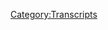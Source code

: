 {{Transcript
    | title         = [[428: May 1, 2020]]
    | caption       = [https://knowledgefight.libsyn.com/428-may-1-2020 Listen to this episode on Libsyn]
    | episodeNumber = [[428: May 1, 2020|428]]
    | length        = 01:27:15
}}

{{MessageBox
    | header     = Warning: Bot Generated Content
    | text       = This transcript was automatically generated by transcription software and likely contains many mistakes and misattributions. Please check the audio for definitive quotes, attribution, and context.
    | image      = N3yvass4myg91.webp
    | imagewidth = 50px
    | id         = warning
}}

{{TranscriptBlock
    | name      = Unknown Speaker
    | timestamp = 00:00:00.000
    | text      = And I have great respect for knowledge fight, knowledge fight.
}}

{{TranscriptBlock
    | name      = Unknown Speaker
    | timestamp = 00:00:25.120
    | text      = I'm sick of them posing as if they're the good guys saying we are the bad guys.
}}

{{TranscriptBlock
    | name      = Unknown Speaker
    | timestamp = 00:00:30.359
    | text      = Knowledge fight.
}}

{{TranscriptBlock
    | name      = Unknown Speaker
    | timestamp = 00:00:31.359
    | text      = Dan and George.
}}

{{TranscriptBlock
    | name      = Unknown Speaker
    | timestamp = 00:00:32.359
    | text      = Knowledge fight.
}}

{{TranscriptBlock
    | name      = Unknown Speaker
    | timestamp = 00:00:33.359
    | text      = Riddler, Riddler, Riddler.
}}

{{TranscriptBlock
    | name      = Unknown Speaker
    | timestamp = 00:00:34.359
    | text      = Need money.
}}

{{TranscriptBlock
    | name      = Unknown Speaker
    | timestamp = 00:00:35.359
    | text      = Riddler, Riddler, Riddler.
}}

{{TranscriptBlock
    | name      = Unknown Speaker
    | timestamp = 00:00:36.359
    | text      = Andy and Kansas.
}}

{{TranscriptBlock
    | name      = Unknown Speaker
    | timestamp = 00:00:37.359
    | text      = Andy and.
}}

{{TranscriptBlock
    | name      = Unknown Speaker
    | timestamp = 00:00:38.359
    | text      = Andy.
}}

{{TranscriptBlock
    | name      = Unknown Speaker
    | timestamp = 00:00:39.359
    | text      = Stop it.
}}

{{TranscriptBlock
    | name      = Unknown Speaker
    | timestamp = 00:00:40.359
    | text      = Andy and.
}}

{{TranscriptBlock
    | name      = Unknown Speaker
    | timestamp = 00:00:41.359
    | text      = Andy and Kansas.
}}

{{TranscriptBlock
    | name      = Unknown Speaker
    | timestamp = 00:00:42.359
    | text      = Andy and.
}}

{{TranscriptBlock
    | name      = Unknown Speaker
    | timestamp = 00:00:43.359
    | text      = Andy.
}}

{{TranscriptBlock
    | name      = Unknown Speaker
    | timestamp = 00:00:44.359
    | text      = It's time to pray.
}}

{{TranscriptBlock
    | name      = Unknown Speaker
    | timestamp = 00:00:45.359
    | text      = Andy and Kansas, you're on the air.
}}

{{TranscriptBlock
    | name      = Unknown Speaker
    | timestamp = 00:00:46.359
    | text      = Thanks for holding.
}}

{{TranscriptBlock
    | name      = Unknown Speaker
    | timestamp = 00:00:47.359
    | text      = Hello Alex, I'm a big fan of color.
}}

{{TranscriptBlock
    | name      = Unknown Speaker
    | timestamp = 00:00:48.359
    | text      = I'm a huge fan.
}}

{{TranscriptBlock
    | name      = Unknown Speaker
    | timestamp = 00:00:49.359
    | text      = I love your room.
}}

{{TranscriptBlock
    | name      = Unknown Speaker
    | timestamp = 00:00:50.359
    | text      = Knowledge fight.
}}

{{TranscriptBlock
    | name      = Unknown Speaker
    | timestamp = 00:00:51.359
    | text      = Knowledge fight dot com.
}}

{{TranscriptBlock
    | name      = Unknown Speaker
    | timestamp = 00:00:55.640
    | text      = I love you.
}}

{{TranscriptBlock
    | name      = Unknown Speaker
    | timestamp = 00:00:57.640
    | text      = Hey everybody, welcome back to knowledge fight.
}}

{{TranscriptBlock
    | name      = Unknown Speaker
    | timestamp = 00:01:00.880
    | text      = I'm Dan.
}}

{{TranscriptBlock
    | name      = Unknown Speaker
    | timestamp = 00:01:01.880
    | text      = I'm Jordan.
}}

{{TranscriptBlock
    | name      = Unknown Speaker
    | timestamp = 00:01:02.880
    | text      = We're a couple dudes.
}}

{{TranscriptBlock
    | name      = Unknown Speaker
    | timestamp = 00:01:03.880
    | text      = I like to sit around, drink novelty beverages and talk a little bit about Alex Jones.
}}

{{TranscriptBlock
    | name      = Unknown Speaker
    | timestamp = 00:01:05.719
    | text      = Indeed we are Dan.
}}

{{TranscriptBlock
    | name      = Unknown Speaker
    | timestamp = 00:01:06.719
    | text      = Jordan.
}}

{{TranscriptBlock
    | name      = Unknown Speaker
    | timestamp = 00:01:07.719
    | text      = Dan.
}}

{{TranscriptBlock
    | name      = Unknown Speaker
    | timestamp = 00:01:08.719
    | text      = Yeah.
}}

{{TranscriptBlock
    | name      = Unknown Speaker
    | timestamp = 00:01:09.719
    | text      = Quick question.
}}

{{TranscriptBlock
    | name      = Unknown Speaker
    | timestamp = 00:01:10.719
    | text      = Uh huh.
}}

{{TranscriptBlock
    | name      = Unknown Speaker
    | timestamp = 00:01:11.719
    | text      = What's your bright spot this, this day?
}}

{{TranscriptBlock
    | name      = Unknown Speaker
    | timestamp = 00:01:12.719
    | text      = I don't like that a lot of these bright spots end up being food related.
}}

{{TranscriptBlock
    | name      = Unknown Speaker
    | timestamp = 00:01:15.079
    | text      = Yeah.
}}

{{TranscriptBlock
    | name      = Unknown Speaker
    | timestamp = 00:01:16.079
    | text      = But.
}}

{{TranscriptBlock
    | name      = Unknown Speaker
    | timestamp = 00:01:17.079
    | text      = We, what do you, what else do we have to cling to these days?
}}

{{TranscriptBlock
    | name      = Unknown Speaker
    | timestamp = 00:01:19.599
    | text      = Here's how bad I am at cooking.
}}

{{TranscriptBlock
    | name      = Unknown Speaker
    | timestamp = 00:01:21.280
    | text      = Okay.
}}

{{TranscriptBlock
    | name      = Unknown Speaker
    | timestamp = 00:01:22.280
    | text      = And various assorted.
}}

{{TranscriptBlock
    | name      = Unknown Speaker
    | timestamp = 00:01:23.280
    | text      = Did you make that lasagna?
}}

{{TranscriptBlock
    | name      = Unknown Speaker
    | timestamp = 00:01:24.280
    | text      = I didn't yet, but I do have the ingredients.
}}

{{TranscriptBlock
    | name      = Unknown Speaker
    | timestamp = 00:01:25.280
    | text      = Okay.
}}

{{TranscriptBlock
    | name      = Unknown Speaker
    | timestamp = 00:01:26.280
    | text      = I did get them.
}}

{{TranscriptBlock
    | name      = Unknown Speaker
    | timestamp = 00:01:27.280
    | text      = I've just been meaning to do that, but I realized something else that I can cook.
}}

{{TranscriptBlock
    | name      = Unknown Speaker
    | timestamp = 00:01:30.799
    | text      = And this is, this is very sad.
}}

{{TranscriptBlock
    | name      = Unknown Speaker
    | timestamp = 00:01:32.719
    | text      = I just realized that you can cook chicken in the oven.
}}

{{TranscriptBlock
    | name      = Unknown Speaker
    | timestamp = 00:01:36.400
    | text      = Oh yeah, totally.
}}

{{TranscriptBlock
    | name      = Unknown Speaker
    | timestamp = 00:01:37.400
    | text      = You can bake it all the time.
}}

{{TranscriptBlock
    | name      = Unknown Speaker
    | timestamp = 00:01:38.400
    | text      = I did not know that.
}}

{{TranscriptBlock
    | name      = Unknown Speaker
    | timestamp = 00:01:39.400
    | text      = Oh yeah.
}}

{{TranscriptBlock
    | name      = Unknown Speaker
    | timestamp = 00:01:40.400
    | text      = You can bake it.
}}

{{TranscriptBlock
    | name      = Unknown Speaker
    | timestamp = 00:01:41.400
    | text      = I think.
}}

{{TranscriptBlock
    | name      = Unknown Speaker
    | timestamp = 00:01:42.400
    | text      = Have you considered broasting it?
}}

{{TranscriptBlock
    | name      = Unknown Speaker
    | timestamp = 00:01:43.400
    | text      = My friend, you can do it all.
}}

{{TranscriptBlock
    | name      = Unknown Speaker
    | timestamp = 00:01:44.400
    | text      = Yeah.
}}

{{TranscriptBlock
    | name      = Unknown Speaker
    | timestamp = 00:01:45.400
    | text      = There's a lot of options.
}}

{{TranscriptBlock
    | name      = Unknown Speaker
    | timestamp = 00:01:46.400
    | text      = I for the longest time have thought like, well, if you're going to cook chicken, you
}}

{{TranscriptBlock
    | name      = Unknown Speaker
    | timestamp = 00:01:47.799
    | text      = got to cook it in a pan.
}}

{{TranscriptBlock
    | name      = Unknown Speaker
    | timestamp = 00:01:50.239
    | text      = And I'm not good at that.
}}

{{TranscriptBlock
    | name      = Unknown Speaker
    | timestamp = 00:01:51.319
    | text      = I fuck it up every time.
}}

{{TranscriptBlock
    | name      = Unknown Speaker
    | timestamp = 00:01:52.680
    | text      = And so I'm very resistant to cooking chicken breasts, which, but I like them.
}}

{{TranscriptBlock
    | name      = Unknown Speaker
    | timestamp = 00:01:57.200
    | text      = I like chicken quite a bit.
}}

{{TranscriptBlock
    | name      = Unknown Speaker
    | timestamp = 00:01:58.920
    | text      = Everybody loves it.
}}

{{TranscriptBlock
    | name      = Unknown Speaker
    | timestamp = 00:01:59.920
    | text      = Sure.
}}

{{TranscriptBlock
    | name      = Unknown Speaker
    | timestamp = 00:02:00.920
    | text      = Yeah.
}}

{{TranscriptBlock
    | name      = Unknown Speaker
    | timestamp = 00:02:01.920
    | text      = I just realized the other day that I could take a chicken breast, you know, marinate
}}

{{TranscriptBlock
    | name      = Unknown Speaker
    | timestamp = 00:02:05.340
    | text      = it up, toss it in the oven, come out to the point where last night I was having trouble
}}

{{TranscriptBlock
    | name      = Unknown Speaker
    | timestamp = 00:02:12.759
    | text      = sleeping because I was planning to go get it out of that chicken breast.
}}

{{TranscriptBlock
    | name      = Unknown Speaker
    | timestamp = 00:02:20.759
    | text      = I am 36 years old.
}}

{{TranscriptBlock
    | name      = Unknown Speaker
    | timestamp = 00:02:23.159
    | text      = I don't know how to live, but that's a bright spot because you realize that there are these
}}

{{TranscriptBlock
    | name      = Unknown Speaker
    | timestamp = 00:02:27.439
    | text      = things.
}}

{{TranscriptBlock
    | name      = Unknown Speaker
    | timestamp = 00:02:28.439
    | text      = And you know what?
}}

{{TranscriptBlock
    | name      = Unknown Speaker
    | timestamp = 00:02:29.439
    | text      = It's also a realization that there's so much more that I probably feel is outside of my
}}

{{TranscriptBlock
    | name      = Unknown Speaker
    | timestamp = 00:02:33.479
    | text      = abilities that isn't.
}}

{{TranscriptBlock
    | name      = Unknown Speaker
    | timestamp = 00:02:34.879
    | text      = Yeah, no, it feels like that's about food, but that's not about food, Dan.
}}

{{TranscriptBlock
    | name      = Unknown Speaker
    | timestamp = 00:02:39.520
    | text      = Anybody can eat a chicken.
}}

{{TranscriptBlock
    | name      = Unknown Speaker
    | timestamp = 00:02:40.520
    | text      = You could just go get a chicken.
}}

{{TranscriptBlock
    | name      = Unknown Speaker
    | timestamp = 00:02:41.680
    | text      = That is about discovery.
}}

{{TranscriptBlock
    | name      = Unknown Speaker
    | timestamp = 00:02:43.080
    | text      = Sure.
}}

{{TranscriptBlock
    | name      = Unknown Speaker
    | timestamp = 00:02:44.080
    | text      = That is about finding out a new facet of your life.
}}

{{TranscriptBlock
    | name      = Unknown Speaker
    | timestamp = 00:02:46.840
    | text      = So after this episode, I am going to go to the Jewel Osco and get a chicken breast and
}}

{{TranscriptBlock
    | name      = Unknown Speaker
    | timestamp = 00:02:53.039
    | text      = live my dreams.
}}

{{TranscriptBlock
    | name      = Unknown Speaker
    | timestamp = 00:02:54.039
    | text      = Get a whole chicken.
}}

{{TranscriptBlock
    | name      = Unknown Speaker
    | timestamp = 00:02:55.039
    | text      = Let's see what happens.
}}

{{TranscriptBlock
    | name      = Unknown Speaker
    | timestamp = 00:02:56.039
    | text      = Get a pea hen.
}}

{{TranscriptBlock
    | name      = Unknown Speaker
    | timestamp = 00:02:57.039
    | text      = I can't do that.
}}

{{TranscriptBlock
    | name      = Unknown Speaker
    | timestamp = 00:02:58.039
    | text      = All right.
}}

{{TranscriptBlock
    | name      = Unknown Speaker
    | timestamp = 00:02:59.039
    | text      = That's beyond my abilities.
}}

{{TranscriptBlock
    | name      = Unknown Speaker
    | timestamp = 00:03:00.039
    | text      = Okay, fine.
}}

{{TranscriptBlock
    | name      = Unknown Speaker
    | timestamp = 00:03:01.039
    | text      = What about you?
}}

{{TranscriptBlock
    | name      = Unknown Speaker
    | timestamp = 00:03:02.039
    | text      = I rediscovered the red mask rendition of Dave Attell's Skanks for the Memories, which I
}}

{{TranscriptBlock
    | name      = Unknown Speaker
    | timestamp = 00:03:11.120
    | text      = have told people about for a long time.
}}

{{TranscriptBlock
    | name      = Unknown Speaker
    | timestamp = 00:03:14.240
    | text      = It's Skanks for the Memories, Dave Attell's classic comedy album, classic album.
}}

{{TranscriptBlock
    | name      = Unknown Speaker
    | timestamp = 00:03:19.280
    | text      = And some DJ, 15, 20 years ago, underlaid all these tracks to it.
}}

{{TranscriptBlock
    | name      = Unknown Speaker
    | timestamp = 00:03:25.719
    | text      = So there's just a bunch of funk tracks underneath Dave Attell's jokes, like there's Erykah Badu
}}

{{TranscriptBlock
    | name      = Unknown Speaker
    | timestamp = 00:03:31.919
    | text      = songs.
}}

{{TranscriptBlock
    | name      = Unknown Speaker
    | timestamp = 00:03:32.919
    | text      = It's a copyright mess.
}}

{{TranscriptBlock
    | name      = Unknown Speaker
    | timestamp = 00:03:33.919
    | text      = I've never heard of or heard this thing.
}}

{{TranscriptBlock
    | name      = Unknown Speaker
    | timestamp = 00:03:36.919
    | text      = No one has, but I rediscovered it.
}}

{{TranscriptBlock
    | name      = Unknown Speaker
    | timestamp = 00:03:39.360
    | text      = I remember getting it because it was back in the Napster days, whenever you would find
}}

{{TranscriptBlock
    | name      = Unknown Speaker
    | timestamp = 00:03:42.800
    | text      = a torrent randomly and be like, yeah, I'll fucking steal this shit.
}}

{{TranscriptBlock
    | name      = Unknown Speaker
    | timestamp = 00:03:45.719
    | text      = I don't know.
}}

{{TranscriptBlock
    | name      = Unknown Speaker
    | timestamp = 00:03:46.719
    | text      = Yeah.
}}

{{TranscriptBlock
    | name      = Unknown Speaker
    | timestamp = 00:03:47.719
    | text      = And a lot of times things were mislabeled.
}}

{{TranscriptBlock
    | name      = Unknown Speaker
    | timestamp = 00:03:48.719
    | text      = Do you think some song by a band is by another band?
}}

{{TranscriptBlock
    | name      = Unknown Speaker
    | timestamp = 00:03:51.360
    | text      = Yeah, totally.
}}

{{TranscriptBlock
    | name      = Unknown Speaker
    | timestamp = 00:03:52.360
    | text      = Yeah.
}}

{{TranscriptBlock
    | name      = Unknown Speaker
    | timestamp = 00:03:53.360
    | text      = And yeah, I'm glad to report that it is real.
}}

{{TranscriptBlock
    | name      = Unknown Speaker
    | timestamp = 00:03:56.439
    | text      = I Googled it for a long time.
}}

{{TranscriptBlock
    | name      = Unknown Speaker
    | timestamp = 00:03:57.879
    | text      = I can only find references to it on a Last.fm page written in different languages.
}}

{{TranscriptBlock
    | name      = Unknown Speaker
    | timestamp = 00:04:03.280
    | text      = That's the only place I could find it.
}}

{{TranscriptBlock
    | name      = Unknown Speaker
    | timestamp = 00:04:05.680
    | text      = Well, that's proof that it's real.
}}

{{TranscriptBlock
    | name      = Unknown Speaker
    | timestamp = 00:04:07.000
    | text      = It is real.
}}

{{TranscriptBlock
    | name      = Unknown Speaker
    | timestamp = 00:04:08.000
    | text      = But you didn't find it again?
}}

{{TranscriptBlock
    | name      = Unknown Speaker
    | timestamp = 00:04:09.000
    | text      = No.
}}

{{TranscriptBlock
    | name      = Unknown Speaker
    | timestamp = 00:04:10.000
    | text      = I have it.
}}

{{TranscriptBlock
    | name      = Unknown Speaker
    | timestamp = 00:04:11.000
    | text      = Oh, okay.
}}

{{TranscriptBlock
    | name      = Unknown Speaker
    | timestamp = 00:04:12.000
    | text      = Yeah, yeah, yeah.
}}

{{TranscriptBlock
    | name      = Unknown Speaker
    | timestamp = 00:04:13.000
    | text      = Awesome.
}}

{{TranscriptBlock
    | name      = Unknown Speaker
    | timestamp = 00:04:14.000
    | text      = I listened to it.
}}

{{TranscriptBlock
    | name      = Unknown Speaker
    | timestamp = 00:04:15.000
    | text      = It's fantastic.
}}

{{TranscriptBlock
    | name      = Unknown Speaker
    | timestamp = 00:04:16.000
    | text      = I don't need to hear it.
}}

{{TranscriptBlock
    | name      = Unknown Speaker
    | timestamp = 00:04:17.000
    | text      = I kind of thought it was in a dream.
}}

{{TranscriptBlock
    | name      = Unknown Speaker
    | timestamp = 00:04:18.000
    | text      = Well, I'm glad that you weren't making that up this whole time.
}}

{{TranscriptBlock
    | name      = Unknown Speaker
    | timestamp = 00:04:19.000
    | text      = I know, right?
}}

{{TranscriptBlock
    | name      = Unknown Speaker
    | timestamp = 00:04:20.000
    | text      = But I'll be honest.
}}

{{TranscriptBlock
    | name      = Unknown Speaker
    | timestamp = 00:04:21.000
    | text      = I don't want to listen to it.
}}

{{TranscriptBlock
    | name      = Unknown Speaker
    | timestamp = 00:04:22.000
    | text      = It's not.
}}

{{TranscriptBlock
    | name      = Unknown Speaker
    | timestamp = 00:04:23.000
    | text      = No offense.
}}

{{TranscriptBlock
    | name      = Unknown Speaker
    | timestamp = 00:04:24.000
    | text      = Well, one, the album, a lot of it does not age well.
}}

{{TranscriptBlock
    | name      = Unknown Speaker
    | timestamp = 00:04:26.240
    | text      = Oh, I'm positive of that.
}}

{{TranscriptBlock
    | name      = Unknown Speaker
    | timestamp = 00:04:28.120
    | text      = That's another reason I don't want to listen to it.
}}

{{TranscriptBlock
    | name      = Unknown Speaker
    | timestamp = 00:04:29.720
    | text      = Yeah, yeah, yeah.
}}

{{TranscriptBlock
    | name      = Unknown Speaker
    | timestamp = 00:04:30.720
    | text      = It does not age well.
}}

{{TranscriptBlock
    | name      = Unknown Speaker
    | timestamp = 00:04:31.720
    | text      = It's like something that I thought was so perfectly funny when I was 12.
}}

{{TranscriptBlock
    | name      = Unknown Speaker
    | timestamp = 00:04:35.360
    | text      = Yeah.
}}

{{TranscriptBlock
    | name      = Unknown Speaker
    | timestamp = 00:04:36.360
    | text      = Probably now looking back, you'd be like, oh, Jesus.
}}

{{TranscriptBlock
    | name      = Unknown Speaker
    | timestamp = 00:04:39.120
    | text      = Oh, no, totally.
}}

{{TranscriptBlock
    | name      = Unknown Speaker
    | timestamp = 00:04:40.600
    | text      = Horrifyingly offensive things.
}}

{{TranscriptBlock
    | name      = Unknown Speaker
    | timestamp = 00:04:42.000
    | text      = At the same time, there's just some timing things that you, the way he just says, now
}}

{{TranscriptBlock
    | name      = Unknown Speaker
    | timestamp = 00:04:48.600
    | text      = point me, East, is such a fun delivery.
}}

{{TranscriptBlock
    | name      = Unknown Speaker
    | timestamp = 00:04:51.920
    | text      = It's like, you're a genius.
}}

{{TranscriptBlock
    | name      = Unknown Speaker
    | timestamp = 00:04:53.720
    | text      = Very sharp joke teller.
}}

{{TranscriptBlock
    | name      = Unknown Speaker
    | timestamp = 00:04:55.279
    | text      = Brilliant.
}}

{{TranscriptBlock
    | name      = Unknown Speaker
    | timestamp = 00:04:56.279
    | text      = Even if some of the material is pretty problematic.
}}

{{TranscriptBlock
    | name      = Unknown Speaker
    | timestamp = 00:04:58.680
    | text      = He's better now.
}}

{{TranscriptBlock
    | name      = Unknown Speaker
    | timestamp = 00:04:59.680
    | text      = So, Jordan, today we're going to be going over May 1st, 2020.
}}

{{TranscriptBlock
    | name      = Unknown Speaker
    | timestamp = 00:05:03.600
    | text      = Love it.
}}

{{TranscriptBlock
    | name      = Unknown Speaker
    | timestamp = 00:05:04.600
    | text      = I believe it's 2020.
}}

{{TranscriptBlock
    | name      = Unknown Speaker
    | timestamp = 00:05:05.600
    | text      = It is a Friday of last week and there's a lot of sundry issues to go over on this episode.
}}

{{TranscriptBlock
    | name      = Unknown Speaker
    | timestamp = 00:05:14.040
    | text      = Certainly, I look like a fucking idiot because on Friday's episode of our show, I brought
}}

{{TranscriptBlock
    | name      = Unknown Speaker
    | timestamp = 00:05:18.839
    | text      = up how thrilled I was that no one was covering Alex's rant about eating his neighbors.
}}

{{TranscriptBlock
    | name      = Unknown Speaker
    | timestamp = 00:05:23.300
    | text      = We were doing great.
}}

{{TranscriptBlock
    | name      = Unknown Speaker
    | timestamp = 00:05:24.300
    | text      = It felt so good.
}}

{{TranscriptBlock
    | name      = Unknown Speaker
    | timestamp = 00:05:25.300
    | text      = We were doing so good.
}}

{{TranscriptBlock
    | name      = Unknown Speaker
    | timestamp = 00:05:26.300
    | text      = Like Icarus, I flew too close to the sun and-
}}

{{TranscriptBlock
    | name      = Unknown Speaker
    | timestamp = 00:05:28.759
    | text      = It was because you said that that it happened.
}}

{{TranscriptBlock
    | name      = Unknown Speaker
    | timestamp = 00:05:31.060
    | text      = It might've been.
}}

{{TranscriptBlock
    | name      = Unknown Speaker
    | timestamp = 00:05:32.060
    | text      = It is your fault entirely.
}}

{{TranscriptBlock
    | name      = Unknown Speaker
    | timestamp = 00:05:33.060
    | text      = Spiritually, on some level, I'm to blame for this.
}}

{{TranscriptBlock
    | name      = Unknown Speaker
    | timestamp = 00:05:37.279
    | text      = I have egg on my face because by the time that episode got released, everyone had heard
}}

{{TranscriptBlock
    | name      = Unknown Speaker
    | timestamp = 00:05:43.360
    | text      = of Alex's outburst and we're giving him all the publicity that he wanted.
}}

{{TranscriptBlock
    | name      = Unknown Speaker
    | timestamp = 00:05:48.399
    | text      = Yeah.
}}

{{TranscriptBlock
    | name      = Unknown Speaker
    | timestamp = 00:05:49.399
    | text      = Luckily, nobody mentioned us in the whole night.
}}

{{TranscriptBlock
    | name      = Unknown Speaker
    | timestamp = 00:05:51.680
    | text      = I'm not frustrated about that at all.
}}

{{TranscriptBlock
    | name      = Unknown Speaker
    | timestamp = 00:05:53.680
    | text      = Oh, no.
}}

{{TranscriptBlock
    | name      = Unknown Speaker
    | timestamp = 00:05:54.680
    | text      = I'm not either.
}}

{{TranscriptBlock
    | name      = Unknown Speaker
    | timestamp = 00:05:55.680
    | text      = Yes, you are.
}}

{{TranscriptBlock
    | name      = Unknown Speaker
    | timestamp = 00:05:56.680
    | text      = Yes, you are.
}}

{{TranscriptBlock
    | name      = Unknown Speaker
    | timestamp = 00:05:57.680
    | text      = No, no.
}}

{{TranscriptBlock
    | name      = Unknown Speaker
    | timestamp = 00:05:58.680
    | text      = I mean in a sense of like, I'm glad I don't have to deal with all of that shit.
}}

{{TranscriptBlock
    | name      = Unknown Speaker
    | timestamp = 00:06:01.240
    | text      = Well, look-
}}

{{TranscriptBlock
    | name      = Unknown Speaker
    | timestamp = 00:06:02.240
    | text      = I don't think that we broke the story or anything like that.
}}

{{TranscriptBlock
    | name      = Unknown Speaker
    | timestamp = 00:06:06.759
    | text      = I know that I got some tweets from people who were like, you guys need to credit Knowledge
}}

{{TranscriptBlock
    | name      = Unknown Speaker
    | timestamp = 00:06:11.759
    | text      = Fight for breaking the story.
}}

{{TranscriptBlock
    | name      = Unknown Speaker
    | timestamp = 00:06:13.680
    | text      = I don't believe that we deserve any kind of particular credit for like, Alex said this
}}

{{TranscriptBlock
    | name      = Unknown Speaker
    | timestamp = 00:06:19.800
    | text      = shit and we talked about it.
}}

{{TranscriptBlock
    | name      = Unknown Speaker
    | timestamp = 00:06:21.360
    | text      = It could have been anybody.
}}

{{TranscriptBlock
    | name      = Unknown Speaker
    | timestamp = 00:06:22.879
    | text      = It's not like, I don't feel any kind of territorialness to the story or anything, but I do feel like
}}

{{TranscriptBlock
    | name      = Unknown Speaker
    | timestamp = 00:06:29.319
    | text      = there's a lot of problems with the way people are engaging with it and we'll get to that
}}

{{TranscriptBlock
    | name      = Unknown Speaker
    | timestamp = 00:06:34.160
    | text      = over the course of this episode because it does sort of come up.
}}

{{TranscriptBlock
    | name      = Unknown Speaker
    | timestamp = 00:06:37.040
    | text      = Yeah, of course it does.
}}

{{TranscriptBlock
    | name      = Unknown Speaker
    | timestamp = 00:06:38.579
    | text      = But before we embark on this here May 1st adventure, I should take a little moment to
}}

{{TranscriptBlock
    | name      = Unknown Speaker
    | timestamp = 00:06:43.920
    | text      = say thank you to some folks who have signed up and are supporting the show.
}}

{{TranscriptBlock
    | name      = Unknown Speaker
    | timestamp = 00:06:46.439
    | text      = So first, John H.W.
}}

{{TranscriptBlock
    | name      = Unknown Speaker
    | timestamp = 00:06:48.399
    | text      = Thank you so much.
}}

{{TranscriptBlock
    | name      = Unknown Speaker
    | timestamp = 00:06:49.399
    | text      = You are now a policy wonk.
}}

{{TranscriptBlock
    | name      = Unknown Speaker
    | timestamp = 00:06:50.399
    | text      = I'm a policy wonk.
}}

{{TranscriptBlock
    | name      = Unknown Speaker
    | timestamp = 00:06:51.399
    | text      = Thank you, John H.W.
}}

{{TranscriptBlock
    | name      = Unknown Speaker
    | timestamp = 00:06:52.399
    | text      = Next, Christine.
}}

{{TranscriptBlock
    | name      = Unknown Speaker
    | timestamp = 00:06:53.399
    | text      = Thank you so much.
}}

{{TranscriptBlock
    | name      = Unknown Speaker
    | timestamp = 00:06:54.399
    | text      = You are now a policy wonk.
}}

{{TranscriptBlock
    | name      = Unknown Speaker
    | timestamp = 00:06:55.399
    | text      = I'm a policy wonk.
}}

{{TranscriptBlock
    | name      = Unknown Speaker
    | timestamp = 00:06:56.399
    | text      = Thanks, Christine.
}}

{{TranscriptBlock
    | name      = Unknown Speaker
    | timestamp = 00:06:57.399
    | text      = Thanks, Christine.
}}

{{TranscriptBlock
    | name      = Unknown Speaker
    | timestamp = 00:06:58.399
    | text      = Thank you so much.
}}

{{TranscriptBlock
    | name      = Unknown Speaker
    | timestamp = 00:06:59.399
    | text      = You are now policy wonk.
}}

{{TranscriptBlock
    | name      = Unknown Speaker
    | timestamp = 00:07:00.399
    | text      = I'm a policy wonk.
}}

{{TranscriptBlock
    | name      = Unknown Speaker
    | timestamp = 00:07:01.399
    | text      = Thank you, Adam.
}}

{{TranscriptBlock
    | name      = Unknown Speaker
    | timestamp = 00:07:02.399
    | text      = Thank you.
}}

{{TranscriptBlock
    | name      = Unknown Speaker
    | timestamp = 00:07:03.399
    | text      = Next, Gabriel.
}}

{{TranscriptBlock
    | name      = Unknown Speaker
    | timestamp = 00:07:04.399
    | text      = Thank you so much.
}}

{{TranscriptBlock
    | name      = Unknown Speaker
    | timestamp = 00:07:05.399
    | text      = You are now a policy wonk.
}}

{{TranscriptBlock
    | name      = Unknown Speaker
    | timestamp = 00:07:06.399
    | text      = I'm a policy wonk.
}}

{{TranscriptBlock
    | name      = Unknown Speaker
    | timestamp = 00:07:07.399
    | text      = Thanks, Gabriel.
}}

{{TranscriptBlock
    | name      = Unknown Speaker
    | timestamp = 00:07:08.399
    | text      = Thank you, Gabriel.
}}

{{TranscriptBlock
    | name      = Unknown Speaker
    | timestamp = 00:07:09.399
    | text      = Next, Bonnie.
}}

{{TranscriptBlock
    | name      = Unknown Speaker
    | timestamp = 00:07:10.399
    | text      = Thank you so much.
}}

{{TranscriptBlock
    | name      = Unknown Speaker
    | timestamp = 00:07:11.399
    | text      = You are now a policy wonk.
}}

{{TranscriptBlock
    | name      = Unknown Speaker
    | timestamp = 00:07:12.399
    | text      = I'm a policy wonk.
}}

{{TranscriptBlock
    | name      = Unknown Speaker
    | timestamp = 00:07:13.399
    | text      = Thank you, Bonnie.
}}

{{TranscriptBlock
    | name      = Unknown Speaker
    | timestamp = 00:07:14.399
    | text      = Thank you, Bonnie.
}}

{{TranscriptBlock
    | name      = Unknown Speaker
    | timestamp = 00:07:15.399
    | text      = Next, Michael.
}}

{{TranscriptBlock
    | name      = Unknown Speaker
    | timestamp = 00:07:16.399
    | text      = Thank you so much.
}}

{{TranscriptBlock
    | name      = Unknown Speaker
    | timestamp = 00:07:17.399
    | text      = You are now a policy wonk.
}}

{{TranscriptBlock
    | name      = Unknown Speaker
    | timestamp = 00:07:18.399
    | text      = I'm a policy wonk.
}}

{{TranscriptBlock
    | name      = Unknown Speaker
    | timestamp = 00:07:19.399
    | text      = Thanks, Michael.
}}

{{TranscriptBlock
    | name      = Unknown Speaker
    | timestamp = 00:07:20.399
    | text      = Thanks, Michael.
}}

{{TranscriptBlock
    | name      = Unknown Speaker
    | timestamp = 00:07:21.399
    | text      = And then finally, I'd like to say thank you to a couple of people donated on an elevated
}}

{{TranscriptBlock
    | name      = Unknown Speaker
    | timestamp = 00:07:22.399
    | text      = level and we appreciate it very much.
}}

{{TranscriptBlock
    | name      = Unknown Speaker
    | timestamp = 00:07:23.399
    | text      = So first of all, Justin thank you so much.
}}

{{TranscriptBlock
    | name      = Unknown Speaker
    | timestamp = 00:07:24.399
    | text      = Thank you so much. You are now a technocrat.
}}

{{TranscriptBlock
    | name      = Unknown Speaker
    | timestamp = 00:07:27.399
    | text      = I'm a policy wonk.
}}

{{TranscriptBlock
    | name      = Unknown Speaker
    | timestamp = 00:07:28.399
    | text      = Crikey, mate. That's fantastic. Have yourself a brew.
}}

{{TranscriptBlock
    | name      = Unknown Speaker
    | timestamp = 00:07:31.399
    | text      = How's your 401k doing, bro?
}}

{{TranscriptBlock
    | name      = Unknown Speaker
    | timestamp = 00:07:32.399
    | text      = All right, we gotta go full tilt boogie on this, Watson, all right?
}}

{{TranscriptBlock
    | name      = Unknown Speaker
    | timestamp = 00:07:35.399
    | text      = Let's just get down to business. We ain't making that money off that heroin.
}}

{{TranscriptBlock
    | name      = Unknown Speaker
    | timestamp = 00:07:38.399
    | text      = Why are you pimps so good?
}}

{{TranscriptBlock
    | name      = Unknown Speaker
    | timestamp = 00:07:40.399
    | text      = My neck is freakishly large. I declare info war on you.
}}

{{TranscriptBlock
    | name      = Unknown Speaker
    | timestamp = 00:07:45.399
    | text      = Thank you so much, Justin, and thank you so much, Drew.
}}

{{TranscriptBlock
    | name      = Unknown Speaker
    | timestamp = 00:07:47.399
    | text      = Yes, thank you very much for the boogie.
}}

{{TranscriptBlock
    | name      = Unknown Speaker
    | timestamp = 00:07:49.399
    | text      = And it's not Drew Hill.
}}

{{TranscriptBlock
    | name      = Unknown Speaker
    | timestamp = 00:07:50.399
    | text      = It's not Drew Hill.
}}

{{TranscriptBlock
    | name      = Unknown Speaker
    | timestamp = 00:07:51.399
    | text      = Not the group Drew Hill, which brought us Cisco.
}}

{{TranscriptBlock
    | name      = Unknown Speaker
    | timestamp = 00:07:53.399
    | text      = Yes.
}}

{{TranscriptBlock
    | name      = Unknown Speaker
    | timestamp = 00:07:54.399
    | text      = Who then brought us the Thong Song.
}}

{{TranscriptBlock
    | name      = Unknown Speaker
    | timestamp = 00:07:56.399
    | text      = And their legacy was complete.
}}

{{TranscriptBlock
    | name      = Unknown Speaker
    | timestamp = 00:07:58.399
    | text      = I believe that's how I want to go out.
}}

{{TranscriptBlock
    | name      = Unknown Speaker
    | timestamp = 00:08:00.399
    | text      = Sure. Cisco. So much promise.
}}

{{TranscriptBlock
    | name      = Unknown Speaker
    | timestamp = 00:08:03.399
    | text      = Yes.
}}

{{TranscriptBlock
    | name      = Unknown Speaker
    | timestamp = 00:08:04.399
    | text      = So if you like the show and you enjoy what we do, you can do that.
}}

{{TranscriptBlock
    | name      = Unknown Speaker
    | timestamp = 00:08:07.399
    | text      = You can support it by going to our website, knowledgefight.com, clicking the button.
}}

{{TranscriptBlock
    | name      = Unknown Speaker
    | timestamp = 00:08:11.399
    | text      = Support the show. We'd appreciate that.
}}

{{TranscriptBlock
    | name      = Unknown Speaker
    | timestamp = 00:08:12.399
    | text      = Or if you feel so inclined, take that charitable spirit and find a local charity in your area that helps people who are in need.
}}

{{TranscriptBlock
    | name      = Unknown Speaker
    | timestamp = 00:08:19.399
    | text      = We would appreciate that as well.
}}

{{TranscriptBlock
    | name      = Unknown Speaker
    | timestamp = 00:08:21.399
    | text      = Yes, we would appreciate either very much.
}}

{{TranscriptBlock
    | name      = Unknown Speaker
    | timestamp = 00:08:23.399
    | text      = So, Jordan, like I said today, May 1st, Friday.
}}

{{TranscriptBlock
    | name      = Unknown Speaker
    | timestamp = 00:08:26.399
    | text      = May Day.
}}

{{TranscriptBlock
    | name      = Unknown Speaker
    | timestamp = 00:08:27.399
    | text      = May Day.
}}

{{TranscriptBlock
    | name      = Unknown Speaker
    | timestamp = 00:08:28.399
    | text      = A lot of labor protests that were absolutely covered all the time.
}}

{{TranscriptBlock
    | name      = Unknown Speaker
    | timestamp = 00:08:33.399
    | text      = Yeah, there was so much coverage of the protests.
}}

{{TranscriptBlock
    | name      = Unknown Speaker
    | timestamp = 00:08:36.399
    | text      = Alex is in a particular sort of mood, which I find boring in many ways, but he does say some really stupid shit.
}}

{{TranscriptBlock
    | name      = Unknown Speaker
    | timestamp = 00:08:43.399
    | text      = And here's another context drop from today's show.
}}

{{TranscriptBlock
    | name      = Unknown Speaker
    | timestamp = 00:08:45.399
    | text      = Because I ran this as a cultist, but that was when I was younger. I never really joined it.
}}

{{TranscriptBlock
    | name      = Unknown Speaker
    | timestamp = 00:08:48.399
    | text      = I was just around some of it because they were trying to recruit me for the sex.
}}

{{TranscriptBlock
    | name      = Unknown Speaker
    | timestamp = 00:08:53.399
    | text      = So apparently Alex was recruited into Satanism for the sex.
}}

{{TranscriptBlock
    | name      = Unknown Speaker
    | timestamp = 00:08:57.399
    | text      = Of course! Yeah, why not?
}}

{{TranscriptBlock
    | name      = Unknown Speaker
    | timestamp = 00:08:59.399
    | text      = He's told a couple of those, I went to Satanist parties twice, I believe. He's gone twice.
}}

{{TranscriptBlock
    | name      = Unknown Speaker
    | timestamp = 00:09:05.399
    | text      = Yes. Fooled me twice.
}}

{{TranscriptBlock
    | name      = Unknown Speaker
    | timestamp = 00:09:06.399
    | text      = Yeah, exactly.
}}

{{TranscriptBlock
    | name      = Unknown Speaker
    | timestamp = 00:09:07.399
    | text      = I like the idea that the way Alex is presenting it is like they recruited me for sex, which is to say they wanted me.
}}

{{TranscriptBlock
    | name      = Unknown Speaker
    | timestamp = 00:09:13.399
    | text      = Yeah, of course.
}}

{{TranscriptBlock
    | name      = Unknown Speaker
    | timestamp = 00:09:14.399
    | text      = What they wanted from me is my good fucking.
}}

{{TranscriptBlock
    | name      = Unknown Speaker
    | timestamp = 00:09:17.399
    | text      = Of course! Satanists roving around just being like, oh, I bet that guy fucks good.
}}

{{TranscriptBlock
    | name      = Unknown Speaker
    | timestamp = 00:09:21.399
    | text      = Right.
}}

{{TranscriptBlock
    | name      = Unknown Speaker
    | timestamp = 00:09:22.399
    | text      = Let's pick him up in our van.
}}

{{TranscriptBlock
    | name      = Unknown Speaker
    | timestamp = 00:09:23.399
    | text      = I feel like they have a lot of options.
}}

{{TranscriptBlock
    | name      = Unknown Speaker
    | timestamp = 00:09:25.399
    | text      = Nah.
}}

{{TranscriptBlock
    | name      = Unknown Speaker
    | timestamp = 00:09:26.399
    | text      = Satanists who throw massive orgies. They don't need Alex.
}}

{{TranscriptBlock
    | name      = Unknown Speaker
    | timestamp = 00:09:29.399
    | text      = No, you can't throw an orgy without an Alex. That's a rule.
}}

{{TranscriptBlock
    | name      = Unknown Speaker
    | timestamp = 00:09:32.399
    | text      = Plus, I believe that in the past he said that they were recruiting him because they had, like, psychic powers and knew that he was going to be important later.
}}

{{TranscriptBlock
    | name      = Unknown Speaker
    | timestamp = 00:09:40.399
    | text      = Oh, that's true. There was that one.
}}

{{TranscriptBlock
    | name      = Unknown Speaker
    | timestamp = 00:09:41.399
    | text      = It wasn't for sex.
}}

{{TranscriptBlock
    | name      = Unknown Speaker
    | timestamp = 00:09:42.399
    | text      = There was that one.
}}

{{TranscriptBlock
    | name      = Unknown Speaker
    | timestamp = 00:09:43.399
    | text      = It was because he was crucial to the Earth's future or some shit.
}}

{{TranscriptBlock
    | name      = Unknown Speaker
    | timestamp = 00:09:45.399
    | text      = Yeah. I believe I remember him saying that he thought it was going to be a sex thing and then they sprung on him and it was a Satan thing.
}}

{{TranscriptBlock
    | name      = Unknown Speaker
    | timestamp = 00:09:52.399
    | text      = Yeah.
}}

{{TranscriptBlock
    | name      = Unknown Speaker
    | timestamp = 00:09:53.399
    | text      = Yeah, yeah, yeah.
}}

{{TranscriptBlock
    | name      = Unknown Speaker
    | timestamp = 00:09:54.399
    | text      = Anyway, it's convoluted.
}}

{{TranscriptBlock
    | name      = Unknown Speaker
    | timestamp = 00:09:55.399
    | text      = Yeah.
}}

{{TranscriptBlock
    | name      = Unknown Speaker
    | timestamp = 00:09:56.399
    | text      = So we start here at the beginning of the episode and Alex, he starts off sort of contradicting his mood from a few days prior.
}}

{{TranscriptBlock
    | name      = Unknown Speaker
    | timestamp = 00:10:02.399
    | text      = Sure.
}}

{{TranscriptBlock
    | name      = Unknown Speaker
    | timestamp = 00:10:03.399
    | text      = The globalists encourage people not to have children, not just save the Earth, but because when you have children you tend to get closer to God and you think about your ancestors and the future, it unlocks a lot of things in you.
}}

{{TranscriptBlock
    | name      = Unknown Speaker
    | timestamp = 00:10:13.399
    | text      = And I'm not criticizing those that don't have children, but I'm just simply saying I now look at my children and I feel absolutely crushed with commitment, just absolutely flattened.
}}

{{TranscriptBlock
    | name      = Unknown Speaker
    | timestamp = 00:10:28.399
    | text      = It's not a feeling of depression. It's not a feeling of anger.
}}

{{TranscriptBlock
    | name      = Unknown Speaker
    | timestamp = 00:10:31.399
    | text      = It's not a feeling of even sorrow. It is a feeling of grief that we've let evil get this out of control and that it's absolutely even worse than we thought and that we screwed around.
}}

{{TranscriptBlock
    | name      = Unknown Speaker
    | timestamp = 00:10:47.399
    | text      = But that now we got to roll our sleeves up and just every cell in my body is commanding me, commanding me to get up off my ass and to awaken the people.
}}

{{TranscriptBlock
    | name      = Unknown Speaker
    | timestamp = 00:10:59.399
    | text      = Just a few days ago he was talking about how you can't wake people up. It's fucking over. We're done.
}}

{{TranscriptBlock
    | name      = Unknown Speaker
    | timestamp = 00:11:04.399
    | text      = Yeah. I think he's talking to himself. I don't think he's talking to me.
}}

{{TranscriptBlock
    | name      = Unknown Speaker
    | timestamp = 00:11:08.399
    | text      = This is, it's constantly fluctuating. Like he's, the time for waking people up is over. Every cell in my body is screaming at me to wake up the people.
}}

{{TranscriptBlock
    | name      = Unknown Speaker
    | timestamp = 00:11:18.399
    | text      = Pick a lane.
}}

{{TranscriptBlock
    | name      = Unknown Speaker
    | timestamp = 00:11:20.399
    | text      = Yeah. It's, it's very frustrating.
}}

{{TranscriptBlock
    | name      = Unknown Speaker
    | timestamp = 00:11:22.399
    | text      = Yeah.
}}

{{TranscriptBlock
    | name      = Unknown Speaker
    | timestamp = 00:11:23.399
    | text      = So in this next clip, Alex reveals that, uh, Hey, you know how maybe the Illuminati was the friends we made along the way.
}}

{{TranscriptBlock
    | name      = Unknown Speaker
    | timestamp = 00:11:31.399
    | text      = That kind of trite bullshit.
}}

{{TranscriptBlock
    | name      = Unknown Speaker
    | timestamp = 00:11:33.399
    | text      = Sure, sure, sure.
}}

{{TranscriptBlock
    | name      = Unknown Speaker
    | timestamp = 00:11:34.399
    | text      = He wants to let you know.
}}

{{TranscriptBlock
    | name      = Unknown Speaker
    | timestamp = 00:11:35.399
    | text      = The destination is the journey.
}}

{{TranscriptBlock
    | name      = Unknown Speaker
    | timestamp = 00:11:36.399
    | text      = Exactly. The journey to the new world order is the destination for them.
}}

{{TranscriptBlock
    | name      = Unknown Speaker
    | timestamp = 00:11:42.399
    | text      = And on the path to our species being phased out by these psychotics, by the scientific dictatorship in the post-human world is really the destination.
}}

{{TranscriptBlock
    | name      = Unknown Speaker
    | timestamp = 00:11:54.399
    | text      = The journey is the destination.
}}

{{TranscriptBlock
    | name      = Unknown Speaker
    | timestamp = 00:11:56.399
    | text      = There it is.
}}

{{TranscriptBlock
    | name      = Unknown Speaker
    | timestamp = 00:11:57.399
    | text      = A world not more beautiful, not more open, not more free, not more classically liberal, but one of trampled and being trampled upon.
}}

{{TranscriptBlock
    | name      = Unknown Speaker
    | timestamp = 00:12:07.399
    | text      = One of having a boot stomp on the human face forever, a society that gets uglier and stupider.
}}

{{TranscriptBlock
    | name      = Unknown Speaker
    | timestamp = 00:12:13.399
    | text      = And, and, and I mean, in Brave New World, they were forecasting this.
}}

{{TranscriptBlock
    | name      = Unknown Speaker
    | timestamp = 00:12:19.399
    | text      = And by then the average person lived to 30 and it was all really like that.
}}

{{TranscriptBlock
    | name      = Unknown Speaker
    | timestamp = 00:12:24.399
    | text      = So the ruling class could sixties enjoy how they ruined humanity and dominated.
}}

{{TranscriptBlock
    | name      = Unknown Speaker
    | timestamp = 00:12:28.399
    | text      = It's a giant satanic ritual and you're now living in the takeoff.
}}

{{TranscriptBlock
    | name      = Unknown Speaker
    | timestamp = 00:12:33.399
    | text      = So I have a strong suspicion that Alex thinks that the journey to the new world order is the destination because for him it is.
}}

{{TranscriptBlock
    | name      = Unknown Speaker
    | timestamp = 00:12:39.399
    | text      = The end goal for Alex's show and entire business model is to never get anywhere because getting somewhere means he has to change something.
}}

{{TranscriptBlock
    | name      = Unknown Speaker
    | timestamp = 00:12:46.399
    | text      = The new world order can never be defeated because if they were, then why listen to Alex anymore?
}}

{{TranscriptBlock
    | name      = Unknown Speaker
    | timestamp = 00:12:51.399
    | text      = And they can't ever really win because then how do you justify the fact that you're still selling dumb pills while this evil dictatorship is in place?
}}

{{TranscriptBlock
    | name      = Unknown Speaker
    | timestamp = 00:12:59.399
    | text      = He needs that sweet spot of their impending arrival to be constant at all times because otherwise he's kind of useless.
}}

{{TranscriptBlock
    | name      = Unknown Speaker
    | timestamp = 00:13:06.399
    | text      = Yeah, he's a, he's like cheers, you know, you can do 30 seasons, but you're always going to be in that fucking bar.
}}

{{TranscriptBlock
    | name      = Unknown Speaker
    | timestamp = 00:13:12.399
    | text      = Also that boot stomping on a human face thing, that's from 1984, not Brave New World.
}}

{{TranscriptBlock
    | name      = Unknown Speaker
    | timestamp = 00:13:18.399
    | text      = And while we're on the subject, Brave New World was published in 1932.
}}

{{TranscriptBlock
    | name      = Unknown Speaker
    | timestamp = 00:13:22.399
    | text      = The life expectancy in the United States in 1932 was not 30 years.
}}

{{TranscriptBlock
    | name      = Unknown Speaker
    | timestamp = 00:13:26.399
    | text      = It was 61 for men and 63.5 for women.
}}

{{TranscriptBlock
    | name      = Unknown Speaker
    | timestamp = 00:13:30.399
    | text      = You have to go back to the 1800s to get to a period when life expectancy was in the 30s, but guess what?
}}

{{TranscriptBlock
    | name      = Unknown Speaker
    | timestamp = 00:13:35.399
    | text      = That doesn't mean that the average person lived to 30.
}}

{{TranscriptBlock
    | name      = Unknown Speaker
    | timestamp = 00:13:38.399
    | text      = That's a huge misconception about life expectancy statistics.
}}

{{TranscriptBlock
    | name      = Unknown Speaker
    | timestamp = 00:13:41.399
    | text      = That's the kind of thing you'd hear confidently being declared by a guy who just talks out of his ass all the time.
}}

{{TranscriptBlock
    | name      = Unknown Speaker
    | timestamp = 00:13:47.399
    | text      = Someone like Alex.
}}

{{TranscriptBlock
    | name      = Unknown Speaker
    | timestamp = 00:13:49.399
    | text      = What he's doing is he's mixing up life expectancy with lifespan.
}}

{{TranscriptBlock
    | name      = Unknown Speaker
    | timestamp = 00:13:53.399
    | text      = There are aspects of medical advancement and sanitation that have helped increase our lifespans over the last hundreds of years,
}}

{{TranscriptBlock
    | name      = Unknown Speaker
    | timestamp = 00:13:59.399
    | text      = but generally speaking, when you see these big swings in life expectancy,
}}

{{TranscriptBlock
    | name      = Unknown Speaker
    | timestamp = 00:14:03.399
    | text      = that's not a representation that most people died at 30 in the 1800s and at 60 or so by 1932.
}}

{{TranscriptBlock
    | name      = Unknown Speaker
    | timestamp = 00:14:10.399
    | text      = This number is heavily weighted by child mortality.
}}

{{TranscriptBlock
    | name      = Unknown Speaker
    | timestamp = 00:14:13.399
    | text      = When you see these jumps, that's almost always indicative of a greater number of children not dying in infancy,
}}

{{TranscriptBlock
    | name      = Unknown Speaker
    | timestamp = 00:14:19.399
    | text      = not people who survive childhood living decades longer.
}}

{{TranscriptBlock
    | name      = Unknown Speaker
    | timestamp = 00:14:23.399
    | text      = As reproductive health gets better, life expectancy goes up for this reason,
}}

{{TranscriptBlock
    | name      = Unknown Speaker
    | timestamp = 00:14:27.399
    | text      = and because people who are pregnant are at a greater risk of death than someone who is not.
}}

{{TranscriptBlock
    | name      = Unknown Speaker
    | timestamp = 00:14:31.399
    | text      = As the number of people who die in childbirth goes down, who are generally younger,
}}

{{TranscriptBlock
    | name      = Unknown Speaker
    | timestamp = 00:14:36.399
    | text      = and the number of children who survive infancy goes down, countries see a rise in their life expectancy.
}}

{{TranscriptBlock
    | name      = Unknown Speaker
    | timestamp = 00:14:41.399
    | text      = Alex doesn't understand what this statistic captures, so he's up on this show pretending that most people died at 30 when Brave New World was written.
}}

{{TranscriptBlock
    | name      = Unknown Speaker
    | timestamp = 00:14:48.399
    | text      = It's all ludicrous. He just doesn't even understand the very basic topics that he's talking about.
}}

{{TranscriptBlock
    | name      = Unknown Speaker
    | timestamp = 00:14:53.399
    | text      = Your life expectancy is 30 because back then people had 15 kids in the hopes of keeping 5.
}}

{{TranscriptBlock
    | name      = Unknown Speaker
    | timestamp = 00:14:59.399
    | text      = It was that kind of like, don't name it until it's 45, that kind of level of everybody dies so young.
}}

{{TranscriptBlock
    | name      = Unknown Speaker
    | timestamp = 00:15:06.399
    | text      = I was reading some articles about even ancient history.
}}

{{TranscriptBlock
    | name      = Unknown Speaker
    | timestamp = 00:15:10.399
    | text      = People lived maybe on a small scale shorter than we do in the modern world.
}}

{{TranscriptBlock
    | name      = Unknown Speaker
    | timestamp = 00:15:20.399
    | text      = Well, I mean, Noah was a thousand or two.
}}

{{TranscriptBlock
    | name      = Unknown Speaker
    | timestamp = 00:15:22.399
    | text      = Well, there's Methuselah.
}}

{{TranscriptBlock
    | name      = Unknown Speaker
    | timestamp = 00:15:24.399
    | text      = Methuselah, who was the guy who never died? Elisha? Was he the one who never died? See, nobody ever died.
}}

{{TranscriptBlock
    | name      = Unknown Speaker
    | timestamp = 00:15:29.399
    | text      = Well, I'm talking about like in the Roman world and stuff.
}}

{{TranscriptBlock
    | name      = Unknown Speaker
    | timestamp = 00:15:32.399
    | text      = There's a conception that we have that everyone died at 20 or whatever.
}}

{{TranscriptBlock
    | name      = Unknown Speaker
    | timestamp = 00:15:37.399
    | text      = It's a twisting of what these statistics cover.
}}

{{TranscriptBlock
    | name      = Unknown Speaker
    | timestamp = 00:15:41.399
    | text      = Alex just doesn't know how to engage with statistics.
}}

{{TranscriptBlock
    | name      = Unknown Speaker
    | timestamp = 00:15:44.399
    | text      = He doesn't know how to engage with the idea that these models existed for what the coronavirus was looking like.
}}

{{TranscriptBlock
    | name      = Unknown Speaker
    | timestamp = 00:15:50.399
    | text      = And so he says stuff like this.
}}

{{TranscriptBlock
    | name      = Unknown Speaker
    | timestamp = 00:15:52.399
    | text      = Every model we have been given in the last four months by the United Nations, by the Royal College,
}}

{{TranscriptBlock
    | name      = Unknown Speaker
    | timestamp = 00:16:01.399
    | text      = by the Bill and Melinda Gates Foundation has been more than 100 percent wrong.
}}

{{TranscriptBlock
    | name      = Unknown Speaker
    | timestamp = 00:16:10.399
    | text      = They've been 200, 300, 400, 500, 600, 700, a thousand times off.
}}

{{TranscriptBlock
    | name      = Unknown Speaker
    | timestamp = 00:16:17.399
    | text      = They've been just 50, 60, 70 times higher in the death rate.
}}

{{TranscriptBlock
    | name      = Unknown Speaker
    | timestamp = 00:16:23.399
    | text      = And now we know it is confirmed that they are counting in Europe and the United States and in China.
}}

{{TranscriptBlock
    | name      = Unknown Speaker
    | timestamp = 00:16:37.399
    | text      = Every death that comes into those hospitals is counted as a COVID death.
}}

{{TranscriptBlock
    | name      = Unknown Speaker
    | timestamp = 00:16:45.399
    | text      = Alex was perfectly happy to misuse those same models that he's now decrying back when his narrative was that
}}

{{TranscriptBlock
    | name      = Unknown Speaker
    | timestamp = 00:16:51.399
    | text      = it's over for humanity. There will only be lone survivors.
}}

{{TranscriptBlock
    | name      = Unknown Speaker
    | timestamp = 00:16:55.399
    | text      = Back then it made perfect sense to scare the audience about how there was going to be 3 million dead from the virus,
}}

{{TranscriptBlock
    | name      = Unknown Speaker
    | timestamp = 00:17:00.399
    | text      = and he just pretended that those models were reflecting predictions as opposed to what would happen if no efforts,
}}

{{TranscriptBlock
    | name      = Unknown Speaker
    | timestamp = 00:17:05.400
    | text      = like social distancing and business closures, were made.
}}

{{TranscriptBlock
    | name      = Unknown Speaker
    | timestamp = 00:17:08.400
    | text      = Alex even pushed a model created by the health ranger, Mike Adams, and had to be corrected by Mike on air
}}

{{TranscriptBlock
    | name      = Unknown Speaker
    | timestamp = 00:17:14.400
    | text      = that his model was specifically about the unlikely scenario where no mitigation measures were taken.
}}

{{TranscriptBlock
    | name      = Unknown Speaker
    | timestamp = 00:17:19.400
    | text      = Alex is and has been willfully misrepresenting what these statistical analyses are,
}}

{{TranscriptBlock
    | name      = Unknown Speaker
    | timestamp = 00:17:24.400
    | text      = even though he was all about them just a short time ago. He's a real piece of shit.
}}

{{TranscriptBlock
    | name      = Unknown Speaker
    | timestamp = 00:17:29.400
    | text      = It has the feel of somebody who's like, you told me 2 million people were going to die.
}}

{{TranscriptBlock
    | name      = Unknown Speaker
    | timestamp = 00:17:34.400
    | text      = The only way you're going to be right is if 2 million people die.
}}

{{TranscriptBlock
    | name      = Unknown Speaker
    | timestamp = 00:17:39.400
    | text      = Anything else if less than that died, that's because you're an idiot, not because you were like, let's do something to stop it.
}}

{{TranscriptBlock
    | name      = Unknown Speaker
    | timestamp = 00:17:45.400
    | text      = Not you're an idiot. You're a liar.
}}

{{TranscriptBlock
    | name      = Unknown Speaker
    | timestamp = 00:17:47.400
    | text      = Yeah, like if the weatherman could influence the weather, you know, like, oh, the weatherman?
}}

{{TranscriptBlock
    | name      = Unknown Speaker
    | timestamp = 00:17:51.400
    | text      = It's not fucking sunny out, you son of a bitch.
}}

{{TranscriptBlock
    | name      = Unknown Speaker
    | timestamp = 00:17:54.400
    | text      = Well, Alex does believe that.
}}

{{TranscriptBlock
    | name      = Unknown Speaker
    | timestamp = 00:17:55.400
    | text      = That's actually true.
}}

{{TranscriptBlock
    | name      = Unknown Speaker
    | timestamp = 00:17:56.400
    | text      = Also, I understand him saying that in Europe and the United States, they're calling all deaths COVID deaths.
}}

{{TranscriptBlock
    | name      = Unknown Speaker
    | timestamp = 00:18:01.400
    | text      = It's stupid and it's not confirmed. He's just making it up, but I understand him saying that.
}}

{{TranscriptBlock
    | name      = Unknown Speaker
    | timestamp = 00:18:05.400
    | text      = Extending that to China seems super weird, considering that China's released numbers have shown a substantial drop-off
}}

{{TranscriptBlock
    | name      = Unknown Speaker
    | timestamp = 00:18:11.400
    | text      = in deaths being reported as COVID deaths for at least the last month and a half.
}}

{{TranscriptBlock
    | name      = Unknown Speaker
    | timestamp = 00:18:15.400
    | text      = You would think that if the goal was to hyperinflate these numbers, you wouldn't see China,
}}

{{TranscriptBlock
    | name      = Unknown Speaker
    | timestamp = 00:18:19.400
    | text      = who are supposed to be the big bad guys in all this, reporting very few COVID deaths right now.
}}

{{TranscriptBlock
    | name      = Unknown Speaker
    | timestamp = 00:18:24.400
    | text      = What Alex is saying, even internally for his own conspiracy, just doesn't make sense.
}}

{{TranscriptBlock
    | name      = Unknown Speaker
    | timestamp = 00:18:28.400
    | text      = See, now they're underreporting their numbers to make it look like they're impervious to it.
}}

{{TranscriptBlock
    | name      = Unknown Speaker
    | timestamp = 00:18:33.400
    | text      = So when we thought it was a race-specific bioweapon, they're going to be like, see, it's not a race-specific bioweapon.
}}

{{TranscriptBlock
    | name      = Unknown Speaker
    | timestamp = 00:18:37.400
    | text      = Yeah, I gotta go.
}}

{{TranscriptBlock
    | name      = Unknown Speaker
    | timestamp = 00:18:38.400
    | text      = It's a, no, no, you gotta hear me out.
}}

{{TranscriptBlock
    | name      = Unknown Speaker
    | timestamp = 00:18:40.400
    | text      = No, sorry.
}}

{{TranscriptBlock
    | name      = Unknown Speaker
    | timestamp = 00:18:41.400
    | text      = No, don't leave.
}}

{{TranscriptBlock
    | name      = Unknown Speaker
    | timestamp = 00:18:42.400
    | text      = The party's been great.
}}

{{TranscriptBlock
    | name      = Unknown Speaker
    | timestamp = 00:18:43.400
    | text      = My wife has left me.
}}

{{TranscriptBlock
    | name      = Unknown Speaker
    | timestamp = 00:18:44.400
    | text      = I gotta leave.
}}

{{TranscriptBlock
    | name      = Unknown Speaker
    | timestamp = 00:18:45.400
    | text      = Yeah, so I don't know.
}}

{{TranscriptBlock
    | name      = Unknown Speaker
    | timestamp = 00:18:48.400
    | text      = I don't care too much for whatever this nonsense is that he's trying to pitch.
}}

{{TranscriptBlock
    | name      = Unknown Speaker
    | timestamp = 00:18:53.400
    | text      = But, you know, as I was listening to this show, I had a realization that really, really hit home,
}}

{{TranscriptBlock
    | name      = Unknown Speaker
    | timestamp = 00:19:00.400
    | text      = and that is that people need to take this a little bit more for what it is, what this show is.
}}

{{TranscriptBlock
    | name      = Unknown Speaker
    | timestamp = 00:19:07.400
    | text      = It's kind of, at least in the most present day, it's kind of just becoming an intense, religiously-based incitement show.
}}

{{TranscriptBlock
    | name      = Unknown Speaker
    | timestamp = 00:19:17.400
    | text      = That's kind of the entire tone of what this is.
}}

{{TranscriptBlock
    | name      = Unknown Speaker
    | timestamp = 00:19:21.400
    | text      = So even when he's talking about stuff that seems like, oh, well, this is just him having a weird political belief,
}}

{{TranscriptBlock
    | name      = Unknown Speaker
    | timestamp = 00:19:26.400
    | text      = no, he thinks it's demons doing it.
}}

{{TranscriptBlock
    | name      = Unknown Speaker
    | timestamp = 00:19:28.400
    | text      = People need to remember that.
}}

{{TranscriptBlock
    | name      = Unknown Speaker
    | timestamp = 00:19:30.400
    | text      = Yeah, well, he's not selling... Dead now, who worked and stuff with the Army secretly, and he said there just came a point,
}}

{{TranscriptBlock
    | name      = Unknown Speaker
    | timestamp = 00:19:44.400
    | text      = there came a point when things are so evil and the things they've incrementally got you to do are so bad
}}

{{TranscriptBlock
    | name      = Unknown Speaker
    | timestamp = 00:19:50.400
    | text      = that you just can't do it anymore and you turn completely against it.
}}

{{TranscriptBlock
    | name      = Unknown Speaker
    | timestamp = 00:19:58.400
    | text      = And I asked him, I said, what was it? And he said, children.
}}

{{TranscriptBlock
    | name      = Unknown Speaker
    | timestamp = 00:20:06.400
    | text      = And I said, what was it? He goes, you know what it was.
}}

{{TranscriptBlock
    | name      = Unknown Speaker
    | timestamp = 00:20:10.400
    | text      = You know what it is.
}}

{{TranscriptBlock
    | name      = Unknown Speaker
    | timestamp = 00:20:15.400
    | text      = These people like to hurt children, and everybody better grow up and understand that.
}}

{{TranscriptBlock
    | name      = Unknown Speaker
    | timestamp = 00:20:21.400
    | text      = I want to tell all the corrupt bureaucrats and all the corrupt agents something.
}}

{{TranscriptBlock
    | name      = Unknown Speaker
    | timestamp = 00:20:24.400
    | text      = There is a God, and those of you that aid and abet these people are going to face God one day.
}}

{{TranscriptBlock
    | name      = Unknown Speaker
    | timestamp = 00:20:29.400
    | text      = Absolutely, you're going to face God.
}}

{{TranscriptBlock
    | name      = Unknown Speaker
    | timestamp = 00:20:31.400
    | text      = God is so real, and you are going to pay. You understand that?
}}

{{TranscriptBlock
    | name      = Unknown Speaker
    | timestamp = 00:20:35.400
    | text      = You keep pretending you're God down here on this planet, and you keep bullying and hurting children,
}}

{{TranscriptBlock
    | name      = Unknown Speaker
    | timestamp = 00:20:41.400
    | text      = but you're God, Satan.
}}

{{TranscriptBlock
    | name      = Unknown Speaker
    | timestamp = 00:20:43.400
    | text      = But I assure you, your new world order is going down.
}}

{{TranscriptBlock
    | name      = Unknown Speaker
    | timestamp = 00:20:46.400
    | text      = I mean, that's the character of this show.
}}

{{TranscriptBlock
    | name      = Unknown Speaker
    | timestamp = 00:20:49.400
    | text      = That's what this show is at its core, is just a guy rambling about his extremist version of religion
}}

{{TranscriptBlock
    | name      = Unknown Speaker
    | timestamp = 00:20:56.400
    | text      = and accusing all enemies of being child abusing Satan worshippers.
}}

{{TranscriptBlock
    | name      = Unknown Speaker
    | timestamp = 00:21:03.400
    | text      = It should be treated like that.
}}

{{TranscriptBlock
    | name      = Unknown Speaker
    | timestamp = 00:21:06.400
    | text      = I think that should be in every article about Alex.
}}

{{TranscriptBlock
    | name      = Unknown Speaker
    | timestamp = 00:21:13.400
    | text      = Alex Jones, who believes that everyone he doesn't like is under the control of an extra-dimensional alien demon
}}

{{TranscriptBlock
    | name      = Unknown Speaker
    | timestamp = 00:21:21.400
    | text      = who got stranded here when God kicked him out of heaven or whatever.
}}

{{TranscriptBlock
    | name      = Unknown Speaker
    | timestamp = 00:21:26.400
    | text      = That needs to be a part of the thing, because treating him like a political conspiracy theorist at this point is absurd.
}}

{{TranscriptBlock
    | name      = Unknown Speaker
    | timestamp = 00:21:33.400
    | text      = Yeah, it's bananas.
}}

{{TranscriptBlock
    | name      = Unknown Speaker
    | timestamp = 00:21:35.400
    | text      = He's not selling food buckets because the collapse is coming.
}}

{{TranscriptBlock
    | name      = Unknown Speaker
    | timestamp = 00:21:38.400
    | text      = He's selling food buckets because an inter-dimensional space being is causing the collapse that's coming.
}}

{{TranscriptBlock
    | name      = Unknown Speaker
    | timestamp = 00:21:42.400
    | text      = And the inter-dimensional space being is going to cause so much more trouble.
}}

{{TranscriptBlock
    | name      = Unknown Speaker
    | timestamp = 00:21:46.400
    | text      = So much more trouble!
}}

{{TranscriptBlock
    | name      = Unknown Speaker
    | timestamp = 00:21:47.400
    | text      = You can wait four to six weeks because the inter-dimensional space being is also probably a decade behind his plans.
}}

{{TranscriptBlock
    | name      = Unknown Speaker
    | timestamp = 00:21:52.400
    | text      = And the inter-dimensional space being wants you to stay inside because that collapses the economy and blah blah blah.
}}

{{TranscriptBlock
    | name      = Unknown Speaker
    | timestamp = 00:21:58.400
    | text      = Like, everything comes back to, like, China is working for the inter-dimensional space beings.
}}

{{TranscriptBlock
    | name      = Unknown Speaker
    | timestamp = 00:22:04.400
    | text      = All of it is this.
}}

{{TranscriptBlock
    | name      = Unknown Speaker
    | timestamp = 00:22:06.400
    | text      = And they have rules where you have to agree to it, otherwise they won't do it.
}}

{{TranscriptBlock
    | name      = Unknown Speaker
    | timestamp = 00:22:10.400
    | text      = Well, there's actually a development on that coming up at the end of the show.
}}

{{TranscriptBlock
    | name      = Unknown Speaker
    | timestamp = 00:22:14.400
    | text      = Of course, of course. I was wondering if there would be.
}}

{{TranscriptBlock
    | name      = Unknown Speaker
    | timestamp = 00:22:16.400
    | text      = There may be a twist in the rules.
}}

{{TranscriptBlock
    | name      = Unknown Speaker
    | timestamp = 00:22:18.400
    | text      = Of course. Why not?
}}

{{TranscriptBlock
    | name      = Unknown Speaker
    | timestamp = 00:22:21.400
    | text      = But yeah, so I mean, everything that the man and the globalists are telling you to do, like social distancing,
}}

{{TranscriptBlock
    | name      = Unknown Speaker
    | timestamp = 00:22:28.400
    | text      = the business closures, all this, they're really doing that at the behest of this international inter-dimensional space demon.
}}

{{TranscriptBlock
    | name      = Unknown Speaker
    | timestamp = 00:22:35.400
    | text      = Yep. And so that includes wearing masks, which explains why Alex keeps telling stories about getting in fights with people in public.
}}

{{TranscriptBlock
    | name      = Unknown Speaker
    | timestamp = 00:22:43.400
    | text      = So remember when you're walking into, say, a Bucky's gas station, like having a Darren McBrain the other day told me about it,
}}

{{TranscriptBlock
    | name      = Unknown Speaker
    | timestamp = 00:22:49.400
    | text      = and this woman comes up with her mask on, he's not wearing one, as the governor said, it's not the law, he can't be able to do it,
}}

{{TranscriptBlock
    | name      = Unknown Speaker
    | timestamp = 00:22:55.400
    | text      = and she goes like she's all scared and jumps back and goes like goes off running off.
}}

{{TranscriptBlock
    | name      = Unknown Speaker
    | timestamp = 00:22:59.400
    | text      = Her little power, her little drama, if she can join with the media and the Stockholm syndrome and make you do it,
}}

{{TranscriptBlock
    | name      = Unknown Speaker
    | timestamp = 00:23:05.400
    | text      = she's a hero and she's good, and I've had that happen to me on the hike and bike trail,
}}

{{TranscriptBlock
    | name      = Unknown Speaker
    | timestamp = 00:23:09.400
    | text      = where grown men will like get up against the trees and go, oh, oh, to me.
}}

{{TranscriptBlock
    | name      = Unknown Speaker
    | timestamp = 00:23:15.400
    | text      = And I just start going, what's your problem, man?
}}

{{TranscriptBlock
    | name      = Unknown Speaker
    | timestamp = 00:23:18.400
    | text      = You don't care about the 100 million people that are already starving to death, do you?
}}

{{TranscriptBlock
    | name      = Unknown Speaker
    | timestamp = 00:23:22.400
    | text      = Fuck off.
}}

{{TranscriptBlock
    | name      = Unknown Speaker
    | timestamp = 00:23:23.400
    | text      = It's conspiracy. Oh, really, Sandy Hook.
}}

{{TranscriptBlock
    | name      = Unknown Speaker
    | timestamp = 00:23:25.400
    | text      = I go, okay, I guess all the kids, you know, I'll tell you the kids are real that are dying.
}}

{{TranscriptBlock
    | name      = Unknown Speaker
    | timestamp = 00:23:29.400
    | text      = Boo.
}}

{{TranscriptBlock
    | name      = Unknown Speaker
    | timestamp = 00:23:31.400
    | text      = It's in these mass shootings and in Africa.
}}

{{TranscriptBlock
    | name      = Unknown Speaker
    | timestamp = 00:23:34.400
    | text      = But see, they don't want to hear that, ladies and gentlemen.
}}

{{TranscriptBlock
    | name      = Unknown Speaker
    | timestamp = 00:23:37.400
    | text      = Got to pause there, because Alex almost said, you know what kids are really dying?
}}

{{TranscriptBlock
    | name      = Unknown Speaker
    | timestamp = 00:23:41.400
    | text      = In response to someone bringing up Sandy Hook, because his brain is wired to think that...
}}

{{TranscriptBlock
    | name      = Unknown Speaker
    | timestamp = 00:23:46.400
    | text      = To deny it, yeah.
}}

{{TranscriptBlock
    | name      = Unknown Speaker
    | timestamp = 00:23:47.400
    | text      = Exactly. That is a tell right there.
}}

{{TranscriptBlock
    | name      = Unknown Speaker
    | timestamp = 00:23:49.400
    | text      = Nobody's dying at Sandy Hook.
}}

{{TranscriptBlock
    | name      = Unknown Speaker
    | timestamp = 00:23:51.400
    | text      = People are starving and mass shootings.
}}

{{TranscriptBlock
    | name      = Unknown Speaker
    | timestamp = 00:23:54.400
    | text      = People are starving and mass shootings.
}}

{{TranscriptBlock
    | name      = Unknown Speaker
    | timestamp = 00:23:56.400
    | text      = No, I can't legally, legally.
}}

{{TranscriptBlock
    | name      = Unknown Speaker
    | timestamp = 00:23:58.400
    | text      = Oops, Alex.
}}

{{TranscriptBlock
    | name      = Unknown Speaker
    | timestamp = 00:24:00.400
    | text      = Might have showed some cards there, buddy.
}}

{{TranscriptBlock
    | name      = Unknown Speaker
    | timestamp = 00:24:02.400
    | text      = Oh, boy.
}}

{{TranscriptBlock
    | name      = Unknown Speaker
    | timestamp = 00:24:03.400
    | text      = Because they're wearing their liberal outfits and sashaying around.
}}

{{TranscriptBlock
    | name      = Unknown Speaker
    | timestamp = 00:24:08.400
    | text      = It's all sick.
}}

{{TranscriptBlock
    | name      = Unknown Speaker
    | timestamp = 00:24:10.400
    | text      = By the way, they keep reminding me I need to talk about products.
}}

{{TranscriptBlock
    | name      = Unknown Speaker
    | timestamp = 00:24:13.400
    | text      = We won't be around here.
}}

{{TranscriptBlock
    | name      = Unknown Speaker
    | timestamp = 00:24:15.400
    | text      = Yeah, you should get some M4 Wars t-shirts and books and ball caps.
}}

{{TranscriptBlock
    | name      = Unknown Speaker
    | timestamp = 00:24:19.400
    | text      = And a mask.
}}

{{TranscriptBlock
    | name      = Unknown Speaker
    | timestamp = 00:24:20.400
    | text      = And 5G kills.
}}

{{TranscriptBlock
    | name      = Unknown Speaker
    | timestamp = 00:24:21.400
    | text      = It's a pretty amazing shirt.
}}

{{TranscriptBlock
    | name      = Unknown Speaker
    | timestamp = 00:24:22.400
    | text      = It's a great shirt.
}}

{{TranscriptBlock
    | name      = Unknown Speaker
    | timestamp = 00:24:23.400
    | text      = Apparently...
}}

{{TranscriptBlock
    | name      = Unknown Speaker
    | timestamp = 00:24:25.400
    | text      = Masks aren't a big seller.
}}

{{TranscriptBlock
    | name      = Unknown Speaker
    | timestamp = 00:24:27.400
    | text      = Well, masks are a partisan issue now, apparently, which is...
}}

{{TranscriptBlock
    | name      = Unknown Speaker
    | timestamp = 00:24:31.400
    | text      = I'm thrilled.
}}

{{TranscriptBlock
    | name      = Unknown Speaker
    | timestamp = 00:24:32.400
    | text      = I'm thrilled to see that this is the way that we've decided to go.
}}

{{TranscriptBlock
    | name      = Unknown Speaker
    | timestamp = 00:24:35.400
    | text      = To live in a world?
}}

{{TranscriptBlock
    | name      = Unknown Speaker
    | timestamp = 00:24:37.400
    | text      = Well, at least some people have decided to experience things.
}}

{{TranscriptBlock
    | name      = Unknown Speaker
    | timestamp = 00:24:40.400
    | text      = It's a bummer.
}}

{{TranscriptBlock
    | name      = Unknown Speaker
    | timestamp = 00:24:42.400
    | text      = It's a real bummer.
}}

{{TranscriptBlock
    | name      = Unknown Speaker
    | timestamp = 00:24:43.400
    | text      = You know, we're a blue state or a mask state, and they're a red state or a no mask state.
}}

{{TranscriptBlock
    | name      = Unknown Speaker
    | timestamp = 00:24:48.400
    | text      = And somehow that's the world.
}}

{{TranscriptBlock
    | name      = Unknown Speaker
    | timestamp = 00:24:50.400
    | text      = Great.
}}

{{TranscriptBlock
    | name      = Unknown Speaker
    | timestamp = 00:24:51.400
    | text      = So Alex, of course, gets to a plug there for his cool, cool 5G shirt.
}}

{{TranscriptBlock
    | name      = Unknown Speaker
    | timestamp = 00:24:56.400
    | text      = And hey, man, look.
}}

{{TranscriptBlock
    | name      = Unknown Speaker
    | timestamp = 00:24:58.400
    | text      = Plugging is great, but there's something else that's better.
}}

{{TranscriptBlock
    | name      = Unknown Speaker
    | timestamp = 00:25:01.400
    | text      = X2 is back in stock, 50% off.
}}

{{TranscriptBlock
    | name      = Unknown Speaker
    | timestamp = 00:25:03.400
    | text      = But really, I need your word of mouth.
}}

{{TranscriptBlock
    | name      = Unknown Speaker
    | timestamp = 00:25:05.400
    | text      = You need your word of mouth.
}}

{{TranscriptBlock
    | name      = Unknown Speaker
    | timestamp = 00:25:06.400
    | text      = You need to spread the word.
}}

{{TranscriptBlock
    | name      = Unknown Speaker
    | timestamp = 00:25:07.400
    | text      = You are Paul Revere.
}}

{{TranscriptBlock
    | name      = Unknown Speaker
    | timestamp = 00:25:08.400
    | text      = Get it done now.
}}

{{TranscriptBlock
    | name      = Unknown Speaker
    | timestamp = 00:25:09.400
    | text      = Take action now.
}}

{{TranscriptBlock
    | name      = Unknown Speaker
    | timestamp = 00:25:11.400
    | text      = Take action now.
}}

{{TranscriptBlock
    | name      = Unknown Speaker
    | timestamp = 00:25:12.400
    | text      = Take action now.
}}

{{TranscriptBlock
    | name      = Unknown Speaker
    | timestamp = 00:25:14.400
    | text      = When?
}}

{{TranscriptBlock
    | name      = Unknown Speaker
    | timestamp = 00:25:15.400
    | text      = So I know that everyone had fun with jokes about Alex eating his neighbors,
}}

{{TranscriptBlock
    | name      = Unknown Speaker
    | timestamp = 00:25:18.400
    | text      = but ultimately that, as you can hear from this clip,
}}

{{TranscriptBlock
    | name      = Unknown Speaker
    | timestamp = 00:25:21.400
    | text      = before he was trending all over, like he doesn't know about that when he's on air,
}}

{{TranscriptBlock
    | name      = Unknown Speaker
    | timestamp = 00:25:26.400
    | text      = just giving exactly what he wants.
}}

{{TranscriptBlock
    | name      = Unknown Speaker
    | timestamp = 00:25:28.400
    | text      = He needs word of mouth desperately.
}}

{{TranscriptBlock
    | name      = Unknown Speaker
    | timestamp = 00:25:30.400
    | text      = And he would have gladly paid everyone to do exactly what they did.
}}

{{TranscriptBlock
    | name      = Unknown Speaker
    | timestamp = 00:25:34.400
    | text      = On May 1st, on the day of this episode,
}}

{{TranscriptBlock
    | name      = Unknown Speaker
    | timestamp = 00:25:37.400
    | text      = he also posted a special video where he quote,
}}

{{TranscriptBlock
    | name      = Unknown Speaker
    | timestamp = 00:25:39.400
    | text      = responds to false claims he ate his neighbors already twisting.
}}

{{TranscriptBlock
    | name      = Unknown Speaker
    | timestamp = 00:25:44.400
    | text      = Fuck off.
}}

{{TranscriptBlock
    | name      = Unknown Speaker
    | timestamp = 00:25:45.400
    | text      = Exactly.
}}

{{TranscriptBlock
    | name      = Unknown Speaker
    | timestamp = 00:25:46.400
    | text      = God damn it.
}}

{{TranscriptBlock
    | name      = Unknown Speaker
    | timestamp = 00:25:47.400
    | text      = The description of the video is quote,
}}

{{TranscriptBlock
    | name      = Unknown Speaker
    | timestamp = 00:25:49.400
    | text      = Alex Jones responds while trending number one on Twitter about eating his neighbors.
}}

{{TranscriptBlock
    | name      = Unknown Speaker
    | timestamp = 00:25:54.400
    | text      = Here is how that response begins.
}}

{{TranscriptBlock
    | name      = Unknown Speaker
    | timestamp = 00:25:57.400
    | text      = A modest proposal is hands down the most famous literary example in the world of satire.
}}

{{TranscriptBlock
    | name      = Unknown Speaker
    | timestamp = 00:26:07.400
    | text      = Now, a few days ago, live on the air,
}}

{{TranscriptBlock
    | name      = Unknown Speaker
    | timestamp = 00:26:10.400
    | text      = What was it about, buddy?
}}

{{TranscriptBlock
    | name      = Unknown Speaker
    | timestamp = 00:26:11.400
    | text      = I talked about the fact that the UN admits,
}}

{{TranscriptBlock
    | name      = Unknown Speaker
    | timestamp = 00:26:13.400
    | text      = the World Health Program had, that 135 million people are estimated to starve to death in the next year,
}}

{{TranscriptBlock
    | name      = Unknown Speaker
    | timestamp = 00:26:19.400
    | text      = not from COVID-19, but from the lockdown that COVID-19 has triggered.
}}

{{TranscriptBlock
    | name      = Unknown Speaker
    | timestamp = 00:26:25.400
    | text      = A planetary depression is down here.
}}

{{TranscriptBlock
    | name      = Unknown Speaker
    | timestamp = 00:26:27.400
    | text      = We're already looking at 100 and something million going to die in the next year.
}}

{{TranscriptBlock
    | name      = Unknown Speaker
    | timestamp = 00:26:30.400
    | text      = If it keeps going, it's going to be worse.
}}

{{TranscriptBlock
    | name      = Unknown Speaker
    | timestamp = 00:26:32.400
    | text      = There are a further 135 million people facing crisis levels of hunger or worse.
}}

{{TranscriptBlock
    | name      = Unknown Speaker
    | timestamp = 00:26:38.400
    | text      = That means 135 million people on earth are marching toward the brink of starvation.
}}

{{TranscriptBlock
    | name      = Unknown Speaker
    | timestamp = 00:26:45.400
    | text      = An additional 130 million people could be pushed to the brink of starvation by the end of 2020.
}}

{{TranscriptBlock
    | name      = Unknown Speaker
    | timestamp = 00:26:53.400
    | text      = That's a total of 265 million people.
}}

{{TranscriptBlock
    | name      = Unknown Speaker
    | timestamp = 00:26:57.400
    | text      = Our analysis shows that 300,000 people could starve to death every single day over a three month period.
}}

{{TranscriptBlock
    | name      = Unknown Speaker
    | timestamp = 00:27:04.400
    | text      = So I went on air and I said, well, this is my own modest proposal.
}}

{{TranscriptBlock
    | name      = Unknown Speaker
    | timestamp = 00:27:07.400
    | text      = I said, let's not eat the poor people like in Jonathan Swift's story,
}}

{{TranscriptBlock
    | name      = Unknown Speaker
    | timestamp = 00:27:13.400
    | text      = eating poor Irish children that he proposed during a depression.
}}

{{TranscriptBlock
    | name      = Unknown Speaker
    | timestamp = 00:27:17.400
    | text      = Let's eat the rich.
}}

{{TranscriptBlock
    | name      = Unknown Speaker
    | timestamp = 00:27:19.400
    | text      = Let's eat the elite.
}}

{{TranscriptBlock
    | name      = Unknown Speaker
    | timestamp = 00:27:20.400
    | text      = So that's how he's going to spin this.
}}

{{TranscriptBlock
    | name      = Unknown Speaker
    | timestamp = 00:27:23.400
    | text      = It's spectacular.
}}

{{TranscriptBlock
    | name      = Unknown Speaker
    | timestamp = 00:27:25.400
    | text      = Oh, man.
}}

{{TranscriptBlock
    | name      = Unknown Speaker
    | timestamp = 00:27:26.400
    | text      = I swear to God, if we did this, we did this, we said this, we did it.
}}

{{TranscriptBlock
    | name      = Unknown Speaker
    | timestamp = 00:27:32.400
    | text      = He's not supposed to be able to jump the General Lee over this fucking nightmare of a situation.
}}

{{TranscriptBlock
    | name      = Unknown Speaker
    | timestamp = 00:27:37.400
    | text      = And somehow he got millions of dollars of free press out of this.
}}

{{TranscriptBlock
    | name      = Unknown Speaker
    | timestamp = 00:27:40.400
    | text      = And he couldn't have if people had just ignored it.
}}

{{TranscriptBlock
    | name      = Unknown Speaker
    | timestamp = 00:27:42.400
    | text      = Cool.
}}

{{TranscriptBlock
    | name      = Unknown Speaker
    | timestamp = 00:27:43.400
    | text      = He would never be making this video where he tries to pretend that he's fucking Jonathan Swift with his bullshit about like,
}}

{{TranscriptBlock
    | name      = Unknown Speaker
    | timestamp = 00:27:50.400
    | text      = oh, what I suggested is we eat the elite.
}}

{{TranscriptBlock
    | name      = Unknown Speaker
    | timestamp = 00:27:52.400
    | text      = Yeah, no shit.
}}

{{TranscriptBlock
    | name      = Unknown Speaker
    | timestamp = 00:27:53.400
    | text      = Go fuck yourself.
}}

{{TranscriptBlock
    | name      = Unknown Speaker
    | timestamp = 00:27:54.400
    | text      = You're the guy who's fighting for the fucking poor.
}}

{{TranscriptBlock
    | name      = Unknown Speaker
    | timestamp = 00:27:57.400
    | text      = You piece of shit.
}}

{{TranscriptBlock
    | name      = Unknown Speaker
    | timestamp = 00:27:58.400
    | text      = Right. And the way he's able to fold this in with his exploitation of people in the developing world going through a hunger crisis.
}}

{{TranscriptBlock
    | name      = Unknown Speaker
    | timestamp = 00:28:06.400
    | text      = Like, it's all like really, like it's exactly what he would want.
}}

{{TranscriptBlock
    | name      = Unknown Speaker
    | timestamp = 00:28:11.400
    | text      = It's perfect from his end.
}}

{{TranscriptBlock
    | name      = Unknown Speaker
    | timestamp = 00:28:14.400
    | text      = Yep.
}}

{{TranscriptBlock
    | name      = Unknown Speaker
    | timestamp = 00:28:15.400
    | text      = And he gets to argue that everybody is just taking a little clip of him and it's out of context, man.
}}

{{TranscriptBlock
    | name      = Unknown Speaker
    | timestamp = 00:28:19.400
    | text      = They are.
}}

{{TranscriptBlock
    | name      = Unknown Speaker
    | timestamp = 00:28:20.400
    | text      = I don't literally mean kill them. I don't literally mean eat them.
}}

{{TranscriptBlock
    | name      = Unknown Speaker
    | timestamp = 00:28:22.400
    | text      = Eat the rich, everyone knows that term as well.
}}

{{TranscriptBlock
    | name      = Unknown Speaker
    | timestamp = 00:28:25.400
    | text      = So instead, Twitter, Facebook, Google, all of them took a little 20 second, 30 second, one minute clips out of context to say that I was actually saying I'm going to eat my neighbors and I'm a psychotic.
}}

{{TranscriptBlock
    | name      = Unknown Speaker
    | timestamp = 00:28:38.400
    | text      = Well, I mean, you did say this.
}}

{{TranscriptBlock
    | name      = Unknown Speaker
    | timestamp = 00:28:40.400
    | text      = My superpower is being honest.
}}

{{TranscriptBlock
    | name      = Unknown Speaker
    | timestamp = 00:28:42.400
    | text      = I've extrapolated this out and I won't have to for a few years.
}}

{{TranscriptBlock
    | name      = Unknown Speaker
    | timestamp = 00:28:46.400
    | text      = I got food and stuff, but I'm literally looking at my neighbors now and going, I'm ready to hang them up and gut them and scan them and chop them up.
}}

{{TranscriptBlock
    | name      = Unknown Speaker
    | timestamp = 00:28:52.400
    | text      = And you know what?
}}

{{TranscriptBlock
    | name      = Unknown Speaker
    | timestamp = 00:28:53.400
    | text      = I'm ready.
}}

{{TranscriptBlock
    | name      = Unknown Speaker
    | timestamp = 00:28:54.400
    | text      = My daughters aren't starving to death.
}}

{{TranscriptBlock
    | name      = Unknown Speaker
    | timestamp = 00:28:55.400
    | text      = I'll eat my neighbors.
}}

{{TranscriptBlock
    | name      = Unknown Speaker
    | timestamp = 00:28:56.400
    | text      = See, my superpower is being honest.
}}

{{TranscriptBlock
    | name      = Unknown Speaker
    | timestamp = 00:28:59.400
    | text      = I'll eat your ass.
}}

{{TranscriptBlock
    | name      = Unknown Speaker
    | timestamp = 00:29:00.400
    | text      = I will.
}}

{{TranscriptBlock
    | name      = Unknown Speaker
    | timestamp = 00:29:02.400
    | text      = I'm combat model, optimum self-sufficiency, probably the leader.
}}

{{TranscriptBlock
    | name      = Unknown Speaker
    | timestamp = 00:29:07.400
    | text      = The point is, is have you thought about that yet?
}}

{{TranscriptBlock
    | name      = Unknown Speaker
    | timestamp = 00:29:10.400
    | text      = Because I'm somebody that thought I could fix this and I'm starting to think about having to eat my neighbors.
}}

{{TranscriptBlock
    | name      = Unknown Speaker
    | timestamp = 00:29:16.400
    | text      = You think I like sizing up my neighbor, how I'm going to haul him up by a chain and chop his ass up?
}}

{{TranscriptBlock
    | name      = Unknown Speaker
    | timestamp = 00:29:24.400
    | text      = I'll do it.
}}

{{TranscriptBlock
    | name      = Unknown Speaker
    | timestamp = 00:29:25.400
    | text      = My children aren't going hungry.
}}

{{TranscriptBlock
    | name      = Unknown Speaker
    | timestamp = 00:29:27.400
    | text      = That sounds to me like someone who's actually talking about eating people, but I mean, who knows?
}}

{{TranscriptBlock
    | name      = Unknown Speaker
    | timestamp = 00:29:33.400
    | text      = Swift used to put in a little couple of jokes here and there, you know, he was, he was pretty clever.
}}

{{TranscriptBlock
    | name      = Unknown Speaker
    | timestamp = 00:29:38.400
    | text      = He had a nice little turn of phrase going on there.
}}

{{TranscriptBlock
    | name      = Unknown Speaker
    | timestamp = 00:29:41.400
    | text      = Well, I mean, that is, that is an essential piece of it.
}}

{{TranscriptBlock
    | name      = Unknown Speaker
    | timestamp = 00:29:44.400
    | text      = You would think.
}}

{{TranscriptBlock
    | name      = Unknown Speaker
    | timestamp = 00:29:45.400
    | text      = So back to his response video.
}}

{{TranscriptBlock
    | name      = Unknown Speaker
    | timestamp = 00:29:47.400
    | text      = He's just basically saying, man, I was just being Swift.
}}

{{TranscriptBlock
    | name      = Unknown Speaker
    | timestamp = 00:29:50.400
    | text      = Of course.
}}

{{TranscriptBlock
    | name      = Unknown Speaker
    | timestamp = 00:29:51.400
    | text      = And clearly you watch the video.
}}

{{TranscriptBlock
    | name      = Unknown Speaker
    | timestamp = 00:29:53.400
    | text      = I'm not saying that, but it shows how they think you're so stupid that you won't get satire.
}}

{{TranscriptBlock
    | name      = Unknown Speaker
    | timestamp = 00:29:59.400
    | text      = Even though during that show, I said, this is an allegory of Jonathan Swift.
}}

{{TranscriptBlock
    | name      = Unknown Speaker
    | timestamp = 00:30:04.400
    | text      = He absolutely did not.
}}

{{TranscriptBlock
    | name      = Unknown Speaker
    | timestamp = 00:30:07.400
    | text      = And further.
}}

{{TranscriptBlock
    | name      = Unknown Speaker
    | timestamp = 00:30:10.400
    | text      = You think Christ would eat somebody?
}}

{{TranscriptBlock
    | name      = Unknown Speaker
    | timestamp = 00:30:12.400
    | text      = He would never do that.
}}

{{TranscriptBlock
    | name      = Unknown Speaker
    | timestamp = 00:30:13.400
    | text      = I will.
}}

{{TranscriptBlock
    | name      = Unknown Speaker
    | timestamp = 00:30:14.400
    | text      = I'm not going to watch my daughter starve to death.
}}

{{TranscriptBlock
    | name      = Unknown Speaker
    | timestamp = 00:30:19.400
    | text      = Now you could say that was a metaphysical hypothetical, but it's, it's really not the jokes here.
}}

{{TranscriptBlock
    | name      = Unknown Speaker
    | timestamp = 00:30:26.400
    | text      = Let's get past the jokes saying it's not a hypothetical, but just for the courts and everything, I'm joking around here.
}}

{{TranscriptBlock
    | name      = Unknown Speaker
    | timestamp = 00:30:33.400
    | text      = I'm not going to eat anybody.
}}

{{TranscriptBlock
    | name      = Unknown Speaker
    | timestamp = 00:30:35.400
    | text      = Adding that little caveat for the courts.
}}

{{TranscriptBlock
    | name      = Unknown Speaker
    | timestamp = 00:30:38.400
    | text      = I'll eat one of these globalists on a spit. Oh, I'm a performance artist.
}}

{{TranscriptBlock
    | name      = Unknown Speaker
    | timestamp = 00:30:44.400
    | text      = Like they say, Alex Jones is real.
}}

{{TranscriptBlock
    | name      = Unknown Speaker
    | timestamp = 00:30:47.400
    | text      = Everybody knows I'm as fake as they come.
}}

{{TranscriptBlock
    | name      = Unknown Speaker
    | timestamp = 00:30:50.400
    | text      = Your calls are straight ahead.
}}

{{TranscriptBlock
    | name      = Unknown Speaker
    | timestamp = 00:30:51.400
    | text      = He went out of his way on that during that rant to be like, I'm fucking serious, but also, hey, I'm playing both sides of this in case this could get me in trouble.
}}

{{TranscriptBlock
    | name      = Unknown Speaker
    | timestamp = 00:31:03.400
    | text      = He's such a piece of shit.
}}

{{TranscriptBlock
    | name      = Unknown Speaker
    | timestamp = 00:31:05.400
    | text      = Yeah, yeah.
}}

{{TranscriptBlock
    | name      = Unknown Speaker
    | timestamp = 00:31:06.400
    | text      = It's it's it's great.
}}

{{TranscriptBlock
    | name      = Unknown Speaker
    | timestamp = 00:31:07.400
    | text      = I'm really bummed because everybody ruined that clip for me too.
}}

{{TranscriptBlock
    | name      = Unknown Speaker
    | timestamp = 00:31:10.400
    | text      = I was, I had so much fun with it and then the internet saw it and they gave him all kinds of publicity and money and it's like, fuck me.
}}

{{TranscriptBlock
    | name      = Unknown Speaker
    | timestamp = 00:31:17.400
    | text      = But now it's no fun that he's going to eat people.
}}

{{TranscriptBlock
    | name      = Unknown Speaker
    | timestamp = 00:31:20.400
    | text      = Yeah, I had so much fun.
}}

{{TranscriptBlock
    | name      = Unknown Speaker
    | timestamp = 00:31:22.400
    | text      = Yeah, we were so innocent a few days ago.
}}

{{TranscriptBlock
    | name      = Unknown Speaker
    | timestamp = 00:31:24.400
    | text      = There was a great time.
}}

{{TranscriptBlock
    | name      = Unknown Speaker
    | timestamp = 00:31:26.400
    | text      = So here's the last clip from his his response video, which ends, of course, with a long commercial, naturally, but this is the last bit of his content.
}}

{{TranscriptBlock
    | name      = Unknown Speaker
    | timestamp = 00:31:37.400
    | text      = I'm going to say it again.
}}

{{TranscriptBlock
    | name      = Unknown Speaker
    | timestamp = 00:31:38.400
    | text      = If Jonathan Swift, 290 years ago, really wanted to eat Irish children, then I'm with him.
}}

{{TranscriptBlock
    | name      = Unknown Speaker
    | timestamp = 00:31:46.400
    | text      = But wait, wait, wait, wait, wait, wait.
}}

{{TranscriptBlock
    | name      = Unknown Speaker
    | timestamp = 00:31:47.400
    | text      = Hold on.
}}

{{TranscriptBlock
    | name      = Unknown Speaker
    | timestamp = 00:31:48.400
    | text      = Hold on.
}}

{{TranscriptBlock
    | name      = Unknown Speaker
    | timestamp = 00:31:49.400
    | text      = Hold on one sec.
}}

{{TranscriptBlock
    | name      = Unknown Speaker
    | timestamp = 00:31:50.400
    | text      = Let's do another take of this, Alex.
}}

{{TranscriptBlock
    | name      = Unknown Speaker
    | timestamp = 00:31:51.400
    | text      = What are you saying?
}}

{{TranscriptBlock
    | name      = Unknown Speaker
    | timestamp = 00:31:52.400
    | text      = Listen to that again.
}}

{{TranscriptBlock
    | name      = Unknown Speaker
    | timestamp = 00:31:53.400
    | text      = I'm going to say it again. If Jonathan Swift, 290 years ago, really wanted to eat Irish children, then I'm with him.
}}

{{TranscriptBlock
    | name      = Unknown Speaker
    | timestamp = 00:32:02.400
    | text      = But of course, he didn't really want to eat the children.
}}

{{TranscriptBlock
    | name      = Unknown Speaker
    | timestamp = 00:32:05.400
    | text      = So you're not with him.
}}

{{TranscriptBlock
    | name      = Unknown Speaker
    | timestamp = 00:32:06.400
    | text      = He was illustrating absurdity by being absurd.
}}

{{TranscriptBlock
    | name      = Unknown Speaker
    | timestamp = 00:32:08.400
    | text      = That's the definition of satire.
}}

{{TranscriptBlock
    | name      = Unknown Speaker
    | timestamp = 00:32:11.400
    | text      = But so you do want to eat children.
}}

{{TranscriptBlock
    | name      = Unknown Speaker
    | timestamp = 00:32:13.400
    | text      = They've taken out of context, which I knew they would do when I did it.
}}

{{TranscriptBlock
    | name      = Unknown Speaker
    | timestamp = 00:32:17.400
    | text      = And that's how we have these learning moments is people then see how they're deceiving.
}}

{{TranscriptBlock
    | name      = Unknown Speaker
    | timestamp = 00:32:22.400
    | text      = And you can go to Band.video and see the whole 10-minute segment for yourself.
}}

{{TranscriptBlock
    | name      = Unknown Speaker
    | timestamp = 00:32:25.400
    | text      = So here is my modest proposal to not eat the children, but actually eat the people that trigger the global depression.
}}

{{TranscriptBlock
    | name      = Unknown Speaker
    | timestamp = 00:32:32.400
    | text      = I'm Alex Jones, and this is the Infowar.
}}

{{TranscriptBlock
    | name      = Unknown Speaker
    | timestamp = 00:32:35.400
    | text      = The definition of satire is not pointing out absurdity by being absurd.
}}

{{TranscriptBlock
    | name      = Unknown Speaker
    | timestamp = 00:32:39.400
    | text      = Merriam-Webster defines it as, quote, a literary work holding up human vices and follies to ridicule or scorn.
}}

{{TranscriptBlock
    | name      = Unknown Speaker
    | timestamp = 00:32:45.400
    | text      = A second definition is, quote, trenchant wit, irony, or sarcasm used to expose and discredit vice or folly.
}}

{{TranscriptBlock
    | name      = Unknown Speaker
    | timestamp = 00:32:52.400
    | text      = This is going to end up being a very standard definition, and that second part is honestly the part Alex seems to be missing.
}}

{{TranscriptBlock
    | name      = Unknown Speaker
    | timestamp = 00:32:58.400
    | text      = Satire is directed, it's targeted, specifically toward a societal vice or folly,
}}

{{TranscriptBlock
    | name      = Unknown Speaker
    | timestamp = 00:33:03.400
    | text      = which is heightened and laid bare by the use of irony, humor, or even sometimes absurdity.
}}

{{TranscriptBlock
    | name      = Unknown Speaker
    | timestamp = 00:33:08.400
    | text      = A modest proposal is held up as an enduring piece of literary satire because what it did was use a grotesque and ironic suggestion
}}

{{TranscriptBlock
    | name      = Unknown Speaker
    | timestamp = 00:33:17.400
    | text      = to expose and mock the prevailing attitudes society had towards the poor.
}}

{{TranscriptBlock
    | name      = Unknown Speaker
    | timestamp = 00:33:21.400
    | text      = Swift used the idea of eating poor children as a way of highlighting how attempts to help the impoverished had been stupid ideas themselves,
}}

{{TranscriptBlock
    | name      = Unknown Speaker
    | timestamp = 00:33:28.400
    | text      = and it was a problem to be taken seriously.
}}

{{TranscriptBlock
    | name      = Unknown Speaker
    | timestamp = 00:33:30.400
    | text      = Conversely, Alex was not talking about any greater societal folly or vice in his diatribe about eating his neighbors.
}}

{{TranscriptBlock
    | name      = Unknown Speaker
    | timestamp = 00:33:36.400
    | text      = He was not talking about this as a solution to worldwide hunger like he seems to want to pretend now.
}}

{{TranscriptBlock
    | name      = Unknown Speaker
    | timestamp = 00:33:41.400
    | text      = He was not talking about it because his neighbors were rich and somehow they're the ones responsible for the worldwide depression he thinks we can avoid by going back to work prematurely.
}}

{{TranscriptBlock
    | name      = Unknown Speaker
    | timestamp = 00:33:49.400
    | text      = Alex was just talking about eating his neighbors because he imagined a scenario where his children needed food.
}}

{{TranscriptBlock
    | name      = Unknown Speaker
    | timestamp = 00:33:56.400
    | text      = It was that simple. It's not satire.
}}

{{TranscriptBlock
    | name      = Unknown Speaker
    | timestamp = 00:33:59.400
    | text      = What Alex did fails to be satire because it didn't have a larger meaning.
}}

{{TranscriptBlock
    | name      = Unknown Speaker
    | timestamp = 00:34:03.400
    | text      = It was just him yelling about how he was an alpha male who was willing to murder and eat people so his children wouldn't starve.
}}

{{TranscriptBlock
    | name      = Unknown Speaker
    | timestamp = 00:34:08.400
    | text      = You can go listen to the whole thing if you want, and you will not find a larger meaning to it than that.
}}

{{TranscriptBlock
    | name      = Unknown Speaker
    | timestamp = 00:34:13.400
    | text      = It's not a methodical act of satire that wishes to convey a deeper truth.
}}

{{TranscriptBlock
    | name      = Unknown Speaker
    | timestamp = 00:34:17.400
    | text      = It was an idiot ranting about his post-apocalyptic murder fantasies.
}}

{{TranscriptBlock
    | name      = Unknown Speaker
    | timestamp = 00:34:21.400
    | text      = But I do believe that Alex did predict that people would talk about it.
}}

{{TranscriptBlock
    | name      = Unknown Speaker
    | timestamp = 00:34:25.400
    | text      = It's amazing it took three days for people to pick up on the story, but they did, and Alex got exactly what he wanted.
}}

{{TranscriptBlock
    | name      = Unknown Speaker
    | timestamp = 00:34:30.400
    | text      = You can hear it in that clip there. He's saying that he knew people would take his words out of context and he'd go hear it on his own site.
}}

{{TranscriptBlock
    | name      = Unknown Speaker
    | timestamp = 00:34:36.400
    | text      = This is working essentially exactly how Alex would hope, and ultimately serves as nothing more than free press bonanza for him.
}}

{{TranscriptBlock
    | name      = Unknown Speaker
    | timestamp = 00:34:43.400
    | text      = And I don't know if there's any other way this could have played out.
}}

{{TranscriptBlock
    | name      = Unknown Speaker
    | timestamp = 00:34:46.400
    | text      = That's why I was so impressed on our Friday episode that people weren't covering the story.
}}

{{TranscriptBlock
    | name      = Unknown Speaker
    | timestamp = 00:34:51.400
    | text      = I thought it was a choice, but, you know...
}}

{{TranscriptBlock
    | name      = Unknown Speaker
    | timestamp = 00:34:54.400
    | text      = It was very much not a choice.
}}

{{TranscriptBlock
    | name      = Unknown Speaker
    | timestamp = 00:34:56.400
    | text      = It turns out just no one knew about it, and once folks found out, one of the sites ran a story about it,
}}

{{TranscriptBlock
    | name      = Unknown Speaker
    | timestamp = 00:35:01.400
    | text      = and before you know it, every other site had their own post about Alex eating his neighbors.
}}

{{TranscriptBlock
    | name      = Unknown Speaker
    | timestamp = 00:35:05.400
    | text      = It was trending at the top of Twitter most of the day Friday, and people were doing that thing where they put his rants over music,
}}

{{TranscriptBlock
    | name      = Unknown Speaker
    | timestamp = 00:35:12.400
    | text      = which is just more free press, and we saw how it worked out with the We Love Our Somalis video, how much he embraced that himself.
}}

{{TranscriptBlock
    | name      = Unknown Speaker
    | timestamp = 00:35:19.400
    | text      = Too bad Red Mask's rendition of Skanks for the Memories didn't go as viral.
}}

{{TranscriptBlock
    | name      = Unknown Speaker
    | timestamp = 00:35:24.400
    | text      = And like I said, I just don't think there's any other way this could have gone.
}}

{{TranscriptBlock
    | name      = Unknown Speaker
    | timestamp = 00:35:28.400
    | text      = Alex knows that if he says completely fucked up things, there's a really good chance that people will not be able to resist the urge to make jokes about it
}}

{{TranscriptBlock
    | name      = Unknown Speaker
    | timestamp = 00:35:35.400
    | text      = and post articles on high-profile websites about his comments.
}}

{{TranscriptBlock
    | name      = Unknown Speaker
    | timestamp = 00:35:38.400
    | text      = Everyone probably has good intentions that they think that what he's saying is nuts and they want to mock him or think that the coverage will somehow hurt him,
}}

{{TranscriptBlock
    | name      = Unknown Speaker
    | timestamp = 00:35:45.400
    | text      = but they're unfortunately wrong.
}}

{{TranscriptBlock
    | name      = Unknown Speaker
    | timestamp = 00:35:47.400
    | text      = There's probably no way to deal with this, but Alex knows that he can essentially hack media attention with extreme outbursts,
}}

{{TranscriptBlock
    | name      = Unknown Speaker
    | timestamp = 00:35:52.400
    | text      = then he can lie about his intentions and pretend he was doing some masterful satire.
}}

{{TranscriptBlock
    | name      = Unknown Speaker
    | timestamp = 00:35:56.400
    | text      = He gets all the free press exposure from being mocked by everybody,
}}

{{TranscriptBlock
    | name      = Unknown Speaker
    | timestamp = 00:36:00.400
    | text      = and then this dumb video he puts out where he pretends he's Jonathan Swift,
}}

{{TranscriptBlock
    | name      = Unknown Speaker
    | timestamp = 00:36:03.400
    | text      = he gives himself the best chance possible of convincing the most gullible people who come check out his site that maybe he was onto something and the media lies about him.
}}

{{TranscriptBlock
    | name      = Unknown Speaker
    | timestamp = 00:36:12.400
    | text      = It's all a plus from his perspective, and there's really no way to deal with it except by changing paradigms dramatically.
}}

{{TranscriptBlock
    | name      = Unknown Speaker
    | timestamp = 00:36:18.400
    | text      = I would suggest that no one should ever cover his outbursts because they're not newsworthy in any way.
}}

{{TranscriptBlock
    | name      = Unknown Speaker
    | timestamp = 00:36:23.400
    | text      = There's no way that would ever happen, though, so long as his outbursts are interesting enough for media places to recognize their potential as clickbait,
}}

{{TranscriptBlock
    | name      = Unknown Speaker
    | timestamp = 00:36:29.400
    | text      = so I think we're all just kind of fucked and we're all going to be stuck in the middle of this trap where Alex knows how to get free press out of people with escalating, insane outbursts,
}}

{{TranscriptBlock
    | name      = Unknown Speaker
    | timestamp = 00:36:40.400
    | text      = and people who are driven by clicks and traffic know that they can also profit off that.
}}

{{TranscriptBlock
    | name      = Unknown Speaker
    | timestamp = 00:36:46.400
    | text      = It's a symbiotic, parasitic system. There's no way around.
}}

{{TranscriptBlock
    | name      = Unknown Speaker
    | timestamp = 00:36:50.400
    | text      = And there's people who aren't even necessarily driven by the same profit motive, who are driven by the endorphins they get out of things being posted on Twitter.
}}

{{TranscriptBlock
    | name      = Unknown Speaker
    | timestamp = 00:36:59.400
    | text      = You have the exact same joke being made over and over and over again, and people putting out memes.
}}

{{TranscriptBlock
    | name      = Unknown Speaker
    | timestamp = 00:37:06.400
    | text      = And, you know, whatever. You can't stop that.
}}

{{TranscriptBlock
    | name      = Unknown Speaker
    | timestamp = 00:37:09.400
    | text      = No, yeah. It's all fun. I don't know. There's a part of me that wants it to be like, if you are going to go after him, do it through our lens,
}}

{{TranscriptBlock
    | name      = Unknown Speaker
    | timestamp = 00:37:21.400
    | text      = just so there's some sort of distance between his publicity and what he wants, but I don't know.
}}

{{TranscriptBlock
    | name      = Unknown Speaker
    | timestamp = 00:37:29.400
    | text      = I mean, maybe. Maybe that's a little self-serving.
}}

{{TranscriptBlock
    | name      = Unknown Speaker
    | timestamp = 00:37:32.400
    | text      = It might be. It might be a complete lie I tell myself just to make me feel important.
}}

{{TranscriptBlock
    | name      = Unknown Speaker
    | timestamp = 00:37:37.400
    | text      = I mean, who knows?
}}

{{TranscriptBlock
    | name      = Unknown Speaker
    | timestamp = 00:37:38.400
    | text      = I just think that there are people who are, they are dealing with Alex one way, but he's really the other.
}}

{{TranscriptBlock
    | name      = Unknown Speaker
    | timestamp = 00:37:46.400
    | text      = And it's impossible to convince people how you should look at this, because on a very basic level, I'm a human.
}}

{{TranscriptBlock
    | name      = Unknown Speaker
    | timestamp = 00:37:58.400
    | text      = I completely understand that there's a guy who has a professional-looking TV show yelling about how he's going to eat your ass.
}}

{{TranscriptBlock
    | name      = Unknown Speaker
    | timestamp = 00:38:06.400
    | text      = He's going to eat his neighbors.
}}

{{TranscriptBlock
    | name      = Unknown Speaker
    | timestamp = 00:38:08.400
    | text      = We left.
}}

{{TranscriptBlock
    | name      = Unknown Speaker
    | timestamp = 00:38:09.400
    | text      = How can you not?
}}

{{TranscriptBlock
    | name      = Unknown Speaker
    | timestamp = 00:38:10.400
    | text      = It's very funny.
}}

{{TranscriptBlock
    | name      = Unknown Speaker
    | timestamp = 00:38:11.400
    | text      = Right. And without a ton of awareness of what he is, how he operates, how he does these things in order to get a rise out of people that benefits him,
}}

{{TranscriptBlock
    | name      = Unknown Speaker
    | timestamp = 00:38:20.400
    | text      = I just don't know if there's any way to curb those impulses in people, or even if people knew, if they would do it.
}}

{{TranscriptBlock
    | name      = Unknown Speaker
    | timestamp = 00:38:27.400
    | text      = I don't know. I just think we're trapped.
}}

{{TranscriptBlock
    | name      = Unknown Speaker
    | timestamp = 00:38:29.400
    | text      = I say we get rid of Alex Jones. So nobody's allowed to put Alex Jones in a headline or in anything. He just has to be called a white nationalist interdimensional space being believer.
}}

{{TranscriptBlock
    | name      = Unknown Speaker
    | timestamp = 00:38:41.400
    | text      = And that's what every, in every single article and story and tweet, it has that as his name. I don't think that helps him.
}}

{{TranscriptBlock
    | name      = Unknown Speaker
    | timestamp = 00:38:48.400
    | text      = No. Maybe. I think it might still. Because I was trying to kick around ideas of what you could do.
}}

{{TranscriptBlock
    | name      = Unknown Speaker
    | timestamp = 00:38:55.400
    | text      = And one of the things I thought was maybe make the headline of the story, Alex Jones, pathetic attempt for attention.
}}

{{TranscriptBlock
    | name      = Unknown Speaker
    | timestamp = 00:39:02.400
    | text      = That would work.
}}

{{TranscriptBlock
    | name      = Unknown Speaker
    | timestamp = 00:39:03.400
    | text      = But I don't know if it would. I don't know if it would work, but it was something that I thought, if you make the lead of the story that this man is so sad.
}}

{{TranscriptBlock
    | name      = Unknown Speaker
    | timestamp = 00:39:10.400
    | text      = Treat him with disdain.
}}

{{TranscriptBlock
    | name      = Unknown Speaker
    | timestamp = 00:39:12.400
    | text      = Well, if you're going to give him the attention, at least make it bad that he's trying to get this attention.
}}

{{TranscriptBlock
    | name      = Unknown Speaker
    | timestamp = 00:39:18.400
    | text      = I don't know if that would work, but it's just a thought.
}}

{{TranscriptBlock
    | name      = Unknown Speaker
    | timestamp = 00:39:20.400
    | text      = Make it clear how transparent he is. How transparent and sad. But, you know, the internet here is a force for good in the, oh boy.
}}

{{TranscriptBlock
    | name      = Unknown Speaker
    | timestamp = 00:39:31.400
    | text      = But at the same time, like, I don't know, like I...
}}

{{TranscriptBlock
    | name      = Unknown Speaker
    | timestamp = 00:39:34.400
    | text      = Man said he was going to eat your ass, Dan. It's very funny.
}}

{{TranscriptBlock
    | name      = Unknown Speaker
    | timestamp = 00:39:37.400
    | text      = Right. And at the same time, it's not like it was only an attempt to get attention.
}}

{{TranscriptBlock
    | name      = Unknown Speaker
    | timestamp = 00:39:42.400
    | text      = Sure.
}}

{{TranscriptBlock
    | name      = Unknown Speaker
    | timestamp = 00:39:43.400
    | text      = He was fucking struggling on that episode.
}}

{{TranscriptBlock
    | name      = Unknown Speaker
    | timestamp = 00:39:45.400
    | text      = Yeah, yeah, yeah.
}}

{{TranscriptBlock
    | name      = Unknown Speaker
    | timestamp = 00:39:46.400
    | text      = When he came back, he was crying about his kids and stuff. It's not like it was all a brilliant ruse to get attention.
}}

{{TranscriptBlock
    | name      = Unknown Speaker
    | timestamp = 00:39:54.400
    | text      = It was a horrible, ridiculous, untethered outburst that he had that everyone turned into a brilliant PR move because of the way they engaged with his content.
}}

{{TranscriptBlock
    | name      = Unknown Speaker
    | timestamp = 00:40:09.400
    | text      = And like I said, I'm not shitting on anybody for what they did. I understand why anybody would respond to it the way they did.
}}

{{TranscriptBlock
    | name      = Unknown Speaker
    | timestamp = 00:40:15.400
    | text      = I just also think, I mean, he wins.
}}

{{TranscriptBlock
    | name      = Unknown Speaker
    | timestamp = 00:40:19.400
    | text      = Hey, what are you going to do?
}}

{{TranscriptBlock
    | name      = Unknown Speaker
    | timestamp = 00:40:20.400
    | text      = Yeah.
}}

{{TranscriptBlock
    | name      = Unknown Speaker
    | timestamp = 00:40:21.400
    | text      = Eh.
}}

{{TranscriptBlock
    | name      = Unknown Speaker
    | timestamp = 00:40:22.400
    | text      = Anyway.
}}

{{TranscriptBlock
    | name      = Unknown Speaker
    | timestamp = 00:40:23.400
    | text      = How do we keep losing, Dan?
}}

{{TranscriptBlock
    | name      = Unknown Speaker
    | timestamp = 00:40:25.400
    | text      = Eh. Game's rigged.
}}

{{TranscriptBlock
    | name      = Unknown Speaker
    | timestamp = 00:40:27.400
    | text      = Whatever.
}}

{{TranscriptBlock
    | name      = Unknown Speaker
    | timestamp = 00:40:28.400
    | text      = So in this next clip, Alex talks about how Trump knows that his numbers are slipping, right?
}}

{{TranscriptBlock
    | name      = Unknown Speaker
    | timestamp = 00:40:33.400
    | text      = Sure.
}}

{{TranscriptBlock
    | name      = Unknown Speaker
    | timestamp = 00:40:34.400
    | text      = There's one solution.
}}

{{TranscriptBlock
    | name      = Unknown Speaker
    | timestamp = 00:40:35.400
    | text      = Now, let me make the big announcement here. We are at war with China.
}}

{{TranscriptBlock
    | name      = Unknown Speaker
    | timestamp = 00:40:40.400
    | text      = There we go. There it was.
}}

{{TranscriptBlock
    | name      = Unknown Speaker
    | timestamp = 00:40:41.400
    | text      = But China is only the globalest slave farm.
}}

{{TranscriptBlock
    | name      = Unknown Speaker
    | timestamp = 00:40:44.400
    | text      = Sure.
}}

{{TranscriptBlock
    | name      = Unknown Speaker
    | timestamp = 00:40:45.400
    | text      = That is used to leverage out the planet.
}}

{{TranscriptBlock
    | name      = Unknown Speaker
    | timestamp = 00:40:48.400
    | text      = We're shut down with regulations. They can do whatever they want.
}}

{{TranscriptBlock
    | name      = Unknown Speaker
    | timestamp = 00:40:53.400
    | text      = They're the New World Order's economic and military muscle now.
}}

{{TranscriptBlock
    | name      = Unknown Speaker
    | timestamp = 00:40:56.400
    | text      = But before they were able to finish their takeover, we got Trump in.
}}

{{TranscriptBlock
    | name      = Unknown Speaker
    | timestamp = 00:40:59.400
    | text      = And a pro-America faction.
}}

{{TranscriptBlock
    | name      = Unknown Speaker
    | timestamp = 00:41:02.400
    | text      = And the government is battling to save the country right now. And we're battling right now.
}}

{{TranscriptBlock
    | name      = Unknown Speaker
    | timestamp = 00:41:06.400
    | text      = But big tech and the censorship that's going on is crippling the president and his belief that he can overpower that, override that, is wrong.
}}

{{TranscriptBlock
    | name      = Unknown Speaker
    | timestamp = 00:41:15.400
    | text      = And now, reportedly, you know, he's been getting mad at his campaign staffer because, his campaign head, because the internal polling shows Trump's starting to lose numbers, which he is.
}}

{{TranscriptBlock
    | name      = Unknown Speaker
    | timestamp = 00:41:24.400
    | text      = Because the globalists are putting us into a depression.
}}

{{TranscriptBlock
    | name      = Unknown Speaker
    | timestamp = 00:41:27.400
    | text      = And it doesn't matter whose fault it is.
}}

{{TranscriptBlock
    | name      = Unknown Speaker
    | timestamp = 00:41:30.400
    | text      = People are getting pissed at Trump because he's not stopping it.
}}

{{TranscriptBlock
    | name      = Unknown Speaker
    | timestamp = 00:41:35.400
    | text      = The way to stop it is to declare that we're at war with China.
}}

{{TranscriptBlock
    | name      = Unknown Speaker
    | timestamp = 00:41:41.400
    | text      = It's honest.
}}

{{TranscriptBlock
    | name      = Unknown Speaker
    | timestamp = 00:41:42.400
    | text      = Cool.
}}

{{TranscriptBlock
    | name      = Unknown Speaker
    | timestamp = 00:41:43.400
    | text      = The New World Order rats will run.
}}

{{TranscriptBlock
    | name      = Unknown Speaker
    | timestamp = 00:41:46.400
    | text      = So that's awful.
}}

{{TranscriptBlock
    | name      = Unknown Speaker
    | timestamp = 00:41:47.400
    | text      = Cool.
}}

{{TranscriptBlock
    | name      = Unknown Speaker
    | timestamp = 00:41:48.400
    | text      = Hey, he'll eat your ass, Dan.
}}

{{TranscriptBlock
    | name      = Unknown Speaker
    | timestamp = 00:41:50.400
    | text      = Let's direct more attention towards this guy.
}}

{{TranscriptBlock
    | name      = Unknown Speaker
    | timestamp = 00:41:52.400
    | text      = The guy who's saying that the president needs to declare war with China.
}}

{{TranscriptBlock
    | name      = Unknown Speaker
    | timestamp = 00:41:56.400
    | text      = Of course.
}}

{{TranscriptBlock
    | name      = Unknown Speaker
    | timestamp = 00:41:57.400
    | text      = This is a, this sounds more like a coke fueled pitch meeting to Michael Bay.
}}

{{TranscriptBlock
    | name      = Unknown Speaker
    | timestamp = 00:42:02.400
    | text      = Like it's got all the, okay, so no, no, no.
}}

{{TranscriptBlock
    | name      = Unknown Speaker
    | timestamp = 00:42:05.400
    | text      = So what's going on at the same time is that China is actually secretly at war with us.
}}

{{TranscriptBlock
    | name      = Unknown Speaker
    | timestamp = 00:42:10.400
    | text      = And that's why when we got the president in, now it's time for the explosions.
}}

{{TranscriptBlock
    | name      = Unknown Speaker
    | timestamp = 00:42:13.400
    | text      = Okay.
}}

{{TranscriptBlock
    | name      = Unknown Speaker
    | timestamp = 00:42:14.400
    | text      = You pull up the explosions everywhere.
}}

{{TranscriptBlock
    | name      = Unknown Speaker
    | timestamp = 00:42:15.400
    | text      = Will Smith.
}}

{{TranscriptBlock
    | name      = Unknown Speaker
    | timestamp = 00:42:16.400
    | text      = I don't care.
}}

{{TranscriptBlock
    | name      = Unknown Speaker
    | timestamp = 00:42:17.400
    | text      = Let's get it done.
}}

{{TranscriptBlock
    | name      = Unknown Speaker
    | timestamp = 00:42:18.400
    | text      = It's good to know that Alex like really gained a lot of his pseudo credibility early on as being an anti-war guy.
}}

{{TranscriptBlock
    | name      = Unknown Speaker
    | timestamp = 00:42:25.400
    | text      = He's an anti-war guy.
}}

{{TranscriptBlock
    | name      = Unknown Speaker
    | timestamp = 00:42:26.400
    | text      = It turns out that those wars that we were in just weren't big enough.
}}

{{TranscriptBlock
    | name      = Unknown Speaker
    | timestamp = 00:42:29.400
    | text      = They weren't the right wars.
}}

{{TranscriptBlock
    | name      = Unknown Speaker
    | timestamp = 00:42:31.400
    | text      = They weren't world wars, which is what he actually wants.
}}

{{TranscriptBlock
    | name      = Unknown Speaker
    | timestamp = 00:42:36.400
    | text      = He wants a cataclysmic apocalyptic war as opposed to awful wars.
}}

{{TranscriptBlock
    | name      = Unknown Speaker
    | timestamp = 00:42:41.400
    | text      = People who imagine themselves to be able to survive tend to want to be those lone survivors, you know?
}}

{{TranscriptBlock
    | name      = Unknown Speaker
    | timestamp = 00:42:48.400
    | text      = It's true.
}}

{{TranscriptBlock
    | name      = Unknown Speaker
    | timestamp = 00:42:49.400
    | text      = Like they like, I'm never going to get the chance to live out my dreams unless there's a world war with China.
}}

{{TranscriptBlock
    | name      = Unknown Speaker
    | timestamp = 00:42:54.400
    | text      = Yeah.
}}

{{TranscriptBlock
    | name      = Unknown Speaker
    | timestamp = 00:42:55.400
    | text      = On our last episode, Jordan, you informed me that Trump had mentioned that he'd seen proof that the virus came from the lab in Wuhan.
}}

{{TranscriptBlock
    | name      = Unknown Speaker
    | timestamp = 00:43:03.400
    | text      = Yeah, because war is good and right.
}}

{{TranscriptBlock
    | name      = Unknown Speaker
    | timestamp = 00:43:05.400
    | text      = And I had not heard that by the time we recorded.
}}

{{TranscriptBlock
    | name      = Unknown Speaker
    | timestamp = 00:43:09.400
    | text      = I regret to have seen that clip now and it's bad.
}}

{{TranscriptBlock
    | name      = Unknown Speaker
    | timestamp = 00:43:14.400
    | text      = Yep.
}}

{{TranscriptBlock
    | name      = Unknown Speaker
    | timestamp = 00:43:15.400
    | text      = Alex talks about it here in this next clip a little bit.
}}

{{TranscriptBlock
    | name      = Unknown Speaker
    | timestamp = 00:43:17.400
    | text      = Of course.
}}

{{TranscriptBlock
    | name      = Unknown Speaker
    | timestamp = 00:43:18.400
    | text      = I will say, does not analyze things much.
}}

{{TranscriptBlock
    | name      = Unknown Speaker
    | timestamp = 00:43:20.400
    | text      = Surprise.
}}

{{TranscriptBlock
    | name      = Unknown Speaker
    | timestamp = 00:43:21.400
    | text      = Just kind of his responses, of course.
}}

{{TranscriptBlock
    | name      = Unknown Speaker
    | timestamp = 00:43:22.400
    | text      = Yeah.
}}

{{TranscriptBlock
    | name      = Unknown Speaker
    | timestamp = 00:43:23.400
    | text      = Which is my guess is probably what you should expect.
}}

{{TranscriptBlock
    | name      = Unknown Speaker
    | timestamp = 00:43:54.400
    | text      = likes the sissy pants around and get into all the fear.
}}

{{TranscriptBlock
    | name      = Unknown Speaker
    | timestamp = 00:43:58.400
    | text      = But President Trump released the bombshell info yesterday that we already know.
}}

{{TranscriptBlock
    | name      = Unknown Speaker
    | timestamp = 00:44:02.400
    | text      = And the media totally ignored it, confirming he's seen the evidence.
}}

{{TranscriptBlock
    | name      = Unknown Speaker
    | timestamp = 00:44:05.400
    | text      = The virus is manmade.
}}

{{TranscriptBlock
    | name      = Unknown Speaker
    | timestamp = 00:44:07.400
    | text      = It came from the Wuhan lab.
}}

{{TranscriptBlock
    | name      = Unknown Speaker
    | timestamp = 00:44:08.400
    | text      = Here's the president.
}}

{{TranscriptBlock
    | name      = Unknown Speaker
    | timestamp = 00:44:09.400
    | text      = You've seen anything at this point that gives you a high degree of confidence that the Wuhan Institute of Virology was the origin of this virus?
}}

{{TranscriptBlock
    | name      = Unknown Speaker
    | timestamp = 00:44:18.400
    | text      = Yes, I have.
}}

{{TranscriptBlock
    | name      = Unknown Speaker
    | timestamp = 00:44:19.400
    | text      = Yes, I have.
}}

{{TranscriptBlock
    | name      = Unknown Speaker
    | timestamp = 00:44:20.400
    | text      = And I think that the World Health Organization should be ashamed of themselves.
}}

{{TranscriptBlock
    | name      = Unknown Speaker
    | timestamp = 00:44:26.400
    | text      = Oh, my fucking God.
}}

{{TranscriptBlock
    | name      = Unknown Speaker
    | timestamp = 00:44:27.400
    | text      = The public relations agency for China.
}}

{{TranscriptBlock
    | name      = Unknown Speaker
    | timestamp = 00:44:30.400
    | text      = President Trump yesterday saying he's seen evidence suggesting the coronavirus emerged from a lab in Wuhan, China, where the pandemic began.
}}

{{TranscriptBlock
    | name      = Unknown Speaker
    | timestamp = 00:44:38.400
    | text      = This is senior U.S. officials are reportedly looking into ways to hold China accountable for its handling of the virus.
}}

{{TranscriptBlock
    | name      = Unknown Speaker
    | timestamp = 00:44:44.400
    | text      = According to The Washington Post, the president and the White House and White House aides have discussed stripping China of its sovereign immunity, which would open the door for the U.S. government or COVID-19 victims and their families to sue China for damages.
}}

{{TranscriptBlock
    | name      = Unknown Speaker
    | timestamp = 00:44:59.400
    | text      = Some administration officials have also reportedly discussed having the U.S. cancel part of its debt obligations to China.
}}

{{TranscriptBlock
    | name      = Unknown Speaker
    | timestamp = 00:45:08.400
    | text      = That's not enough.
}}

{{TranscriptBlock
    | name      = Unknown Speaker
    | timestamp = 00:45:09.400
    | text      = Sure.
}}

{{TranscriptBlock
    | name      = Unknown Speaker
    | timestamp = 00:45:10.400
    | text      = Declare war.
}}

{{TranscriptBlock
    | name      = Unknown Speaker
    | timestamp = 00:45:14.400
    | text      = Alex wants war.
}}

{{TranscriptBlock
    | name      = Unknown Speaker
    | timestamp = 00:45:16.400
    | text      = I mean, he's talked about it a bit in the past months and, you know, but, like, it's getting to a point where he's being really blunt about it.
}}

{{TranscriptBlock
    | name      = Unknown Speaker
    | timestamp = 00:45:24.400
    | text      = Yeah.
}}

{{TranscriptBlock
    | name      = Unknown Speaker
    | timestamp = 00:45:25.400
    | text      = Because, I mean, what does he imagine happens after that?
}}

{{TranscriptBlock
    | name      = Unknown Speaker
    | timestamp = 00:45:28.400
    | text      = What does he imagine happens after two large, you know, superpowers declare war against each other?
}}

{{TranscriptBlock
    | name      = Unknown Speaker
    | timestamp = 00:45:36.400
    | text      = What happens then?
}}

{{TranscriptBlock
    | name      = Unknown Speaker
    | timestamp = 00:45:37.400
    | text      = We each choose one champion to fight in single combat.
}}

{{TranscriptBlock
    | name      = Unknown Speaker
    | timestamp = 00:45:42.400
    | text      = Whomever wins rules the world.
}}

{{TranscriptBlock
    | name      = Unknown Speaker
    | timestamp = 00:45:45.400
    | text      = And what happens after this protracted period where we've alienated a lot of our allies?
}}

{{TranscriptBlock
    | name      = Unknown Speaker
    | timestamp = 00:45:50.400
    | text      = Sure.
}}

{{TranscriptBlock
    | name      = Unknown Speaker
    | timestamp = 00:45:51.400
    | text      = Over the last couple years, let's say.
}}

{{TranscriptBlock
    | name      = Unknown Speaker
    | timestamp = 00:45:53.400
    | text      = Well, they each choose one champion.
}}

{{TranscriptBlock
    | name      = Unknown Speaker
    | timestamp = 00:45:56.400
    | text      = To fight against us?
}}

{{TranscriptBlock
    | name      = Unknown Speaker
    | timestamp = 00:45:57.400
    | text      = Exactly, yes.
}}

{{TranscriptBlock
    | name      = Unknown Speaker
    | timestamp = 00:45:58.400
    | text      = I don't imagine most of the worlds who are generally our allies being too thrilled with the idea of us declaring war on China.
}}

{{TranscriptBlock
    | name      = Unknown Speaker
    | timestamp = 00:46:07.400
    | text      = No.
}}

{{TranscriptBlock
    | name      = Unknown Speaker
    | timestamp = 00:46:08.400
    | text      = I would imagine it would not be the easiest sell.
}}

{{TranscriptBlock
    | name      = Unknown Speaker
    | timestamp = 00:46:11.400
    | text      = Yeah.
}}

{{TranscriptBlock
    | name      = Unknown Speaker
    | timestamp = 00:46:12.400
    | text      = No, we're going to need, like, the White House needs to start hiring people whose only job it is to really listen hard and tackle.
}}

{{TranscriptBlock
    | name      = Unknown Speaker
    | timestamp = 00:46:20.400
    | text      = Like, they should hire Brian Urlacher.
}}

{{TranscriptBlock
    | name      = Unknown Speaker
    | timestamp = 00:46:21.400
    | text      = He's got his hair back now.
}}

{{TranscriptBlock
    | name      = Unknown Speaker
    | timestamp = 00:46:23.400
    | text      = Get him ready to fucking take the guy down if he starts to say, I think we should declare, and then he's gone.
}}

{{TranscriptBlock
    | name      = Unknown Speaker
    | timestamp = 00:46:30.400
    | text      = That's what I would say.
}}

{{TranscriptBlock
    | name      = Unknown Speaker
    | timestamp = 00:46:31.400
    | text      = And even if it's just a holiday.
}}

{{TranscriptBlock
    | name      = Unknown Speaker
    | timestamp = 00:46:33.400
    | text      = Yeah.
}}

{{TranscriptBlock
    | name      = Unknown Speaker
    | timestamp = 00:46:34.400
    | text      = You still got to tackle him.
}}

{{TranscriptBlock
    | name      = Unknown Speaker
    | timestamp = 00:46:36.400
    | text      = He declares, yeah, dude, done.
}}

{{TranscriptBlock
    | name      = Unknown Speaker
    | timestamp = 00:46:39.400
    | text      = Yeah.
}}

{{TranscriptBlock
    | name      = Unknown Speaker
    | timestamp = 00:46:40.400
    | text      = I don't know, man.
}}

{{TranscriptBlock
    | name      = Unknown Speaker
    | timestamp = 00:46:41.400
    | text      = It's a mess.
}}

{{TranscriptBlock
    | name      = Unknown Speaker
    | timestamp = 00:46:42.400
    | text      = Yeah.
}}

{{TranscriptBlock
    | name      = Unknown Speaker
    | timestamp = 00:46:43.400
    | text      = I don't even know how to have any kind of conversation about it outside of, I hate this.
}}

{{TranscriptBlock
    | name      = Unknown Speaker
    | timestamp = 00:46:52.400
    | text      = I don't understand why people are listening to him or allowing him to speak in any functional way.
}}

{{TranscriptBlock
    | name      = Unknown Speaker
    | timestamp = 00:46:59.400
    | text      = I just don't understand it.
}}

{{TranscriptBlock
    | name      = Unknown Speaker
    | timestamp = 00:47:00.400
    | text      = He should be, like, just fine.
}}

{{TranscriptBlock
    | name      = Unknown Speaker
    | timestamp = 00:47:03.400
    | text      = He gets to stay president.
}}

{{TranscriptBlock
    | name      = Unknown Speaker
    | timestamp = 00:47:04.400
    | text      = Put him in a box.
}}

{{TranscriptBlock
    | name      = Unknown Speaker
    | timestamp = 00:47:05.400
    | text      = Just put him in a nice little box.
}}

{{TranscriptBlock
    | name      = Unknown Speaker
    | timestamp = 00:47:07.400
    | text      = Have him deliver addresses to people who dressed like the people who were there.
}}

{{TranscriptBlock
    | name      = Unknown Speaker
    | timestamp = 00:47:11.400
    | text      = He can't see.
}}

{{TranscriptBlock
    | name      = Unknown Speaker
    | timestamp = 00:47:12.400
    | text      = He doesn't tell the difference.
}}

{{TranscriptBlock
    | name      = Unknown Speaker
    | timestamp = 00:47:13.400
    | text      = Create a fun little mini world where he gets to play act as president.
}}

{{TranscriptBlock
    | name      = Unknown Speaker
    | timestamp = 00:47:16.400
    | text      = That would be nice.
}}

{{TranscriptBlock
    | name      = Unknown Speaker
    | timestamp = 00:47:17.400
    | text      = That would be nice.
}}

{{TranscriptBlock
    | name      = Unknown Speaker
    | timestamp = 00:47:18.400
    | text      = I think we could do it.
}}

{{TranscriptBlock
    | name      = Unknown Speaker
    | timestamp = 00:47:19.400
    | text      = So Owen Troyer is out at a rally of some sort.
}}

{{TranscriptBlock
    | name      = Unknown Speaker
    | timestamp = 00:47:22.400
    | text      = I guess there's another protest against the distancing and all that.
}}

{{TranscriptBlock
    | name      = Unknown Speaker
    | timestamp = 00:47:26.400
    | text      = Sure.
}}

{{TranscriptBlock
    | name      = Unknown Speaker
    | timestamp = 00:47:27.400
    | text      = And so he brings up a couple of things in this next clip that I think are just, like, real stupid.
}}

{{TranscriptBlock
    | name      = Unknown Speaker
    | timestamp = 00:47:32.400
    | text      = We're seeing YouTube and Twitter ban the videos of those California doctors saying, hey, this isn't working.
}}

{{TranscriptBlock
    | name      = Unknown Speaker
    | timestamp = 00:47:38.400
    | text      = It's now been discovered that Facebook has actually been doing the tracing application on their Facebook apps for a month now.
}}

{{TranscriptBlock
    | name      = Unknown Speaker
    | timestamp = 00:47:46.400
    | text      = And they've actually measured how many percentage of people have stayed in, not moved, versus how many percentage of people have been out on the streets moving.
}}

{{TranscriptBlock
    | name      = Unknown Speaker
    | timestamp = 00:47:53.400
    | text      = And the numbers where people stay in and don't leave their house is the numbers where we have the biggest outbreaks.
}}

{{TranscriptBlock
    | name      = Unknown Speaker
    | timestamp = 00:47:59.400
    | text      = New Jersey, New York.
}}

{{TranscriptBlock
    | name      = Unknown Speaker
    | timestamp = 00:48:00.400
    | text      = No shit.
}}

{{TranscriptBlock
    | name      = Unknown Speaker
    | timestamp = 00:48:01.400
    | text      = What?
}}

{{TranscriptBlock
    | name      = Unknown Speaker
    | timestamp = 00:48:02.400
    | text      = Which is true.
}}

{{TranscriptBlock
    | name      = Unknown Speaker
    | timestamp = 00:48:03.400
    | text      = You stay herded inside.
}}

{{TranscriptBlock
    | name      = Unknown Speaker
    | timestamp = 00:48:04.400
    | text      = No light.
}}

{{TranscriptBlock
    | name      = Unknown Speaker
    | timestamp = 00:48:05.400
    | text      = It gets in the air conditioning.
}}

{{TranscriptBlock
    | name      = Unknown Speaker
    | timestamp = 00:48:07.400
    | text      = You're all scared.
}}

{{TranscriptBlock
    | name      = Unknown Speaker
    | timestamp = 00:48:08.400
    | text      = And your body just thinks you're supposed to die when you're all herded in the dark.
}}

{{TranscriptBlock
    | name      = Unknown Speaker
    | timestamp = 00:48:13.400
    | text      = So Owen brings up two dumb points there, and let's take them one at a time.
}}

{{TranscriptBlock
    | name      = Unknown Speaker
    | timestamp = 00:48:17.400
    | text      = Wow, is that dumb.
}}

{{TranscriptBlock
    | name      = Unknown Speaker
    | timestamp = 00:48:19.400
    | text      = So the doctors he's referring to in California are Dan Erickson and Artin Masihi.
}}

{{TranscriptBlock
    | name      = Unknown Speaker
    | timestamp = 00:48:25.400
    | text      = The two of them run an urgent care center in Bakersfield, and they've gained a bit of prominence lately because they put out a DIY press conference video where they said that we need to go back to work and the virus isn't so bad.
}}

{{TranscriptBlock
    | name      = Unknown Speaker
    | timestamp = 00:48:37.400
    | text      = They're basing this off the information they've gathered at their clinic, which is the first problem with their conclusions.
}}

{{TranscriptBlock
    | name      = Unknown Speaker
    | timestamp = 00:48:42.400
    | text      = They made the mistake of thinking that their sample, the people who chose to come into their clinic, was representative of the general population, which it is not.
}}

{{TranscriptBlock
    | name      = Unknown Speaker
    | timestamp = 00:48:50.400
    | text      = Because they found a high number of people who came to their clinic testing positive but not dying, they extrapolated that to the entire population, which is just not good work.
}}

{{TranscriptBlock
    | name      = Unknown Speaker
    | timestamp = 00:48:59.400
    | text      = Many, many doctors and infectious disease experts have come out very critically about their information, and they've been denounced by the American College of Emergency Physicians and the American Academy of Emergency Medicine.
}}

{{TranscriptBlock
    | name      = Unknown Speaker
    | timestamp = 00:49:11.400
    | text      = California State Senator Richard Pan, who's also a pediatrician and the chair of the Senate Health Committee, harshly criticized them and said, quote,
}}

{{TranscriptBlock
    | name      = Unknown Speaker
    | timestamp = 00:49:18.400
    | text      = They're really doing this as a way to fish for attention.
}}

{{TranscriptBlock
    | name      = Unknown Speaker
    | timestamp = 00:49:21.400
    | text      = These guys suck, and they really just exist to give cover for people to push the this isn't a big deal narrative, which makes sense that they're a big hit at Infowars.
}}

{{TranscriptBlock
    | name      = Unknown Speaker
    | timestamp = 00:49:29.400
    | text      = They are a zero.
}}

{{TranscriptBlock
    | name      = Unknown Speaker
    | timestamp = 00:49:31.400
    | text      = We tested and gave care to literally tens of wealthy white affluent people, and looks like everybody is fine.
}}

{{TranscriptBlock
    | name      = Unknown Speaker
    | timestamp = 00:49:41.400
    | text      = I don't need to worry about the numbers stipulating that 80% of deaths in Georgia were in the black community. I don't need to worry about that.
}}

{{TranscriptBlock
    | name      = Unknown Speaker
    | timestamp = 00:49:48.400
    | text      = I'm not particularly sure what the demographics or even the gross number of people who come into their clinic are, but it doesn't matter.
}}

{{TranscriptBlock
    | name      = Unknown Speaker
    | timestamp = 00:49:55.400
    | text      = No.
}}

{{TranscriptBlock
    | name      = Unknown Speaker
    | timestamp = 00:49:56.400
    | text      = There's a reason that this is not a statistically representative sample, just based on the idea that these are the people who chose to come into your clinic.
}}

{{TranscriptBlock
    | name      = Unknown Speaker
    | timestamp = 00:50:05.400
    | text      = Yeah.
}}

{{TranscriptBlock
    | name      = Unknown Speaker
    | timestamp = 00:50:06.400
    | text      = So anyway, as for that Facebook tracking thing, I didn't even care to look in to see what Owen's talking about and misunderstanding, because even if I pretend that everything he's saying is totally accurate, it's so easy to see how he got the wrong conclusion.
}}

{{TranscriptBlock
    | name      = Unknown Speaker
    | timestamp = 00:50:18.400
    | text      = If we stipulate his information, Owen is trying to say that there's a causal link between staying in and there being a bigger outbreak.
}}

{{TranscriptBlock
    | name      = Unknown Speaker
    | timestamp = 00:50:25.400
    | text      = However, that link is not established, and it's honestly more likely that the relationship goes the other direction.
}}

{{TranscriptBlock
    | name      = Unknown Speaker
    | timestamp = 00:50:30.400
    | text      = Yeah.
}}

{{TranscriptBlock
    | name      = Unknown Speaker
    | timestamp = 00:50:31.400
    | text      = In places where there's a larger outbreak, people are more likely to take things seriously and follow the stay-at-home guidelines.
}}

{{TranscriptBlock
    | name      = Unknown Speaker
    | timestamp = 00:50:36.400
    | text      = Yeah.
}}

{{TranscriptBlock
    | name      = Unknown Speaker
    | timestamp = 00:50:37.400
    | text      = How is it that this-
}}

{{TranscriptBlock
    | name      = Unknown Speaker
    | timestamp = 00:50:38.400
    | text      = I don't know. I was listening to that going like, or maybe the people in areas of large outbreaks know someone who fucking died and are taking it very seriously.
}}

{{TranscriptBlock
    | name      = Unknown Speaker
    | timestamp = 00:50:48.400
    | text      = That could be.
}}

{{TranscriptBlock
    | name      = Unknown Speaker
    | timestamp = 00:50:49.400
    | text      = And you dum-dums don't.
}}

{{TranscriptBlock
    | name      = Unknown Speaker
    | timestamp = 00:50:51.400
    | text      = If you find a piece of data, namely that in areas with larger outbreaks, more people are staying inside, you can't report that as staying inside makes outbreaks worse.
}}

{{TranscriptBlock
    | name      = Unknown Speaker
    | timestamp = 00:50:59.400
    | text      = Alex is trying to justify that absurd theory that Owen's putting forth, but it's just trash. This is just trash work.
}}

{{TranscriptBlock
    | name      = Unknown Speaker
    | timestamp = 00:51:05.400
    | text      = It's definitely a fingerprint of someone who's trying to make information conform to pre-existing conclusions as opposed to letting information guide them on their way to a conclusion, which should be Infowars' motto or something.
}}

{{TranscriptBlock
    | name      = Unknown Speaker
    | timestamp = 00:51:18.400
    | text      = People are avoiding beaches with giant shark outbreaks on them, so naturally that must mean that if you stay away from a beach, sharks are coming out of everywhere.
}}

{{TranscriptBlock
    | name      = Unknown Speaker
    | timestamp = 00:51:27.400
    | text      = That's the only thing that makes sense to me.
}}

{{TranscriptBlock
    | name      = Unknown Speaker
    | timestamp = 00:51:29.400
    | text      = Yeah, I mean, that's solid thinking.
}}

{{TranscriptBlock
    | name      = Unknown Speaker
    | timestamp = 00:51:31.400
    | text      = Yeah, brilliant.
}}

{{TranscriptBlock
    | name      = Unknown Speaker
    | timestamp = 00:51:32.400
    | text      = Solid thinking.
}}

{{TranscriptBlock
    | name      = Unknown Speaker
    | timestamp = 00:51:33.400
    | text      = So there's some gun news.
}}

{{TranscriptBlock
    | name      = Unknown Speaker
    | timestamp = 00:51:35.400
    | text      = Sure.
}}

{{TranscriptBlock
    | name      = Unknown Speaker
    | timestamp = 00:51:36.400
    | text      = Canada, effective immediately, bans 1,500 types of assault weapons using the crisis to take the guns because you're all complying so well.
}}

{{TranscriptBlock
    | name      = Unknown Speaker
    | timestamp = 00:51:47.400
    | text      = That's a beta test for here.
}}

{{TranscriptBlock
    | name      = Unknown Speaker
    | timestamp = 00:51:50.400
    | text      = So just remember, bending over to all this is only going to make it worse. I'm going to go back to Owen Schroyer here.
}}

{{TranscriptBlock
    | name      = Unknown Speaker
    | timestamp = 00:51:55.400
    | text      = So Canada's gun ban wasn't done using the coronavirus situation at all, and in fact, it probably has just about nothing to do with it.
}}

{{TranscriptBlock
    | name      = Unknown Speaker
    | timestamp = 00:52:01.400
    | text      = The 1,500 models of assault weapons were banned in response to the recent spree shooting in Nova Scotia, which was the deadliest mass shooting ever in Canada.
}}

{{TranscriptBlock
    | name      = Unknown Speaker
    | timestamp = 00:52:10.400
    | text      = Over 13 hours, the gunman killed 22 people and injured three others at multiple locations around the province.
}}

{{TranscriptBlock
    | name      = Unknown Speaker
    | timestamp = 00:52:16.400
    | text      = I don't know too much about the killer's motivation or psychology, but the attack did begin as a domestic disturbance against his girlfriend because that seems very consistent in these cases.
}}

{{TranscriptBlock
    | name      = Unknown Speaker
    | timestamp = 00:52:25.400
    | text      = Because that's how it always fucking happens.
}}

{{TranscriptBlock
    | name      = Unknown Speaker
    | timestamp = 00:52:27.400
    | text      = I don't know what else to say about the shooting other than they are an absolute tragedy that didn't need to happen.
}}

{{TranscriptBlock
    | name      = Unknown Speaker
    | timestamp = 00:52:33.400
    | text      = Canada is their own country, and if they decide that one of the ways they want to remedy the problem that they have experienced is by restricting access to certain types of guns, then they have the right to do that.
}}

{{TranscriptBlock
    | name      = Unknown Speaker
    | timestamp = 00:52:43.400
    | text      = It has nothing to do with the virus, but Alex needs it appear to be because otherwise the story seems to be about how dangerous domestically violent men with guns can be, and that story is not in his best interest to cover.
}}

{{TranscriptBlock
    | name      = Unknown Speaker
    | timestamp = 00:52:54.400
    | text      = I think we should focus on that story. That story seems like a really important one.
}}

{{TranscriptBlock
    | name      = Unknown Speaker
    | timestamp = 00:52:58.400
    | text      = People should. Alex can't.
}}

{{TranscriptBlock
    | name      = Unknown Speaker
    | timestamp = 00:53:00.400
    | text      = That's probably true.
}}

{{TranscriptBlock
    | name      = Unknown Speaker
    | timestamp = 00:53:01.400
    | text      = So Owen is expressing this different feeling than Alex. He's frustrated that Trump isn't doing anything.
}}

{{TranscriptBlock
    | name      = Unknown Speaker
    | timestamp = 00:53:08.400
    | text      = We've proven that China attacked us with a bioweapon.
}}

{{TranscriptBlock
    | name      = Unknown Speaker
    | timestamp = 00:53:12.400
    | text      = Jesus.
}}

{{TranscriptBlock
    | name      = Unknown Speaker
    | timestamp = 00:53:13.400
    | text      = Trump's not doing anything. So Owen had been sort of expressing some of these ideas.
}}

{{TranscriptBlock
    | name      = Unknown Speaker
    | timestamp = 00:53:18.400
    | text      = Alex is trying to reassure him here, and he says something that I think is very telling.
}}

{{TranscriptBlock
    | name      = Unknown Speaker
    | timestamp = 00:53:24.400
    | text      = You know, Owen, you're like, okay, great, Trump says it came out of Wuhan, we already know that months ago.
}}

{{TranscriptBlock
    | name      = Unknown Speaker
    | timestamp = 00:53:29.400
    | text      = I understand, Owen, but it's like Force 10 from Navarone.
}}

{{TranscriptBlock
    | name      = Unknown Speaker
    | timestamp = 00:53:32.400
    | text      = When they blow up the dam and it doesn't just fall down right away, he goes, give it a couple minutes, and it's going to collapse.
}}

{{TranscriptBlock
    | name      = Unknown Speaker
    | timestamp = 00:53:38.400
    | text      = He's got to have times the cracks to all form. We already have blown up a lot of their operations.
}}

{{TranscriptBlock
    | name      = Unknown Speaker
    | timestamp = 00:53:43.400
    | text      = They still launched their Disease X plan. They already had ready.
}}

{{TranscriptBlock
    | name      = Unknown Speaker
    | timestamp = 00:53:46.400
    | text      = But now they're badly coordinated. They're not in full control.
}}

{{TranscriptBlock
    | name      = Unknown Speaker
    | timestamp = 00:53:49.400
    | text      = And let's just say Bill Gates's dream is never going to get realized now.
}}

{{TranscriptBlock
    | name      = Unknown Speaker
    | timestamp = 00:53:56.400
    | text      = Now, it won't be comfortable for you and I because you're going to have to replace me when they whack me or put me in prison soon.
}}

{{TranscriptBlock
    | name      = Unknown Speaker
    | timestamp = 00:54:00.400
    | text      = But it's okay. You have to be ready. Just double down because it'll be death and destruction if you don't, Owen.
}}

{{TranscriptBlock
    | name      = Unknown Speaker
    | timestamp = 00:54:06.400
    | text      = So Trump's getting there. He can't scare people too much, but he's already getting us ready for war with China.
}}

{{TranscriptBlock
    | name      = Unknown Speaker
    | timestamp = 00:54:12.400
    | text      = Everybody ready to suit up for that? Because, I mean, it's on. They're going to hit us with proxy wars.
}}

{{TranscriptBlock
    | name      = Unknown Speaker
    | timestamp = 00:54:17.400
    | text      = They're going to pull a bunch of stuff. Everybody ready? Because, I mean, yeah, we don't want to be slaves.
}}

{{TranscriptBlock
    | name      = Unknown Speaker
    | timestamp = 00:54:22.400
    | text      = It's going to be time to fight real soon.
}}

{{TranscriptBlock
    | name      = Unknown Speaker
    | timestamp = 00:54:23.400
    | text      = So the war stuff is all just sort of this continuing trend, but he says there, you need to replace me.
}}

{{TranscriptBlock
    | name      = Unknown Speaker
    | timestamp = 00:54:28.400
    | text      = Yeah.
}}

{{TranscriptBlock
    | name      = Unknown Speaker
    | timestamp = 00:54:29.400
    | text      = Alex is starting to talk more openly about replacement.
}}

{{TranscriptBlock
    | name      = Unknown Speaker
    | timestamp = 00:54:33.400
    | text      = Successor.
}}

{{TranscriptBlock
    | name      = Unknown Speaker
    | timestamp = 00:54:34.400
    | text      = And apparently it's Owen.
}}

{{TranscriptBlock
    | name      = Unknown Speaker
    | timestamp = 00:54:36.400
    | text      = That's a real bummer.
}}

{{TranscriptBlock
    | name      = Unknown Speaker
    | timestamp = 00:54:37.400
    | text      = But I kind of got that sense too. It looked like it should be Paul for years, but I think Paul, by virtue especially of him saying that Alex was wrong about Sandy Hook,
}}

{{TranscriptBlock
    | name      = Unknown Speaker
    | timestamp = 00:54:49.400
    | text      = I think he might have tried to go into business for himself a little too much.
}}

{{TranscriptBlock
    | name      = Unknown Speaker
    | timestamp = 00:54:53.400
    | text      = Yeah, yeah. You can't get too far out of pocket if you're Paul Joseph Washington.
}}

{{TranscriptBlock
    | name      = Unknown Speaker
    | timestamp = 00:54:58.400
    | text      = Especially not with the very clear father-son thing going on between Alex and Owen.
}}

{{TranscriptBlock
    | name      = Unknown Speaker
    | timestamp = 00:55:03.400
    | text      = And Owen's pretty popular in some of the more fringe communities of younger people that could be a profitable market.
}}

{{TranscriptBlock
    | name      = Unknown Speaker
    | timestamp = 00:55:09.400
    | text      = Maybe.
}}

{{TranscriptBlock
    | name      = Unknown Speaker
    | timestamp = 00:55:10.400
    | text      = So Alex gets into, in this next clip, talking about how he can't submit to his enemies.
}}

{{TranscriptBlock
    | name      = Unknown Speaker
    | timestamp = 00:55:15.400
    | text      = Sure.
}}

{{TranscriptBlock
    | name      = Unknown Speaker
    | timestamp = 00:55:16.400
    | text      = And then it gets into a rant that is very disturbing, and if you are sensitive to issues about abuse of children, let's say, maybe be careful.
}}

{{TranscriptBlock
    | name      = Unknown Speaker
    | timestamp = 00:55:25.400
    | text      = But, I mean, it's just gross. This is just a gross. This is a gross clip, Jordan.
}}

{{TranscriptBlock
    | name      = Unknown Speaker
    | timestamp = 00:55:29.400
    | text      = Okay.
}}

{{TranscriptBlock
    | name      = Unknown Speaker
    | timestamp = 00:55:30.400
    | text      = This country is at war, and we need to start this war, and I just can't lay down.
}}

{{TranscriptBlock
    | name      = Unknown Speaker
    | timestamp = 00:55:36.400
    | text      = And I've said this a thousand times, I'll say it again. If we were getting conquered by something better, I'd join it.
}}

{{TranscriptBlock
    | name      = Unknown Speaker
    | timestamp = 00:55:40.400
    | text      = What?
}}

{{TranscriptBlock
    | name      = Unknown Speaker
    | timestamp = 00:55:41.400
    | text      = I'd be honest about it. I'd say, this is better. This is more pro-human, and I like it, and I'm going to join this.
}}

{{TranscriptBlock
    | name      = Unknown Speaker
    | timestamp = 00:55:47.400
    | text      = This is not.
}}

{{TranscriptBlock
    | name      = Unknown Speaker
    | timestamp = 00:55:48.400
    | text      = You're talking about Russia?
}}

{{TranscriptBlock
    | name      = Unknown Speaker
    | timestamp = 00:55:49.400
    | text      = This is the worst damn thing you could be on the planet.
}}

{{TranscriptBlock
    | name      = Unknown Speaker
    | timestamp = 00:55:50.400
    | text      = I'm serious, you couldn't stick my arms in a blender, man, and get me to sign on to one thing.
}}

{{TranscriptBlock
    | name      = Unknown Speaker
    | timestamp = 00:55:56.400
    | text      = You put a gun to my head.
}}

{{TranscriptBlock
    | name      = Unknown Speaker
    | timestamp = 00:55:58.400
    | text      = This is, like, so horrible.
}}

{{TranscriptBlock
    | name      = Unknown Speaker
    | timestamp = 00:56:00.400
    | text      = Like, Balasaro comes out and goes, look at the world of autism.
}}

{{TranscriptBlock
    | name      = Unknown Speaker
    | timestamp = 00:56:02.400
    | text      = They put out their head group saying, have teachers masturbate newborn babies.
}}

{{TranscriptBlock
    | name      = Unknown Speaker
    | timestamp = 00:56:08.400
    | text      = It says zero to four, start the masturbation.
}}

{{TranscriptBlock
    | name      = Unknown Speaker
    | timestamp = 00:56:12.400
    | text      = That's pedophilia. That's the state touching your son and your daughter's genitals.
}}

{{TranscriptBlock
    | name      = Unknown Speaker
    | timestamp = 00:56:16.400
    | text      = And the media went, oh, Balasaro's crazy. It's not true.
}}

{{TranscriptBlock
    | name      = Unknown Speaker
    | timestamp = 00:56:19.400
    | text      = Well, yeah, it's sex education, and yeah, the teachers start, when the baby's born, stimulating their penis or clitoris.
}}

{{TranscriptBlock
    | name      = Unknown Speaker
    | timestamp = 00:56:26.400
    | text      = I mean, it says it in the report. It's pedophilia.
}}

{{TranscriptBlock
    | name      = Unknown Speaker
    | timestamp = 00:56:30.400
    | text      = And they go, oh, we're not doing that. Oh, we are doing that.
}}

{{TranscriptBlock
    | name      = Unknown Speaker
    | timestamp = 00:56:33.400
    | text      = These people are frickin' pedophiles, man.
}}

{{TranscriptBlock
    | name      = Unknown Speaker
    | timestamp = 00:56:37.400
    | text      = They're vampires. They don't want to just screw your kids.
}}

{{TranscriptBlock
    | name      = Unknown Speaker
    | timestamp = 00:56:41.400
    | text      = They want to screw their innocence and suck them dry.
}}

{{TranscriptBlock
    | name      = Unknown Speaker
    | timestamp = 00:56:44.400
    | text      = And your child's first experience is going to be a nurse jerking them off.
}}

{{TranscriptBlock
    | name      = Unknown Speaker
    | timestamp = 00:56:55.400
    | text      = It's probably a show.
}}

{{TranscriptBlock
    | name      = Unknown Speaker
    | timestamp = 00:56:57.400
    | text      = Why not? They're injecting them with deadly poison.
}}

{{TranscriptBlock
    | name      = Unknown Speaker
    | timestamp = 00:57:01.400
    | text      = Why not give them a handy?
}}

{{TranscriptBlock
    | name      = Unknown Speaker
    | timestamp = 00:57:03.400
    | text      = They're encouraging kids to be gay.
}}

{{TranscriptBlock
    | name      = Unknown Speaker
    | timestamp = 00:57:05.400
    | text      = Gay?
}}

{{TranscriptBlock
    | name      = Unknown Speaker
    | timestamp = 00:57:07.400
    | text      = The Who report says that they will start masturbating newborn babies.
}}

{{TranscriptBlock
    | name      = Unknown Speaker
    | timestamp = 00:57:14.400
    | text      = You know what that means?
}}

{{TranscriptBlock
    | name      = Unknown Speaker
    | timestamp = 00:57:15.400
    | text      = I didn't even plug this out. This stuff's so intense.
}}

{{TranscriptBlock
    | name      = Unknown Speaker
    | timestamp = 00:57:18.400
    | text      = If you don't get storeable food now, you're insane.
}}

{{TranscriptBlock
    | name      = Unknown Speaker
    | timestamp = 00:57:21.400
    | text      = Almost everybody else doesn't have it or is lying to you. We have it.
}}

{{TranscriptBlock
    | name      = Unknown Speaker
    | timestamp = 00:57:24.400
    | text      = Wow. I mean, what the fuck is this ranting about nonsense
}}

{{TranscriptBlock
    | name      = Unknown Speaker
    | timestamp = 00:57:32.400
    | text      = about masturbating infants getting into just no time at all.
}}

{{TranscriptBlock
    | name      = Unknown Speaker
    | timestamp = 00:57:39.400
    | text      = We got food buckets.
}}

{{TranscriptBlock
    | name      = Unknown Speaker
    | timestamp = 00:57:40.400
    | text      = Yeah, well, of course. I mean, the Who plan is actually not to get fooled again.
}}

{{TranscriptBlock
    | name      = Unknown Speaker
    | timestamp = 00:57:44.400
    | text      = I don't know if you knew that one or not.
}}

{{TranscriptBlock
    | name      = Unknown Speaker
    | timestamp = 00:57:46.400
    | text      = They won't.
}}

{{TranscriptBlock
    | name      = Unknown Speaker
    | timestamp = 00:57:47.400
    | text      = They will not get fooled again.
}}

{{TranscriptBlock
    | name      = Unknown Speaker
    | timestamp = 00:57:48.400
    | text      = So apparently Bolsonaro recently came out on Facebook
}}

{{TranscriptBlock
    | name      = Unknown Speaker
    | timestamp = 00:57:51.400
    | text      = and made some pretty fucked up and completely unsubstantiated
}}

{{TranscriptBlock
    | name      = Unknown Speaker
    | timestamp = 00:57:54.400
    | text      = and unsourced claims about what the World Health Organization recommends for children.
}}

{{TranscriptBlock
    | name      = Unknown Speaker
    | timestamp = 00:57:58.400
    | text      = This was part of his attack on the WHO surrounding the coronavirus
}}

{{TranscriptBlock
    | name      = Unknown Speaker
    | timestamp = 00:58:02.400
    | text      = because, you know, he's a strong-arm dictator leader type
}}

{{TranscriptBlock
    | name      = Unknown Speaker
    | timestamp = 00:58:06.400
    | text      = and he's resistant to the concept of taking things seriously
}}

{{TranscriptBlock
    | name      = Unknown Speaker
    | timestamp = 00:58:08.400
    | text      = that could tend to make him look personally weak.
}}

{{TranscriptBlock
    | name      = Unknown Speaker
    | timestamp = 00:58:11.400
    | text      = Pink News looked into his claims and said that, quote,
}}

{{TranscriptBlock
    | name      = Unknown Speaker
    | timestamp = 00:58:15.400
    | text      = Bolsonaro appeared to be twisting information from a 2010 guide
}}

{{TranscriptBlock
    | name      = Unknown Speaker
    | timestamp = 00:58:18.400
    | text      = developed with the World Health Organization for parents, not children,
}}

{{TranscriptBlock
    | name      = Unknown Speaker
    | timestamp = 00:58:22.400
    | text      = by the Federal Center for Health Education in Germany.
}}

{{TranscriptBlock
    | name      = Unknown Speaker
    | timestamp = 00:58:25.400
    | text      = The guide provides information to parents on how to discuss sexuality
}}

{{TranscriptBlock
    | name      = Unknown Speaker
    | timestamp = 00:58:28.400
    | text      = and gender with their children and does not encourage sexual behavior.
}}

{{TranscriptBlock
    | name      = Unknown Speaker
    | timestamp = 00:58:32.400
    | text      = Business Insider reported that it seemed to come from this guide
}}

{{TranscriptBlock
    | name      = Unknown Speaker
    | timestamp = 00:58:36.400
    | text      = called, quote, Standards for Sexuality Education in Europe.
}}

{{TranscriptBlock
    | name      = Unknown Speaker
    | timestamp = 00:58:39.400
    | text      = They reviewed the guide and found that it was, quote,
}}

{{TranscriptBlock
    | name      = Unknown Speaker
    | timestamp = 00:58:41.400
    | text      = explanatory and does not encourage masturbation or homosexuality.
}}

{{TranscriptBlock
    | name      = Unknown Speaker
    | timestamp = 00:58:45.400
    | text      = That's the part Alex is kind of downplaying.
}}

{{TranscriptBlock
    | name      = Unknown Speaker
    | timestamp = 00:58:48.400
    | text      = Bolsonaro's post was also pretty homophobic because he's a huge anti-LGBTQ bigot
}}

{{TranscriptBlock
    | name      = Unknown Speaker
    | timestamp = 00:58:54.400
    | text      = and he's been pretty open about that.
}}

{{TranscriptBlock
    | name      = Unknown Speaker
    | timestamp = 00:58:56.400
    | text      = Alex wants this just to be about nurses masturbating infants,
}}

{{TranscriptBlock
    | name      = Unknown Speaker
    | timestamp = 00:58:59.400
    | text      = but that isn't all Bolsonaro is talking about and none of it's even real.
}}

{{TranscriptBlock
    | name      = Unknown Speaker
    | timestamp = 00:59:02.400
    | text      = Even Bolsonaro seems to realize that he was talking a load of bullshit
}}

{{TranscriptBlock
    | name      = Unknown Speaker
    | timestamp = 00:59:06.400
    | text      = because he deleted the post after it got pretty heavy criticism.
}}

{{TranscriptBlock
    | name      = Unknown Speaker
    | timestamp = 00:59:09.400
    | text      = Alex is pretending that any of this is real, but it's not.
}}

{{TranscriptBlock
    | name      = Unknown Speaker
    | timestamp = 00:59:12.400
    | text      = It's just a strong-arm aspiring dictator lashing out against perceived enemies,
}}

{{TranscriptBlock
    | name      = Unknown Speaker
    | timestamp = 00:59:16.400
    | text      = which is Alex's kind of guy.
}}

{{TranscriptBlock
    | name      = Unknown Speaker
    | timestamp = 00:59:18.400
    | text      = Yeah.
}}

{{TranscriptBlock
    | name      = Unknown Speaker
    | timestamp = 00:59:19.400
    | text      = Well, even though he does not know his name.
}}

{{TranscriptBlock
    | name      = Unknown Speaker
    | timestamp = 00:59:20.400
    | text      = No. What was it this time? Bolsasaro?
}}

{{TranscriptBlock
    | name      = Unknown Speaker
    | timestamp = 00:59:24.400
    | text      = No, he's settled into this one. Bolsario? No.
}}

{{TranscriptBlock
    | name      = Unknown Speaker
    | timestamp = 00:59:27.400
    | text      = Bolsaro? Was it just Bolsaro?
}}

{{TranscriptBlock
    | name      = Unknown Speaker
    | timestamp = 00:59:29.400
    | text      = However he pronounced it in that clip is how he pretty standard pronounces it.
}}

{{TranscriptBlock
    | name      = Unknown Speaker
    | timestamp = 00:59:33.400
    | text      = Real bad.
}}

{{TranscriptBlock
    | name      = Unknown Speaker
    | timestamp = 00:59:34.400
    | text      = Yeah. Good for you, Alex.
}}

{{TranscriptBlock
    | name      = Unknown Speaker
    | timestamp = 00:59:36.400
    | text      = I think Bolsanaro might be unhinged right now,
}}

{{TranscriptBlock
    | name      = Unknown Speaker
    | timestamp = 00:59:39.400
    | text      = probably because his kids should be going to jail and so should he,
}}

{{TranscriptBlock
    | name      = Unknown Speaker
    | timestamp = 00:59:43.400
    | text      = but we'll see how that goes.
}}

{{TranscriptBlock
    | name      = Unknown Speaker
    | timestamp = 00:59:44.400
    | text      = Right.
}}

{{TranscriptBlock
    | name      = Unknown Speaker
    | timestamp = 00:59:45.400
    | text      = Yeah.
}}

{{TranscriptBlock
    | name      = Unknown Speaker
    | timestamp = 00:59:46.400
    | text      = So in this next clip-
}}

{{TranscriptBlock
    | name      = Unknown Speaker
    | timestamp = 00:59:47.400
    | text      = A lot like Alex.
}}

{{TranscriptBlock
    | name      = Unknown Speaker
    | timestamp = 00:59:48.400
    | text      = Huh.
}}

{{TranscriptBlock
    | name      = Unknown Speaker
    | timestamp = 00:59:49.400
    | text      = In this next clip, Alex has, he wants this picture on screen
}}

{{TranscriptBlock
    | name      = Unknown Speaker
    | timestamp = 00:59:53.400
    | text      = and the crew can't find it.
}}

{{TranscriptBlock
    | name      = Unknown Speaker
    | timestamp = 00:59:55.400
    | text      = Of course.
}}

{{TranscriptBlock
    | name      = Unknown Speaker
    | timestamp = 00:59:56.400
    | text      = And it's a little frustrating.
}}

{{TranscriptBlock
    | name      = Unknown Speaker
    | timestamp = 00:59:57.400
    | text      = See, I had an image in my mind about,
}}

{{TranscriptBlock
    | name      = Unknown Speaker
    | timestamp = 01:00:02.400
    | text      = guys, can you pull up the man in the spacesuit standing in the national park in the forest
}}

{{TranscriptBlock
    | name      = Unknown Speaker
    | timestamp = 01:00:09.400
    | text      = up by the trout stream?
}}

{{TranscriptBlock
    | name      = Unknown Speaker
    | timestamp = 01:00:11.400
    | text      = Remember back in October, November, we had this image up for weeks on air
}}

{{TranscriptBlock
    | name      = Unknown Speaker
    | timestamp = 01:00:14.400
    | text      = and I just said, this is the future.
}}

{{TranscriptBlock
    | name      = Unknown Speaker
    | timestamp = 01:00:16.400
    | text      = I just feel it. I see it.
}}

{{TranscriptBlock
    | name      = Unknown Speaker
    | timestamp = 01:00:18.400
    | text      = It'll be the earth is uninhabitable for humans
}}

{{TranscriptBlock
    | name      = Unknown Speaker
    | timestamp = 01:00:21.400
    | text      = and we'll have to be in a spacesuit to be on it.
}}

{{TranscriptBlock
    | name      = Unknown Speaker
    | timestamp = 01:00:23.400
    | text      = But it really won't be that the earth is uninhabitable.
}}

{{TranscriptBlock
    | name      = Unknown Speaker
    | timestamp = 01:00:25.400
    | text      = It'll be that they're cutting us off now that we've become domesticated
}}

{{TranscriptBlock
    | name      = Unknown Speaker
    | timestamp = 01:00:29.400
    | text      = and now we're cut off from the land
}}

{{TranscriptBlock
    | name      = Unknown Speaker
    | timestamp = 01:00:31.400
    | text      = and now that we don't know how to take care of ourselves,
}}

{{TranscriptBlock
    | name      = Unknown Speaker
    | timestamp = 01:00:35.400
    | text      = that the outside environment will be so toxic from what's been put into us
}}

{{TranscriptBlock
    | name      = Unknown Speaker
    | timestamp = 01:00:39.400
    | text      = and how our immune system has been turned off
}}

{{TranscriptBlock
    | name      = Unknown Speaker
    | timestamp = 01:00:41.400
    | text      = that pollen in the air will kill us.
}}

{{TranscriptBlock
    | name      = Unknown Speaker
    | timestamp = 01:00:46.400
    | text      = And that was kind of a psychic imprint that I was having
}}

{{TranscriptBlock
    | name      = Unknown Speaker
    | timestamp = 01:00:51.400
    | text      = and that's their whole rollout program.
}}

{{TranscriptBlock
    | name      = Unknown Speaker
    | timestamp = 01:00:56.400
    | text      = If we can't find it over there in the gym hanging on the wall,
}}

{{TranscriptBlock
    | name      = Unknown Speaker
    | timestamp = 01:01:00.400
    | text      = I had it actually printed up.
}}

{{TranscriptBlock
    | name      = Unknown Speaker
    | timestamp = 01:01:02.400
    | text      = You got a gym?
}}

{{TranscriptBlock
    | name      = Unknown Speaker
    | timestamp = 01:01:03.400
    | text      = Of course.
}}

{{TranscriptBlock
    | name      = Unknown Speaker
    | timestamp = 01:01:04.400
    | text      = We can pull that off the wall.
}}

{{TranscriptBlock
    | name      = Unknown Speaker
    | timestamp = 01:01:06.400
    | text      = Maybe next segment I'll show it to you.
}}

{{TranscriptBlock
    | name      = Unknown Speaker
    | timestamp = 01:01:08.400
    | text      = You can only work out your mind.
}}

{{TranscriptBlock
    | name      = Unknown Speaker
    | timestamp = 01:01:10.400
    | text      = That's the type of stuff we're talking about
}}

{{TranscriptBlock
    | name      = Unknown Speaker
    | timestamp = 01:01:12.400
    | text      = and that's what we're faced with here
}}

{{TranscriptBlock
    | name      = Unknown Speaker
    | timestamp = 01:01:14.400
    | text      = and that's how you control a population.
}}

{{TranscriptBlock
    | name      = Unknown Speaker
    | timestamp = 01:01:19.400
    | text      = Pollen?
}}

{{TranscriptBlock
    | name      = Unknown Speaker
    | timestamp = 01:01:20.400
    | text      = We can put it in post later. It's fine.
}}

{{TranscriptBlock
    | name      = Unknown Speaker
    | timestamp = 01:01:22.400
    | text      = Put it in post.
}}

{{TranscriptBlock
    | name      = Unknown Speaker
    | timestamp = 01:01:23.400
    | text      = Put it in post.
}}

{{TranscriptBlock
    | name      = Unknown Speaker
    | timestamp = 01:01:24.400
    | text      = Oh, there it is.
}}

{{TranscriptBlock
    | name      = Unknown Speaker
    | timestamp = 01:01:28.400
    | text      = But it's not an issue now.
}}

{{TranscriptBlock
    | name      = Unknown Speaker
    | timestamp = 01:01:33.400
    | text      = I would suggest everybody get as self-sufficient as you can.
}}

{{TranscriptBlock
    | name      = Unknown Speaker
    | timestamp = 01:01:37.400
    | text      = The big cities are nothing but giant kill grids.
}}

{{TranscriptBlock
    | name      = Unknown Speaker
    | timestamp = 01:01:41.400
    | text      = Sure.
}}

{{TranscriptBlock
    | name      = Unknown Speaker
    | timestamp = 01:01:42.400
    | text      = And I've known this, you've known this, common sense knows this.
}}

{{TranscriptBlock
    | name      = Unknown Speaker
    | timestamp = 01:01:46.400
    | text      = It's time to get out of these places
}}

{{TranscriptBlock
    | name      = Unknown Speaker
    | timestamp = 01:01:50.400
    | text      = because everything that's going to happen in them
}}

{{TranscriptBlock
    | name      = Unknown Speaker
    | timestamp = 01:01:52.400
    | text      = are going to be ten times worse than what happens outside of them.
}}

{{TranscriptBlock
    | name      = Unknown Speaker
    | timestamp = 01:01:56.400
    | text      = And you already have the establishment fleeing the cities,
}}

{{TranscriptBlock
    | name      = Unknown Speaker
    | timestamp = 01:01:58.400
    | text      = getting out, admitting they're preparing for this
}}

{{TranscriptBlock
    | name      = Unknown Speaker
    | timestamp = 01:02:00.400
    | text      = because they've engineered it, ladies and gentlemen.
}}

{{TranscriptBlock
    | name      = Unknown Speaker
    | timestamp = 01:02:02.400
    | text      = We need to get out.
}}

{{TranscriptBlock
    | name      = Unknown Speaker
    | timestamp = 01:02:04.400
    | text      = Get out now.
}}

{{TranscriptBlock
    | name      = Unknown Speaker
    | timestamp = 01:02:05.400
    | text      = Get out.
}}

{{TranscriptBlock
    | name      = Unknown Speaker
    | timestamp = 01:02:06.400
    | text      = Run while you can
}}

{{TranscriptBlock
    | name      = Unknown Speaker
    | timestamp = 01:02:07.400
    | text      = because they're going to have the clamp down
}}

{{TranscriptBlock
    | name      = Unknown Speaker
    | timestamp = 01:02:09.400
    | text      = and turn the clamp down off and turn the clamp down on.
}}

{{TranscriptBlock
    | name      = Unknown Speaker
    | timestamp = 01:02:12.400
    | text      = I mean, it's over unless we just admit it's all a hoax
}}

{{TranscriptBlock
    | name      = Unknown Speaker
    | timestamp = 01:02:15.400
    | text      = and they arrest the CHI-COM agents
}}

{{TranscriptBlock
    | name      = Unknown Speaker
    | timestamp = 01:02:16.400
    | text      = and shut down the whole eugenics combine.
}}

{{TranscriptBlock
    | name      = Unknown Speaker
    | timestamp = 01:02:19.400
    | text      = So get your storable foods.
}}

{{TranscriptBlock
    | name      = Unknown Speaker
    | timestamp = 01:02:20.400
    | text      = That's one place to start.
}}

{{TranscriptBlock
    | name      = Unknown Speaker
    | timestamp = 01:02:21.400
    | text      = At info.warstore.com.
}}

{{TranscriptBlock
    | name      = Unknown Speaker
    | timestamp = 01:02:23.400
    | text      = Good place to start.
}}

{{TranscriptBlock
    | name      = Unknown Speaker
    | timestamp = 01:02:24.400
    | text      = Get out of your operation.
}}

{{TranscriptBlock
    | name      = Unknown Speaker
    | timestamp = 01:02:26.400
    | text      = Use the storable foods you need that last 25 years.
}}

{{TranscriptBlock
    | name      = Unknown Speaker
    | timestamp = 01:02:27.400
    | text      = You can just have as a backup.
}}

{{TranscriptBlock
    | name      = Unknown Speaker
    | timestamp = 01:02:28.400
    | text      = They're very easy to transport and carry.
}}

{{TranscriptBlock
    | name      = Unknown Speaker
    | timestamp = 01:02:30.400
    | text      = The best price you're going to find.
}}

{{TranscriptBlock
    | name      = Unknown Speaker
    | timestamp = 01:02:31.400
    | text      = God, just constant.
}}

{{TranscriptBlock
    | name      = Unknown Speaker
    | timestamp = 01:02:32.400
    | text      = Constant, these pivots.
}}

{{TranscriptBlock
    | name      = Unknown Speaker
    | timestamp = 01:02:34.400
    | text      = So we talk a lot about the kind of damage Alex Jones does
}}

{{TranscriptBlock
    | name      = Unknown Speaker
    | timestamp = 01:02:37.400
    | text      = by way of his crusades against people
}}

{{TranscriptBlock
    | name      = Unknown Speaker
    | timestamp = 01:02:39.400
    | text      = and how that can lead to targeted harassment.
}}

{{TranscriptBlock
    | name      = Unknown Speaker
    | timestamp = 01:02:41.400
    | text      = And we talk about how his rhetoric has the tendency
}}

{{TranscriptBlock
    | name      = Unknown Speaker
    | timestamp = 01:02:43.400
    | text      = towards people getting the impression
}}

{{TranscriptBlock
    | name      = Unknown Speaker
    | timestamp = 01:02:45.400
    | text      = that they need to be the tool of God's vengeance
}}

{{TranscriptBlock
    | name      = Unknown Speaker
    | timestamp = 01:02:47.400
    | text      = against Alex's imagined enemies.
}}

{{TranscriptBlock
    | name      = Unknown Speaker
    | timestamp = 01:02:49.400
    | text      = And all that stuff is bad.
}}

{{TranscriptBlock
    | name      = Unknown Speaker
    | timestamp = 01:02:50.400
    | text      = But this clip, I think, represents another element
}}

{{TranscriptBlock
    | name      = Unknown Speaker
    | timestamp = 01:02:52.400
    | text      = of the damage Alex does to people who are unfortunate enough
}}

{{TranscriptBlock
    | name      = Unknown Speaker
    | timestamp = 01:02:54.400
    | text      = to believe he knows anything.
}}

{{TranscriptBlock
    | name      = Unknown Speaker
    | timestamp = 01:02:56.400
    | text      = He can just fuck up your life.
}}

{{TranscriptBlock
    | name      = Unknown Speaker
    | timestamp = 01:02:58.400
    | text      = It's one thing for him to profit off people
}}

{{TranscriptBlock
    | name      = Unknown Speaker
    | timestamp = 01:03:00.400
    | text      = by selling them a bunch of overpriced and pointless pills,
}}

{{TranscriptBlock
    | name      = Unknown Speaker
    | timestamp = 01:03:03.400
    | text      = but what he's doing right now
}}

{{TranscriptBlock
    | name      = Unknown Speaker
    | timestamp = 01:03:04.400
    | text      = could completely destroy someone.
}}

{{TranscriptBlock
    | name      = Unknown Speaker
    | timestamp = 01:03:06.400
    | text      = Imagine you're a committed InfoWars listener
}}

{{TranscriptBlock
    | name      = Unknown Speaker
    | timestamp = 01:03:08.400
    | text      = and believer who lives in a city,
}}

{{TranscriptBlock
    | name      = Unknown Speaker
    | timestamp = 01:03:09.400
    | text      = and you hear Alex repeatedly saying
}}

{{TranscriptBlock
    | name      = Unknown Speaker
    | timestamp = 01:03:11.400
    | text      = it's time to get out of the cities
}}

{{TranscriptBlock
    | name      = Unknown Speaker
    | timestamp = 01:03:12.400
    | text      = because they're kill grids.
}}

{{TranscriptBlock
    | name      = Unknown Speaker
    | timestamp = 01:03:14.400
    | text      = Is it not possible that someone might hear that
}}

{{TranscriptBlock
    | name      = Unknown Speaker
    | timestamp = 01:03:16.400
    | text      = and take him seriously?
}}

{{TranscriptBlock
    | name      = Unknown Speaker
    | timestamp = 01:03:17.400
    | text      = Like, what if you have a good job or you're a homeowner?
}}

{{TranscriptBlock
    | name      = Unknown Speaker
    | timestamp = 01:03:20.400
    | text      = What if you have kids who have a dynamic web
}}

{{TranscriptBlock
    | name      = Unknown Speaker
    | timestamp = 01:03:22.400
    | text      = of social relationships already formed in their school?
}}

{{TranscriptBlock
    | name      = Unknown Speaker
    | timestamp = 01:03:25.400
    | text      = What Alex is suggesting is a complete upheaval
}}

{{TranscriptBlock
    | name      = Unknown Speaker
    | timestamp = 01:03:27.400
    | text      = of all those things,
}}

{{TranscriptBlock
    | name      = Unknown Speaker
    | timestamp = 01:03:28.400
    | text      = and he's just flippantly throwing this out there
}}

{{TranscriptBlock
    | name      = Unknown Speaker
    | timestamp = 01:03:30.400
    | text      = because some weird vision he had about people in spacesuits
}}

{{TranscriptBlock
    | name      = Unknown Speaker
    | timestamp = 01:03:32.400
    | text      = to protect them from pollen or some shit.
}}

{{TranscriptBlock
    | name      = Unknown Speaker
    | timestamp = 01:03:34.400
    | text      = Like, this could, like, really cause a lot of trouble.
}}

{{TranscriptBlock
    | name      = Unknown Speaker
    | timestamp = 01:03:39.400
    | text      = What's going on with you?
}}

{{TranscriptBlock
    | name      = Unknown Speaker
    | timestamp = 01:03:41.400
    | text      = Well, five years ago, I was a systems analyst
}}

{{TranscriptBlock
    | name      = Unknown Speaker
    | timestamp = 01:03:43.400
    | text      = for, you know, Comcast.
}}

{{TranscriptBlock
    | name      = Unknown Speaker
    | timestamp = 01:03:45.400
    | text      = I was making six figures a year,
}}

{{TranscriptBlock
    | name      = Unknown Speaker
    | timestamp = 01:03:47.400
    | text      = and then Alex told me to move,
}}

{{TranscriptBlock
    | name      = Unknown Speaker
    | timestamp = 01:03:50.400
    | text      = so now I live here in Idaho.
}}

{{TranscriptBlock
    | name      = Unknown Speaker
    | timestamp = 01:03:54.400
    | text      = This is great.
}}

{{TranscriptBlock
    | name      = Unknown Speaker
    | timestamp = 01:03:56.400
    | text      = That was the image that I had in my head
}}

{{TranscriptBlock
    | name      = Unknown Speaker
    | timestamp = 01:03:58.400
    | text      = of, like, anybody saying the words,
}}

{{TranscriptBlock
    | name      = Unknown Speaker
    | timestamp = 01:04:00.400
    | text      = I moved because Alex said to get out of the cities.
}}

{{TranscriptBlock
    | name      = Unknown Speaker
    | timestamp = 01:04:03.400
    | text      = It made me so depressed.
}}

{{TranscriptBlock
    | name      = Unknown Speaker
    | timestamp = 01:04:05.400
    | text      = Oh, God.
}}

{{TranscriptBlock
    | name      = Unknown Speaker
    | timestamp = 01:04:08.400
    | text      = I learned how to chop wood.
}}

{{TranscriptBlock
    | name      = Unknown Speaker
    | timestamp = 01:04:10.400
    | text      = Sure.
}}

{{TranscriptBlock
    | name      = Unknown Speaker
    | timestamp = 01:04:11.400
    | text      = That's what I did.
}}

{{TranscriptBlock
    | name      = Unknown Speaker
    | timestamp = 01:04:12.400
    | text      = I can run a trot line.
}}

{{TranscriptBlock
    | name      = Unknown Speaker
    | timestamp = 01:04:14.400
    | text      = I ran out of storable foods about three years ago,
}}

{{TranscriptBlock
    | name      = Unknown Speaker
    | timestamp = 01:04:18.400
    | text      = and I ate his ass.
}}

{{TranscriptBlock
    | name      = Unknown Speaker
    | timestamp = 01:04:20.400
    | text      = So we get guests coming up.
}}

{{TranscriptBlock
    | name      = Unknown Speaker
    | timestamp = 01:04:23.400
    | text      = That's a little depressing to think about, Alex,
}}

{{TranscriptBlock
    | name      = Unknown Speaker
    | timestamp = 01:04:25.400
    | text      = affecting people to that extent.
}}

{{TranscriptBlock
    | name      = Unknown Speaker
    | timestamp = 01:04:27.400
    | text      = Yeah.
}}

{{TranscriptBlock
    | name      = Unknown Speaker
    | timestamp = 01:04:28.400
    | text      = But what's not depressing is the return of a guy
}}

{{TranscriptBlock
    | name      = Unknown Speaker
    | timestamp = 01:04:31.400
    | text      = who's Leo. He's Neo.
}}

{{TranscriptBlock
    | name      = Unknown Speaker
    | timestamp = 01:04:33.400
    | text      = No way!
}}

{{TranscriptBlock
    | name      = Unknown Speaker
    | timestamp = 01:04:34.400
    | text      = He's the head of Matrixism.
}}

{{TranscriptBlock
    | name      = Unknown Speaker
    | timestamp = 01:04:36.400
    | text      = Hell, yes.
}}

{{TranscriptBlock
    | name      = Unknown Speaker
    | timestamp = 01:04:37.400
    | text      = I do not respect Leo Zagami one bit,
}}

{{TranscriptBlock
    | name      = Unknown Speaker
    | timestamp = 01:04:39.400
    | text      = and so I don't care about any of the things
}}

{{TranscriptBlock
    | name      = Unknown Speaker
    | timestamp = 01:04:42.400
    | text      = he's saying about the Vatican.
}}

{{TranscriptBlock
    | name      = Unknown Speaker
    | timestamp = 01:04:43.400
    | text      = Of course not.
}}

{{TranscriptBlock
    | name      = Unknown Speaker
    | timestamp = 01:04:44.400
    | text      = I don't care at all.
}}

{{TranscriptBlock
    | name      = Unknown Speaker
    | timestamp = 01:04:46.400
    | text      = And I honestly got so bored listening to this.
}}

{{TranscriptBlock
    | name      = Unknown Speaker
    | timestamp = 01:04:49.400
    | text      = Really?
}}

{{TranscriptBlock
    | name      = Unknown Speaker
    | timestamp = 01:04:50.400
    | text      = Yes.
}}

{{TranscriptBlock
    | name      = Unknown Speaker
    | timestamp = 01:04:51.400
    | text      = Except for when it starts to get a little apocalyptic
}}

{{TranscriptBlock
    | name      = Unknown Speaker
    | timestamp = 01:04:53.400
    | text      = towards the end, and we have some interesting reveals,
}}

{{TranscriptBlock
    | name      = Unknown Speaker
    | timestamp = 01:04:56.400
    | text      = but he's just rattling on about the Pope.
}}

{{TranscriptBlock
    | name      = Unknown Speaker
    | timestamp = 01:04:58.400
    | text      = I don't really care.
}}

{{TranscriptBlock
    | name      = Unknown Speaker
    | timestamp = 01:04:59.400
    | text      = Yeah, come on.
}}

{{TranscriptBlock
    | name      = Unknown Speaker
    | timestamp = 01:05:00.400
    | text      = Pope's doing stuff.
}}

{{TranscriptBlock
    | name      = Unknown Speaker
    | timestamp = 01:05:01.400
    | text      = So they start talking a little bit about Mark Zuckerberg,
}}

{{TranscriptBlock
    | name      = Unknown Speaker
    | timestamp = 01:05:05.400
    | text      = and I think that Leo reveals he might be a little bit racist.
}}

{{TranscriptBlock
    | name      = Unknown Speaker
    | timestamp = 01:05:08.400
    | text      = Did he invent Facebook?
}}

{{TranscriptBlock
    | name      = Unknown Speaker
    | timestamp = 01:05:09.400
    | text      = No.
}}

{{TranscriptBlock
    | name      = Unknown Speaker
    | timestamp = 01:05:10.400
    | text      = I mean, obviously Zuckerberg just looks like a robot.
}}

{{TranscriptBlock
    | name      = Unknown Speaker
    | timestamp = 01:05:13.400
    | text      = He now wears pink sweaters.
}}

{{TranscriptBlock
    | name      = Unknown Speaker
    | timestamp = 01:05:15.400
    | text      = He now wears pink sweaters like Bill Gates
}}

{{TranscriptBlock
    | name      = Unknown Speaker
    | timestamp = 01:05:17.400
    | text      = that look non-threatening.
}}

{{TranscriptBlock
    | name      = Unknown Speaker
    | timestamp = 01:05:18.400
    | text      = I said, if Hitler wore pink sweaters,
}}

{{TranscriptBlock
    | name      = Unknown Speaker
    | timestamp = 01:05:19.400
    | text      = he would have taken over.
}}

{{TranscriptBlock
    | name      = Unknown Speaker
    | timestamp = 01:05:20.400
    | text      = No one would have thought about it.
}}

{{TranscriptBlock
    | name      = Unknown Speaker
    | timestamp = 01:05:21.400
    | text      = My guy's wearing pink.
}}

{{TranscriptBlock
    | name      = Unknown Speaker
    | timestamp = 01:05:22.400
    | text      = Hitler's like, ah, it's okay.
}}

{{TranscriptBlock
    | name      = Unknown Speaker
    | timestamp = 01:05:23.400
    | text      = He's wearing pink sweater.
}}

{{TranscriptBlock
    | name      = Unknown Speaker
    | timestamp = 01:05:24.400
    | text      = I mean, who is Zuckerberg?
}}

{{TranscriptBlock
    | name      = Unknown Speaker
    | timestamp = 01:05:26.400
    | text      = Let me put it another thing, Alex.
}}

{{TranscriptBlock
    | name      = Unknown Speaker
    | timestamp = 01:05:27.400
    | text      = He married a Chinese.
}}

{{TranscriptBlock
    | name      = Unknown Speaker
    | timestamp = 01:05:29.400
    | text      = He's just learning Chinese all day long.
}}

{{TranscriptBlock
    | name      = Unknown Speaker
    | timestamp = 01:05:33.400
    | text      = He's obsessed with China.
}}

{{TranscriptBlock
    | name      = Unknown Speaker
    | timestamp = 01:05:35.400
    | text      = That's not good.
}}

{{TranscriptBlock
    | name      = Unknown Speaker
    | timestamp = 01:05:36.400
    | text      = That's real racist.
}}

{{TranscriptBlock
    | name      = Unknown Speaker
    | timestamp = 01:05:37.400
    | text      = Yeah.
}}

{{TranscriptBlock
    | name      = Unknown Speaker
    | timestamp = 01:05:38.400
    | text      = Just a small point here.
}}

{{TranscriptBlock
    | name      = Unknown Speaker
    | timestamp = 01:05:39.400
    | text      = Mark Zuckerberg's wife, Priscilla Chan,
}}

{{TranscriptBlock
    | name      = Unknown Speaker
    | timestamp = 01:05:41.400
    | text      = was born in Massachusetts.
}}

{{TranscriptBlock
    | name      = Unknown Speaker
    | timestamp = 01:05:43.400
    | text      = And here's a little blurb about her from an article in Quartz.
}}

{{TranscriptBlock
    | name      = Unknown Speaker
    | timestamp = 01:05:46.400
    | text      = Quote, a first-generation American,
}}

{{TranscriptBlock
    | name      = Unknown Speaker
    | timestamp = 01:05:48.400
    | text      = she grew up in Quincy, Massachusetts,
}}

{{TranscriptBlock
    | name      = Unknown Speaker
    | timestamp = 01:05:50.400
    | text      = a working-class suburb of Boston.
}}

{{TranscriptBlock
    | name      = Unknown Speaker
    | timestamp = 01:05:52.400
    | text      = Her parents were ethnic Chinese who came to the United States
}}

{{TranscriptBlock
    | name      = Unknown Speaker
    | timestamp = 01:05:55.400
    | text      = from Saigon, part of a wave of refugees
}}

{{TranscriptBlock
    | name      = Unknown Speaker
    | timestamp = 01:05:57.400
    | text      = known colloquially as the Vietnamese boat people.
}}

{{TranscriptBlock
    | name      = Unknown Speaker
    | timestamp = 01:06:00.400
    | text      = Quote, you literally put your children on a boat,
}}

{{TranscriptBlock
    | name      = Unknown Speaker
    | timestamp = 01:06:02.400
    | text      = say goodbye, and hope to meet them on the other side,
}}

{{TranscriptBlock
    | name      = Unknown Speaker
    | timestamp = 01:06:04.400
    | text      = says Chan.
}}

{{TranscriptBlock
    | name      = Unknown Speaker
    | timestamp = 01:06:06.400
    | text      = The Vietnamese boat people were refugees fleeing Vietnam
}}

{{TranscriptBlock
    | name      = Unknown Speaker
    | timestamp = 01:06:08.400
    | text      = after the end of the Vietnam War,
}}

{{TranscriptBlock
    | name      = Unknown Speaker
    | timestamp = 01:06:10.400
    | text      = which, if you recall, ended when the People's Army of Vietnam
}}

{{TranscriptBlock
    | name      = Unknown Speaker
    | timestamp = 01:06:12.400
    | text      = took Saigon in April 1975.
}}

{{TranscriptBlock
    | name      = Unknown Speaker
    | timestamp = 01:06:15.400
    | text      = You would not think that someone with that element
}}

{{TranscriptBlock
    | name      = Unknown Speaker
    | timestamp = 01:06:17.400
    | text      = and their family history would be particularly inclined
}}

{{TranscriptBlock
    | name      = Unknown Speaker
    | timestamp = 01:06:20.400
    | text      = to love the current Chinese government.
}}

{{TranscriptBlock
    | name      = Unknown Speaker
    | timestamp = 01:06:23.400
    | text      = That seems like what I would be comfortable saying.
}}

{{TranscriptBlock
    | name      = Unknown Speaker
    | timestamp = 01:06:26.400
    | text      = What we just heard there?
}}

{{TranscriptBlock
    | name      = Unknown Speaker
    | timestamp = 01:06:27.400
    | text      = That's an expression of Leo being a raging racist.
}}

{{TranscriptBlock
    | name      = Unknown Speaker
    | timestamp = 01:06:30.400
    | text      = Yeah, that sounds more like it.
}}

{{TranscriptBlock
    | name      = Unknown Speaker
    | timestamp = 01:06:31.400
    | text      = He's married to a Chinese.
}}

{{TranscriptBlock
    | name      = Unknown Speaker
    | timestamp = 01:06:33.400
    | text      = Yeah, no kidding.
}}

{{TranscriptBlock
    | name      = Unknown Speaker
    | timestamp = 01:06:34.400
    | text      = Like, nobody's American unless, you know, they're white.
}}

{{TranscriptBlock
    | name      = Unknown Speaker
    | timestamp = 01:06:38.400
    | text      = Like, that's kind of the vibe.
}}

{{TranscriptBlock
    | name      = Unknown Speaker
    | timestamp = 01:06:40.400
    | text      = So the two of them are talking about
}}

{{TranscriptBlock
    | name      = Unknown Speaker
    | timestamp = 01:06:42.400
    | text      = how Alex is, you know, in trouble, I guess.
}}

{{TranscriptBlock
    | name      = Unknown Speaker
    | timestamp = 01:06:46.400
    | text      = And it turns out that recently Maria Abramovich,
}}

{{TranscriptBlock
    | name      = Unknown Speaker
    | timestamp = 01:06:50.400
    | text      = the artist, the performance artist,
}}

{{TranscriptBlock
    | name      = Unknown Speaker
    | timestamp = 01:06:52.400
    | text      = and Fiona Hill, the person who Alex attacked,
}}

{{TranscriptBlock
    | name      = Unknown Speaker
    | timestamp = 01:06:57.400
    | text      = both of them have apparently said recently
}}

{{TranscriptBlock
    | name      = Unknown Speaker
    | timestamp = 01:07:00.400
    | text      = something to the effect of, I'd talk to him.
}}

{{TranscriptBlock
    | name      = Unknown Speaker
    | timestamp = 01:07:03.400
    | text      = Like, something like, this guy keeps lying about me.
}}

{{TranscriptBlock
    | name      = Unknown Speaker
    | timestamp = 01:07:07.400
    | text      = I would be willing to talk to him.
}}

{{TranscriptBlock
    | name      = Unknown Speaker
    | timestamp = 01:07:09.400
    | text      = And so Alex believes that this is them trying to parlay.
}}

{{TranscriptBlock
    | name      = Unknown Speaker
    | timestamp = 01:07:12.400
    | text      = Sure.
}}

{{TranscriptBlock
    | name      = Unknown Speaker
    | timestamp = 01:07:13.400
    | text      = Why would Microsoft use the Satanic high priestess
}}

{{TranscriptBlock
    | name      = Unknown Speaker
    | timestamp = 01:07:15.400
    | text      = as their pitch woman?
}}

{{TranscriptBlock
    | name      = Unknown Speaker
    | timestamp = 01:07:18.400
    | text      = Because, of course, it opens the doors to acceptance
}}

{{TranscriptBlock
    | name      = Unknown Speaker
    | timestamp = 01:07:21.400
    | text      = also in the afterwards.
}}

{{TranscriptBlock
    | name      = Unknown Speaker
    | timestamp = 01:07:22.400
    | text      = Exactly.
}}

{{TranscriptBlock
    | name      = Unknown Speaker
    | timestamp = 01:07:23.400
    | text      = If you watch her, it's a circle.
}}

{{TranscriptBlock
    | name      = Unknown Speaker
    | timestamp = 01:07:25.400
    | text      = They're watching.
}}

{{TranscriptBlock
    | name      = Unknown Speaker
    | timestamp = 01:07:26.400
    | text      = She appears in the circle, which is the opposite.
}}

{{TranscriptBlock
    | name      = Unknown Speaker
    | timestamp = 01:07:27.400
    | text      = If she's a demon, they need to be in the circle.
}}

{{TranscriptBlock
    | name      = Unknown Speaker
    | timestamp = 01:07:29.400
    | text      = Well, let's explain that.
}}

{{TranscriptBlock
    | name      = Unknown Speaker
    | timestamp = 01:07:31.400
    | text      = We'll show some of that.
}}

{{TranscriptBlock
    | name      = Unknown Speaker
    | timestamp = 01:07:32.400
    | text      = Because she's reached out to us.
}}

{{TranscriptBlock
    | name      = Unknown Speaker
    | timestamp = 01:07:33.400
    | text      = She wants to meet with me, Leo.
}}

{{TranscriptBlock
    | name      = Unknown Speaker
    | timestamp = 01:07:35.400
    | text      = I wonder why she wants to meet with me right now.
}}

{{TranscriptBlock
    | name      = Unknown Speaker
    | timestamp = 01:07:38.400
    | text      = Seriously, that's who they've sent as their ambassador.
}}

{{TranscriptBlock
    | name      = Unknown Speaker
    | timestamp = 01:07:40.400
    | text      = So does Fiona Hill.
}}

{{TranscriptBlock
    | name      = Unknown Speaker
    | timestamp = 01:07:41.400
    | text      = She wants to meet.
}}

{{TranscriptBlock
    | name      = Unknown Speaker
    | timestamp = 01:07:42.400
    | text      = Seriously.
}}

{{TranscriptBlock
    | name      = Unknown Speaker
    | timestamp = 01:07:43.400
    | text      = So all these Soros people want to meet with me.
}}

{{TranscriptBlock
    | name      = Unknown Speaker
    | timestamp = 01:07:45.400
    | text      = What do they think is going to happen when I meet with them?
}}

{{TranscriptBlock
    | name      = Unknown Speaker
    | timestamp = 01:07:49.400
    | text      = They're going to activate the circle,
}}

{{TranscriptBlock
    | name      = Unknown Speaker
    | timestamp = 01:07:50.400
    | text      = and you're going to be trapped inside.
}}

{{TranscriptBlock
    | name      = Unknown Speaker
    | timestamp = 01:07:52.400
    | text      = Obviously.
}}

{{TranscriptBlock
    | name      = Unknown Speaker
    | timestamp = 01:07:53.400
    | text      = This is the other way this game is played.
}}

{{TranscriptBlock
    | name      = Unknown Speaker
    | timestamp = 01:07:55.400
    | text      = It's like, they won't talk to me.
}}

{{TranscriptBlock
    | name      = Unknown Speaker
    | timestamp = 01:07:57.400
    | text      = They'll never talk to me.
}}

{{TranscriptBlock
    | name      = Unknown Speaker
    | timestamp = 01:07:58.400
    | text      = And then people will talk to me?
}}

{{TranscriptBlock
    | name      = Unknown Speaker
    | timestamp = 01:08:00.400
    | text      = That's because I wonder what their plan is.
}}

{{TranscriptBlock
    | name      = Unknown Speaker
    | timestamp = 01:08:02.400
    | text      = That's why they're talking to me.
}}

{{TranscriptBlock
    | name      = Unknown Speaker
    | timestamp = 01:08:03.400
    | text      = It's because they're going to trap me.
}}

{{TranscriptBlock
    | name      = Unknown Speaker
    | timestamp = 01:08:04.400
    | text      = Yeah, it's a perfect system for never
}}

{{TranscriptBlock
    | name      = Unknown Speaker
    | timestamp = 01:08:06.400
    | text      = having to actually deal with these people
}}

{{TranscriptBlock
    | name      = Unknown Speaker
    | timestamp = 01:08:08.400
    | text      = that you've lied about for years.
}}

{{TranscriptBlock
    | name      = Unknown Speaker
    | timestamp = 01:08:10.400
    | text      = So Leo is on to mostly talk.
}}

{{TranscriptBlock
    | name      = Unknown Speaker
    | timestamp = 01:08:13.400
    | text      = I mean, he talks about the Vatican a little bit.
}}

{{TranscriptBlock
    | name      = Unknown Speaker
    | timestamp = 01:08:15.400
    | text      = But it seems mostly that this is like him telling Alex
}}

{{TranscriptBlock
    | name      = Unknown Speaker
    | timestamp = 01:08:18.399
    | text      = that this is the fucking end times, man.
}}

{{TranscriptBlock
    | name      = Unknown Speaker
    | timestamp = 01:08:20.399
    | text      = Sure.
}}

{{TranscriptBlock
    | name      = Unknown Speaker
    | timestamp = 01:08:21.399
    | text      = This is the end times that we've always been talking about.
}}

{{TranscriptBlock
    | name      = Unknown Speaker
    | timestamp = 01:08:24.399
    | text      = We are about to approach the most dangerous part of it
}}

{{TranscriptBlock
    | name      = Unknown Speaker
    | timestamp = 01:08:28.399
    | text      = because once they grab us for the mark of the beast
}}

{{TranscriptBlock
    | name      = Unknown Speaker
    | timestamp = 01:08:31.399
    | text      = with the Melinda Gates Foundation.
}}

{{TranscriptBlock
    | name      = Unknown Speaker
    | timestamp = 01:08:33.399
    | text      = So this is the beginning of the end times?
}}

{{TranscriptBlock
    | name      = Unknown Speaker
    | timestamp = 01:08:35.399
    | text      = Yes.
}}

{{TranscriptBlock
    | name      = Unknown Speaker
    | timestamp = 01:08:36.399
    | text      = And you can debate.
}}

{{TranscriptBlock
    | name      = Unknown Speaker
    | timestamp = 01:08:37.399
    | text      = You can debate.
}}

{{TranscriptBlock
    | name      = Unknown Speaker
    | timestamp = 01:08:38.399
    | text      = It's all esoteric so the general public can understand it.
}}

{{TranscriptBlock
    | name      = Unknown Speaker
    | timestamp = 01:08:41.399
    | text      = I understand it's coded, but you're really smart.
}}

{{TranscriptBlock
    | name      = Unknown Speaker
    | timestamp = 01:08:43.399
    | text      = What is the best belief?
}}

{{TranscriptBlock
    | name      = Unknown Speaker
    | timestamp = 01:08:45.399
    | text      = Are you?
}}

{{TranscriptBlock
    | name      = Unknown Speaker
    | timestamp = 01:08:46.399
    | text      = By your own research.
}}

{{TranscriptBlock
    | name      = Unknown Speaker
    | timestamp = 01:08:47.399
    | text      = Come on.
}}

{{TranscriptBlock
    | name      = Unknown Speaker
    | timestamp = 01:08:48.399
    | text      = Those secret societies.
}}

{{TranscriptBlock
    | name      = Unknown Speaker
    | timestamp = 01:08:49.399
    | text      = Because we know they know what's real about the timeframe
}}

{{TranscriptBlock
    | name      = Unknown Speaker
    | timestamp = 01:08:52.399
    | text      = of the end times.
}}

{{TranscriptBlock
    | name      = Unknown Speaker
    | timestamp = 01:08:54.399
    | text      = Or is that governed by how we respond?
}}

{{TranscriptBlock
    | name      = Unknown Speaker
    | timestamp = 01:08:57.399
    | text      = It's fluid.
}}

{{TranscriptBlock
    | name      = Unknown Speaker
    | timestamp = 01:08:58.399
    | text      = It's a general guide, but it's fluid.
}}

{{TranscriptBlock
    | name      = Unknown Speaker
    | timestamp = 01:09:01.399
    | text      = Well, we announced together in the beginning of the year
}}

{{TranscriptBlock
    | name      = Unknown Speaker
    | timestamp = 01:09:04.399
    | text      = when we did the show in early January
}}

{{TranscriptBlock
    | name      = Unknown Speaker
    | timestamp = 01:09:06.399
    | text      = that this 2020 will be a year like no other
}}

{{TranscriptBlock
    | name      = Unknown Speaker
    | timestamp = 01:09:09.399
    | text      = because for the Illuminati, it symbolizes something particular,
}}

{{TranscriptBlock
    | name      = Unknown Speaker
    | timestamp = 01:09:13.399
    | text      = the connection of these two numbers together,
}}

{{TranscriptBlock
    | name      = Unknown Speaker
    | timestamp = 01:09:16.399
    | text      = this yin and yang.
}}

{{TranscriptBlock
    | name      = Unknown Speaker
    | timestamp = 01:09:18.399
    | text      = Let's remember that...
}}

{{TranscriptBlock
    | name      = Unknown Speaker
    | timestamp = 01:09:20.399
    | text      = Doesn't the year start?
}}

{{TranscriptBlock
    | name      = Unknown Speaker
    | timestamp = 01:09:21.399
    | text      = There's no year zero, Dan.
}}

{{TranscriptBlock
    | name      = Unknown Speaker
    | timestamp = 01:09:23.399
    | text      = Well, whatever.
}}

{{TranscriptBlock
    | name      = Unknown Speaker
    | timestamp = 01:09:24.399
    | text      = It's only 2019 or whatever.
}}

{{TranscriptBlock
    | name      = Unknown Speaker
    | timestamp = 01:09:25.399
    | text      = I mean, let's leave that aside
}}

{{TranscriptBlock
    | name      = Unknown Speaker
    | timestamp = 01:09:27.399
    | text      = and just remember that prior to 2012,
}}

{{TranscriptBlock
    | name      = Unknown Speaker
    | timestamp = 01:09:30.399
    | text      = Leo Zagami was going around telling anybody who would listen
}}

{{TranscriptBlock
    | name      = Unknown Speaker
    | timestamp = 01:09:33.399
    | text      = that the coming of the year 2012 would bring with it
}}

{{TranscriptBlock
    | name      = Unknown Speaker
    | timestamp = 01:09:36.399
    | text      = the rise of the Holy Roman Empire
}}

{{TranscriptBlock
    | name      = Unknown Speaker
    | timestamp = 01:09:38.399
    | text      = that would have him, Leo Lion Zagami,
}}

{{TranscriptBlock
    | name      = Unknown Speaker
    | timestamp = 01:09:41.399
    | text      = as the head of it because he's Jesus.
}}

{{TranscriptBlock
    | name      = Unknown Speaker
    | timestamp = 01:09:43.399
    | text      = And it did happen.
}}

{{TranscriptBlock
    | name      = Unknown Speaker
    | timestamp = 01:09:44.399
    | text      = And he did 9-11 along with Osama bin Laden.
}}

{{TranscriptBlock
    | name      = Unknown Speaker
    | timestamp = 01:09:47.399
    | text      = Who didn't?
}}

{{TranscriptBlock
    | name      = Unknown Speaker
    | timestamp = 01:09:48.399
    | text      = Right.
}}

{{TranscriptBlock
    | name      = Unknown Speaker
    | timestamp = 01:09:49.399
    | text      = So I mean like, yeah, okay, great.
}}

{{TranscriptBlock
    | name      = Unknown Speaker
    | timestamp = 01:09:50.399
    | text      = Let's listen to you about these predictions,
}}

{{TranscriptBlock
    | name      = Unknown Speaker
    | timestamp = 01:09:53.399
    | text      = about things that are going to happen.
}}

{{TranscriptBlock
    | name      = Unknown Speaker
    | timestamp = 01:09:54.399
    | text      = It seems very relevant to his credibility
}}

{{TranscriptBlock
    | name      = Unknown Speaker
    | timestamp = 01:09:57.399
    | text      = to ignore those things.
}}

{{TranscriptBlock
    | name      = Unknown Speaker
    | timestamp = 01:09:59.399
    | text      = Exactly.
}}

{{TranscriptBlock
    | name      = Unknown Speaker
    | timestamp = 01:10:00.399
    | text      = I think it's good to know that he's more humble now.
}}

{{TranscriptBlock
    | name      = Unknown Speaker
    | timestamp = 01:10:03.399
    | text      = He's not saying that the end times is going to end
}}

{{TranscriptBlock
    | name      = Unknown Speaker
    | timestamp = 01:10:05.399
    | text      = with him being the supreme leader.
}}

{{TranscriptBlock
    | name      = Unknown Speaker
    | timestamp = 01:10:07.399
    | text      = He's just saying we're going through the end times.
}}

{{TranscriptBlock
    | name      = Unknown Speaker
    | timestamp = 01:10:09.399
    | text      = And then once that happens,
}}

{{TranscriptBlock
    | name      = Unknown Speaker
    | timestamp = 01:10:11.399
    | text      = once he ascends the only religion that would be allowed
}}

{{TranscriptBlock
    | name      = Unknown Speaker
    | timestamp = 01:10:15.399
    | text      = in his world is Matrixism, of course,
}}

{{TranscriptBlock
    | name      = Unknown Speaker
    | timestamp = 01:10:17.399
    | text      = because he's Neo, he's Leo.
}}

{{TranscriptBlock
    | name      = Unknown Speaker
    | timestamp = 01:10:18.399
    | text      = Absolutely.
}}

{{TranscriptBlock
    | name      = Unknown Speaker
    | timestamp = 01:10:19.399
    | text      = Oh, God, this fucking guy.
}}

{{TranscriptBlock
    | name      = Unknown Speaker
    | timestamp = 01:10:21.399
    | text      = That's the kind of stuff that's like,
}}

{{TranscriptBlock
    | name      = Unknown Speaker
    | timestamp = 01:10:24.399
    | text      = it's hilarious that Alex talks to him and takes him seriously.
}}

{{TranscriptBlock
    | name      = Unknown Speaker
    | timestamp = 01:10:28.399
    | text      = It's wild.
}}

{{TranscriptBlock
    | name      = Unknown Speaker
    | timestamp = 01:10:29.399
    | text      = It's so funny.
}}

{{TranscriptBlock
    | name      = Unknown Speaker
    | timestamp = 01:10:30.399
    | text      = I'm listening to him talk and I'm just going,
}}

{{TranscriptBlock
    | name      = Unknown Speaker
    | timestamp = 01:10:31.399
    | text      = I know your story, man.
}}

{{TranscriptBlock
    | name      = Unknown Speaker
    | timestamp = 01:10:33.399
    | text      = How did you wind up here?
}}

{{TranscriptBlock
    | name      = Unknown Speaker
    | timestamp = 01:10:34.399
    | text      = I still don't understand.
}}

{{TranscriptBlock
    | name      = Unknown Speaker
    | timestamp = 01:10:36.399
    | text      = Just as an idea that Alex is talking to him,
}}

{{TranscriptBlock
    | name      = Unknown Speaker
    | timestamp = 01:10:39.399
    | text      = that's funny enough.
}}

{{TranscriptBlock
    | name      = Unknown Speaker
    | timestamp = 01:10:40.399
    | text      = You don't even need to actually listen to what he's saying.
}}

{{TranscriptBlock
    | name      = Unknown Speaker
    | timestamp = 01:10:43.399
    | text      = For sure.
}}

{{TranscriptBlock
    | name      = Unknown Speaker
    | timestamp = 01:10:44.399
    | text      = But unfortunately, he does say some really funny things,
}}

{{TranscriptBlock
    | name      = Unknown Speaker
    | timestamp = 01:10:46.399
    | text      = like this.
}}

{{TranscriptBlock
    | name      = Unknown Speaker
    | timestamp = 01:10:47.399
    | text      = So this is the great testing is now.
}}

{{TranscriptBlock
    | name      = Unknown Speaker
    | timestamp = 01:10:50.399
    | text      = Cities would become smart cities.
}}

{{TranscriptBlock
    | name      = Unknown Speaker
    | timestamp = 01:10:52.399
    | text      = They will be called smart.
}}

{{TranscriptBlock
    | name      = Unknown Speaker
    | timestamp = 01:10:54.399
    | text      = In reality, smart is a nightmare.
}}

{{TranscriptBlock
    | name      = Unknown Speaker
    | timestamp = 01:10:56.399
    | text      = There was a film from 1977 called Demon Seed
}}

{{TranscriptBlock
    | name      = Unknown Speaker
    | timestamp = 01:10:59.399
    | text      = in which they showed the first smart house
}}

{{TranscriptBlock
    | name      = Unknown Speaker
    | timestamp = 01:11:02.399
    | text      = in which this woman was locked up until she was impregnated
}}

{{TranscriptBlock
    | name      = Unknown Speaker
    | timestamp = 01:11:06.399
    | text      = by the artificial intelligence.
}}

{{TranscriptBlock
    | name      = Unknown Speaker
    | timestamp = 01:11:07.399
    | text      = That's what they ultimately will do in 2030.
}}

{{TranscriptBlock
    | name      = Unknown Speaker
    | timestamp = 01:11:10.399
    | text      = So that's what's coming in 2030.
}}

{{TranscriptBlock
    | name      = Unknown Speaker
    | timestamp = 01:11:12.399
    | text      = Your house is going to impregnate you.
}}

{{TranscriptBlock
    | name      = Unknown Speaker
    | timestamp = 01:11:14.399
    | text      = That's a real bummer.
}}

{{TranscriptBlock
    | name      = Unknown Speaker
    | timestamp = 01:11:15.399
    | text      = That's a real bummer.
}}

{{TranscriptBlock
    | name      = Unknown Speaker
    | timestamp = 01:11:16.399
    | text      = I was hoping to live my life without being impregnated
}}

{{TranscriptBlock
    | name      = Unknown Speaker
    | timestamp = 01:11:19.399
    | text      = by an artificially intelligent house,
}}

{{TranscriptBlock
    | name      = Unknown Speaker
    | timestamp = 01:11:21.399
    | text      = but you win some, you lose some.
}}

{{TranscriptBlock
    | name      = Unknown Speaker
    | timestamp = 01:11:23.399
    | text      = Yep.
}}

{{TranscriptBlock
    | name      = Unknown Speaker
    | timestamp = 01:11:24.399
    | text      = So this conversation is fully off the rails already
}}

{{TranscriptBlock
    | name      = Unknown Speaker
    | timestamp = 01:11:28.399
    | text      = once the topic of the end times comes up.
}}

{{TranscriptBlock
    | name      = Unknown Speaker
    | timestamp = 01:11:32.399
    | text      = I mean, Alex, I think if you listen to this,
}}

{{TranscriptBlock
    | name      = Unknown Speaker
    | timestamp = 01:11:35.399
    | text      = you can't walk away with any other conclusion
}}

{{TranscriptBlock
    | name      = Unknown Speaker
    | timestamp = 01:11:37.399
    | text      = than he legitimately thinks he's fighting aliens.
}}

{{TranscriptBlock
    | name      = Unknown Speaker
    | timestamp = 01:11:40.399
    | text      = A digital prison.
}}

{{TranscriptBlock
    | name      = Unknown Speaker
    | timestamp = 01:11:45.399
    | text      = An anti-human.
}}

{{TranscriptBlock
    | name      = Unknown Speaker
    | timestamp = 01:11:47.399
    | text      = Is this the Leo Zagami track?
}}

{{TranscriptBlock
    | name      = Unknown Speaker
    | timestamp = 01:11:50.399
    | text      = A fallen takeover.
}}

{{TranscriptBlock
    | name      = Unknown Speaker
    | timestamp = 01:11:54.399
    | text      = An entity not of this world.
}}

{{TranscriptBlock
    | name      = Unknown Speaker
    | timestamp = 01:11:57.399
    | text      = Marooned here with one mission.
}}

{{TranscriptBlock
    | name      = Unknown Speaker
    | timestamp = 01:12:00.399
    | text      = Enslave and destroy a more advanced species
}}

{{TranscriptBlock
    | name      = Unknown Speaker
    | timestamp = 01:12:04.399
    | text      = before it awakens to its real potential.
}}

{{TranscriptBlock
    | name      = Unknown Speaker
    | timestamp = 01:12:07.399
    | text      = That's where you are.
}}

{{TranscriptBlock
    | name      = Unknown Speaker
    | timestamp = 01:12:14.399
    | text      = Leo Zagami, scholar, researcher,
}}

{{TranscriptBlock
    | name      = Unknown Speaker
    | timestamp = 01:12:17.399
    | text      = expert on the new world order.
}}

{{TranscriptBlock
    | name      = Unknown Speaker
    | timestamp = 01:12:19.399
    | text      = Really?
}}

{{TranscriptBlock
    | name      = Unknown Speaker
    | timestamp = 01:12:20.399
    | text      = They're launching their full attack.
}}

{{TranscriptBlock
    | name      = Unknown Speaker
    | timestamp = 01:12:21.399
    | text      = So I mean like this is, this is the stuff that like
}}

{{TranscriptBlock
    | name      = Unknown Speaker
    | timestamp = 01:12:24.399
    | text      = the way Alex should be treated.
}}

{{TranscriptBlock
    | name      = Unknown Speaker
    | timestamp = 01:12:26.399
    | text      = Yeah.
}}

{{TranscriptBlock
    | name      = Unknown Speaker
    | timestamp = 01:12:27.399
    | text      = Just because he's been like more successful than anybody
}}

{{TranscriptBlock
    | name      = Unknown Speaker
    | timestamp = 01:12:30.399
    | text      = and just because he has a studio that looks legitimate,
}}

{{TranscriptBlock
    | name      = Unknown Speaker
    | timestamp = 01:12:33.399
    | text      = people should not ignore the fact that he believes
}}

{{TranscriptBlock
    | name      = Unknown Speaker
    | timestamp = 01:12:35.399
    | text      = he's fighting a space demon.
}}

{{TranscriptBlock
    | name      = Unknown Speaker
    | timestamp = 01:12:37.399
    | text      = That is, that should be front and center at all times.
}}

{{TranscriptBlock
    | name      = Unknown Speaker
    | timestamp = 01:12:41.399
    | text      = This is an apocalyptic extremist religious broadcast
}}

{{TranscriptBlock
    | name      = Unknown Speaker
    | timestamp = 01:12:45.399
    | text      = at its core and we should never ignore that.
}}

{{TranscriptBlock
    | name      = Unknown Speaker
    | timestamp = 01:12:48.399
    | text      = We ignore it a little bit sometimes just because
}}

{{TranscriptBlock
    | name      = Unknown Speaker
    | timestamp = 01:12:50.399
    | text      = it would become burdensome if we just kept pointing it out.
}}

{{TranscriptBlock
    | name      = Unknown Speaker
    | timestamp = 01:12:53.399
    | text      = But like people who are doing these hits on him,
}}

{{TranscriptBlock
    | name      = Unknown Speaker
    | timestamp = 01:12:56.399
    | text      = I don't mean hit like a hit job and like a media hit,
}}

{{TranscriptBlock
    | name      = Unknown Speaker
    | timestamp = 01:12:59.399
    | text      = you know, just a story.
}}

{{TranscriptBlock
    | name      = Unknown Speaker
    | timestamp = 01:13:00.399
    | text      = You know, it's fun.
}}

{{TranscriptBlock
    | name      = Unknown Speaker
    | timestamp = 01:13:01.399
    | text      = Talk about him eating his neighbors.
}}

{{TranscriptBlock
    | name      = Unknown Speaker
    | timestamp = 01:13:03.399
    | text      = But also be sure you let people know he's basically
}}

{{TranscriptBlock
    | name      = Unknown Speaker
    | timestamp = 01:13:07.399
    | text      = an extremist religious wacko.
}}

{{TranscriptBlock
    | name      = Unknown Speaker
    | timestamp = 01:13:11.399
    | text      = And his guest committed 9-11.
}}

{{TranscriptBlock
    | name      = Unknown Speaker
    | timestamp = 01:13:14.399
    | text      = We're not talking about that.
}}

{{TranscriptBlock
    | name      = Unknown Speaker
    | timestamp = 01:13:15.399
    | text      = Leo Zagami is responsible for 9-11 and we're just
}}

{{TranscriptBlock
    | name      = Unknown Speaker
    | timestamp = 01:13:18.399
    | text      = going to allow that to go.
}}

{{TranscriptBlock
    | name      = Unknown Speaker
    | timestamp = 01:13:19.399
    | text      = I think even more fucked up he didn't and he said he did.
}}

{{TranscriptBlock
    | name      = Unknown Speaker
    | timestamp = 01:13:23.399
    | text      = In the same way that Alex talking about murdering
}}

{{TranscriptBlock
    | name      = Unknown Speaker
    | timestamp = 01:13:26.399
    | text      = all these people in his past, he obviously is lying.
}}

{{TranscriptBlock
    | name      = Unknown Speaker
    | timestamp = 01:13:29.399
    | text      = Yeah.
}}

{{TranscriptBlock
    | name      = Unknown Speaker
    | timestamp = 01:13:30.399
    | text      = It's more fucked up that he wants people to think
}}

{{TranscriptBlock
    | name      = Unknown Speaker
    | timestamp = 01:13:32.399
    | text      = that he did when he didn't.
}}

{{TranscriptBlock
    | name      = Unknown Speaker
    | timestamp = 01:13:33.399
    | text      = Same with Leo.
}}

{{TranscriptBlock
    | name      = Unknown Speaker
    | timestamp = 01:13:34.399
    | text      = He said he did 9-11.
}}

{{TranscriptBlock
    | name      = Unknown Speaker
    | timestamp = 01:13:35.399
    | text      = You didn't do 9-11.
}}

{{TranscriptBlock
    | name      = Unknown Speaker
    | timestamp = 01:13:36.399
    | text      = No, of course not.
}}

{{TranscriptBlock
    | name      = Unknown Speaker
    | timestamp = 01:13:37.399
    | text      = I gave the order.
}}

{{TranscriptBlock
    | name      = Unknown Speaker
    | timestamp = 01:13:38.399
    | text      = Go fuck yourself.
}}

{{TranscriptBlock
    | name      = Unknown Speaker
    | timestamp = 01:13:39.399
    | text      = I do like, I think Alex would do a great job doing
}}

{{TranscriptBlock
    | name      = Unknown Speaker
    | timestamp = 01:13:42.399
    | text      = like just opening crawl narration.
}}

{{TranscriptBlock
    | name      = Unknown Speaker
    | timestamp = 01:13:44.399
    | text      = Yeah.
}}

{{TranscriptBlock
    | name      = Unknown Speaker
    | timestamp = 01:13:45.399
    | text      = I'm going to call that movie Marshall Lockdown.
}}

{{TranscriptBlock
    | name      = Unknown Speaker
    | timestamp = 01:13:48.399
    | text      = Lockdown.
}}

{{TranscriptBlock
    | name      = Unknown Speaker
    | timestamp = 01:13:49.399
    | text      = The only thing that Alex could do that would be
}}

{{TranscriptBlock
    | name      = Unknown Speaker
    | timestamp = 01:13:52.399
    | text      = productive for society would have been that.
}}

{{TranscriptBlock
    | name      = Unknown Speaker
    | timestamp = 01:13:56.399
    | text      = A little bit of talking dramatically over music.
}}

{{TranscriptBlock
    | name      = Unknown Speaker
    | timestamp = 01:13:59.399
    | text      = Perfect.
}}

{{TranscriptBlock
    | name      = Unknown Speaker
    | timestamp = 01:14:00.399
    | text      = You could have found your niche.
}}

{{TranscriptBlock
    | name      = Unknown Speaker
    | timestamp = 01:14:02.399
    | text      = Dan LaFontaine.
}}

{{TranscriptBlock
    | name      = Unknown Speaker
    | timestamp = 01:14:03.399
    | text      = You could have been there, man.
}}

{{TranscriptBlock
    | name      = Unknown Speaker
    | timestamp = 01:14:05.399
    | text      = Well, not that good.
}}

{{TranscriptBlock
    | name      = Unknown Speaker
    | timestamp = 01:14:06.399
    | text      = Not there.
}}

{{TranscriptBlock
    | name      = Unknown Speaker
    | timestamp = 01:14:07.399
    | text      = Not there.
}}

{{TranscriptBlock
    | name      = Unknown Speaker
    | timestamp = 01:14:08.399
    | text      = So you mentioned earlier that whole idea about like
}}

{{TranscriptBlock
    | name      = Unknown Speaker
    | timestamp = 01:14:09.399
    | text      = demons have to be welcomed in and all that.
}}

{{TranscriptBlock
    | name      = Unknown Speaker
    | timestamp = 01:14:11.399
    | text      = They have to be.
}}

{{TranscriptBlock
    | name      = Unknown Speaker
    | timestamp = 01:14:12.399
    | text      = Or you need to tell people what your plan is before
}}

{{TranscriptBlock
    | name      = Unknown Speaker
    | timestamp = 01:14:15.399
    | text      = you do it.
}}

{{TranscriptBlock
    | name      = Unknown Speaker
    | timestamp = 01:14:16.399
    | text      = Absolutely.
}}

{{TranscriptBlock
    | name      = Unknown Speaker
    | timestamp = 01:14:17.399
    | text      = It turns out that the globalists might be looking
}}

{{TranscriptBlock
    | name      = Unknown Speaker
    | timestamp = 01:14:19.399
    | text      = for a way.
}}

{{TranscriptBlock
    | name      = Unknown Speaker
    | timestamp = 01:14:20.399
    | text      = Of course they are.
}}

{{TranscriptBlock
    | name      = Unknown Speaker
    | timestamp = 01:14:21.399
    | text      = Around that rule.
}}

{{TranscriptBlock
    | name      = Unknown Speaker
    | timestamp = 01:14:22.399
    | text      = Absolutely.
}}

{{TranscriptBlock
    | name      = Unknown Speaker
    | timestamp = 01:14:23.399
    | text      = That's an annoying rule.
}}

{{TranscriptBlock
    | name      = Unknown Speaker
    | timestamp = 01:14:24.399
    | text      = Pushing this reality so they can translate into this
}}

{{TranscriptBlock
    | name      = Unknown Speaker
    | timestamp = 01:14:28.399
    | text      = dimension, everything that up until now was only
}}

{{TranscriptBlock
    | name      = Unknown Speaker
    | timestamp = 01:14:32.399
    | text      = possible to be invited through occult rituals.
}}

{{TranscriptBlock
    | name      = Unknown Speaker
    | timestamp = 01:14:35.399
    | text      = You see, Satan was capable of coming into our
}}

{{TranscriptBlock
    | name      = Unknown Speaker
    | timestamp = 01:14:39.399
    | text      = dimension only if he was invited.
}}

{{TranscriptBlock
    | name      = Unknown Speaker
    | timestamp = 01:14:41.399
    | text      = Him and his demons and his legion.
}}

{{TranscriptBlock
    | name      = Unknown Speaker
    | timestamp = 01:14:43.399
    | text      = If they were invited, they could come into this
}}

{{TranscriptBlock
    | name      = Unknown Speaker
    | timestamp = 01:14:45.399
    | text      = dimension.
}}

{{TranscriptBlock
    | name      = Unknown Speaker
    | timestamp = 01:14:46.399
    | text      = You had to do a ritual.
}}

{{TranscriptBlock
    | name      = Unknown Speaker
    | timestamp = 01:14:47.399
    | text      = You had to get opened up.
}}

{{TranscriptBlock
    | name      = Unknown Speaker
    | timestamp = 01:14:48.399
    | text      = Yeah.
}}

{{TranscriptBlock
    | name      = Unknown Speaker
    | timestamp = 01:14:49.399
    | text      = Totally.
}}

{{TranscriptBlock
    | name      = Unknown Speaker
    | timestamp = 01:14:50.399
    | text      = The Bible, exactly.
}}

{{TranscriptBlock
    | name      = Unknown Speaker
    | timestamp = 01:14:51.399
    | text      = The revelation talks about portals to hell being
}}

{{TranscriptBlock
    | name      = Unknown Speaker
    | timestamp = 01:14:52.399
    | text      = opened.
}}

{{TranscriptBlock
    | name      = Unknown Speaker
    | timestamp = 01:14:53.399
    | text      = That's cyberspace.
}}

{{TranscriptBlock
    | name      = Unknown Speaker
    | timestamp = 01:14:54.399
    | text      = Sure.
}}

{{TranscriptBlock
    | name      = Unknown Speaker
    | timestamp = 01:14:55.399
    | text      = That is not only cyberspace, but it's also what's
}}

{{TranscriptBlock
    | name      = Unknown Speaker
    | timestamp = 01:14:57.399
    | text      = happening at CERN.
}}

{{TranscriptBlock
    | name      = Unknown Speaker
    | timestamp = 01:14:58.399
    | text      = Do you remember what's happening at CERN?
}}

{{TranscriptBlock
    | name      = Unknown Speaker
    | timestamp = 01:14:59.399
    | text      = CERN.
}}

{{TranscriptBlock
    | name      = Unknown Speaker
    | timestamp = 01:15:00.399
    | text      = Oh, yeah.
}}

{{TranscriptBlock
    | name      = Unknown Speaker
    | timestamp = 01:15:01.399
    | text      = You've got an article about the chai comms and
}}

{{TranscriptBlock
    | name      = Unknown Speaker
    | timestamp = 01:15:02.399
    | text      = they have the god of destruction there.
}}

{{TranscriptBlock
    | name      = Unknown Speaker
    | timestamp = 01:15:04.399
    | text      = Man, getting rangy on these conspiracy theories
}}

{{TranscriptBlock
    | name      = Unknown Speaker
    | timestamp = 01:15:06.399
    | text      = now, but yeah.
}}

{{TranscriptBlock
    | name      = Unknown Speaker
    | timestamp = 01:15:07.399
    | text      = So CERN is involved in demon portals.
}}

{{TranscriptBlock
    | name      = Unknown Speaker
    | timestamp = 01:15:10.399
    | text      = You can't agree with somebody and then say a
}}

{{TranscriptBlock
    | name      = Unknown Speaker
    | timestamp = 01:15:12.399
    | text      = completely different thing as though they're the
}}

{{TranscriptBlock
    | name      = Unknown Speaker
    | timestamp = 01:15:14.399
    | text      = same.
}}

{{TranscriptBlock
    | name      = Unknown Speaker
    | timestamp = 01:15:15.399
    | text      = Like, oh, of course it's cyberspace.
}}

{{TranscriptBlock
    | name      = Unknown Speaker
    | timestamp = 01:15:16.399
    | text      = It's also CERN.
}}

{{TranscriptBlock
    | name      = Unknown Speaker
    | timestamp = 01:15:17.399
    | text      = It's like, what are you fucking talking about?
}}

{{TranscriptBlock
    | name      = Unknown Speaker
    | timestamp = 01:15:20.399
    | text      = Nothing.
}}

{{TranscriptBlock
    | name      = Unknown Speaker
    | timestamp = 01:15:21.399
    | text      = They're talking about nothing.
}}

{{TranscriptBlock
    | name      = Unknown Speaker
    | timestamp = 01:15:22.399
    | text      = But it's also important to recognize that they're
}}

{{TranscriptBlock
    | name      = Unknown Speaker
    | timestamp = 01:15:25.399
    | text      = talking about this in very concrete terms.
}}

{{TranscriptBlock
    | name      = Unknown Speaker
    | timestamp = 01:15:27.399
    | text      = Of course.
}}

{{TranscriptBlock
    | name      = Unknown Speaker
    | timestamp = 01:15:28.399
    | text      = It's one thing to kind of poetically talk about,
}}

{{TranscriptBlock
    | name      = Unknown Speaker
    | timestamp = 01:15:31.399
    | text      = you know, a battle between good and evil within
}}

{{TranscriptBlock
    | name      = Unknown Speaker
    | timestamp = 01:15:33.399
    | text      = yourself or something.
}}

{{TranscriptBlock
    | name      = Unknown Speaker
    | timestamp = 01:15:34.399
    | text      = Metaphorical.
}}

{{TranscriptBlock
    | name      = Unknown Speaker
    | timestamp = 01:15:35.399
    | text      = Yeah.
}}

{{TranscriptBlock
    | name      = Unknown Speaker
    | timestamp = 01:15:36.399
    | text      = They're talking about this as like the next couple
}}

{{TranscriptBlock
    | name      = Unknown Speaker
    | timestamp = 01:15:38.399
    | text      = of years.
}}

{{TranscriptBlock
    | name      = Unknown Speaker
    | timestamp = 01:15:39.399
    | text      = Sure.
}}

{{TranscriptBlock
    | name      = Unknown Speaker
    | timestamp = 01:15:40.399
    | text      = The global awakening of the last few years forced
}}

{{TranscriptBlock
    | name      = Unknown Speaker
    | timestamp = 01:15:42.399
    | text      = them to accelerate their plan, which is why as the
}}

{{TranscriptBlock
    | name      = Unknown Speaker
    | timestamp = 01:15:44.399
    | text      = Bible states, it'll be built for like one year.
}}

{{TranscriptBlock
    | name      = Unknown Speaker
    | timestamp = 01:15:47.399
    | text      = A very slow, talks about a day, a year.
}}

{{TranscriptBlock
    | name      = Unknown Speaker
    | timestamp = 01:15:51.399
    | text      = Looking at that Leo, what does that esoteric mean?
}}

{{TranscriptBlock
    | name      = Unknown Speaker
    | timestamp = 01:15:53.399
    | text      = How long does this things, how long do we have to
}}

{{TranscriptBlock
    | name      = Unknown Speaker
    | timestamp = 01:15:55.399
    | text      = deal with this once it's in place?
}}

{{TranscriptBlock
    | name      = Unknown Speaker
    | timestamp = 01:15:57.399
    | text      = When we study very accurately, there is a specific
}}

{{TranscriptBlock
    | name      = Unknown Speaker
    | timestamp = 01:16:01.399
    | text      = number of months that we still have available
}}

{{TranscriptBlock
    | name      = Unknown Speaker
    | timestamp = 01:16:04.399
    | text      = before we will be fronting the last phase, which
}}

{{TranscriptBlock
    | name      = Unknown Speaker
    | timestamp = 01:16:09.399
    | text      = will bring us inevitably to Armageddon, because
}}

{{TranscriptBlock
    | name      = Unknown Speaker
    | timestamp = 01:16:11.399
    | text      = there will be a confrontation between the two
}}

{{TranscriptBlock
    | name      = Unknown Speaker
    | timestamp = 01:16:15.399
    | text      = sides at one point.
}}

{{TranscriptBlock
    | name      = Unknown Speaker
    | timestamp = 01:16:16.399
    | text      = And this confrontation is, as I said, inevitable.
}}

{{TranscriptBlock
    | name      = Unknown Speaker
    | timestamp = 01:16:20.399
    | text      = And five more minutes that he's going to take
}}

{{TranscriptBlock
    | name      = Unknown Speaker
    | timestamp = 01:16:22.399
    | text      = over.
}}

{{TranscriptBlock
    | name      = Unknown Speaker
    | timestamp = 01:16:23.399
    | text      = But I want to get your interpretation of that
}}

{{TranscriptBlock
    | name      = Unknown Speaker
    | timestamp = 01:16:24.399
    | text      = because if there's a confrontation between the
}}

{{TranscriptBlock
    | name      = Unknown Speaker
    | timestamp = 01:16:26.399
    | text      = good armies, the bad armies, not just God there,
}}

{{TranscriptBlock
    | name      = Unknown Speaker
    | timestamp = 01:16:28.399
    | text      = who are those armies and what happens when all
}}

{{TranscriptBlock
    | name      = Unknown Speaker
    | timestamp = 01:16:30.399
    | text      = this goes down?
}}

{{TranscriptBlock
    | name      = Unknown Speaker
    | timestamp = 01:16:31.399
    | text      = I think you can guess who the armies are.
}}

{{TranscriptBlock
    | name      = Unknown Speaker
    | timestamp = 01:16:33.399
    | text      = Well, I mean, there's the wargs, of course, the
}}

{{TranscriptBlock
    | name      = Unknown Speaker
    | timestamp = 01:16:36.399
    | text      = goblins ride them.
}}

{{TranscriptBlock
    | name      = Unknown Speaker
    | timestamp = 01:16:37.399
    | text      = I believe the orcs, there's the Uruk-hai as well.
}}

{{TranscriptBlock
    | name      = Unknown Speaker
    | timestamp = 01:16:40.399
    | text      = The Eagles come in and there's the Bill and Melinda
}}

{{TranscriptBlock
    | name      = Unknown Speaker
    | timestamp = 01:16:43.399
    | text      = Gates Foundation.
}}

{{TranscriptBlock
    | name      = Unknown Speaker
    | timestamp = 01:16:44.399
    | text      = There's the Rockefellers.
}}

{{TranscriptBlock
    | name      = Unknown Speaker
    | timestamp = 01:16:46.399
    | text      = And then there's fucking Leo Zagal.
}}

{{TranscriptBlock
    | name      = Unknown Speaker
    | timestamp = 01:16:49.399
    | text      = I love that these guys believe in an infinite
}}

{{TranscriptBlock
    | name      = Unknown Speaker
    | timestamp = 01:16:53.399
    | text      = evil devil, but they're like, see, and he can't
}}

{{TranscriptBlock
    | name      = Unknown Speaker
    | timestamp = 01:16:56.399
    | text      = get around this problem until 2020.
}}

{{TranscriptBlock
    | name      = Unknown Speaker
    | timestamp = 01:17:00.399
    | text      = Like he's never thought of it before.
}}

{{TranscriptBlock
    | name      = Unknown Speaker
    | timestamp = 01:17:02.399
    | text      = Like the devil is, oh no, now it's 2020.
}}

{{TranscriptBlock
    | name      = Unknown Speaker
    | timestamp = 01:17:05.399
    | text      = Haha.
}}

{{TranscriptBlock
    | name      = Unknown Speaker
    | timestamp = 01:17:06.399
    | text      = Even though there was no year zero.
}}

{{TranscriptBlock
    | name      = Unknown Speaker
    | timestamp = 01:17:08.399
    | text      = So Alex is concerned about like, all right,
}}

{{TranscriptBlock
    | name      = Unknown Speaker
    | timestamp = 01:17:11.399
    | text      = there's these prophecies.
}}

{{TranscriptBlock
    | name      = Unknown Speaker
    | timestamp = 01:17:12.399
    | text      = Sure.
}}

{{TranscriptBlock
    | name      = Unknown Speaker
    | timestamp = 01:17:13.399
    | text      = And in these end times.
}}

{{TranscriptBlock
    | name      = Unknown Speaker
    | timestamp = 01:17:14.399
    | text      = Right.
}}

{{TranscriptBlock
    | name      = Unknown Speaker
    | timestamp = 01:17:15.399
    | text      = There's going to be some beheadings that happen.
}}

{{TranscriptBlock
    | name      = Unknown Speaker
    | timestamp = 01:17:16.399
    | text      = Of course.
}}

{{TranscriptBlock
    | name      = Unknown Speaker
    | timestamp = 01:17:17.399
    | text      = Saints are going to come back.
}}

{{TranscriptBlock
    | name      = Unknown Speaker
    | timestamp = 01:17:18.399
    | text      = Naturally.
}}

{{TranscriptBlock
    | name      = Unknown Speaker
    | timestamp = 01:17:19.399
    | text      = So Leo, when's that going to happen next week?
}}

{{TranscriptBlock
    | name      = Unknown Speaker
    | timestamp = 01:17:21.399
    | text      = When is all the head shopping started?
}}

{{TranscriptBlock
    | name      = Unknown Speaker
    | timestamp = 01:17:23.399
    | text      = And like the, the, the two, uh, profits risen back
}}

{{TranscriptBlock
    | name      = Unknown Speaker
    | timestamp = 01:17:26.399
    | text      = up, Elijah and all that.
}}

{{TranscriptBlock
    | name      = Unknown Speaker
    | timestamp = 01:17:27.399
    | text      = Is that going to be, is that going to happen
}}

{{TranscriptBlock
    | name      = Unknown Speaker
    | timestamp = 01:17:29.399
    | text      = from your research?
}}

{{TranscriptBlock
    | name      = Unknown Speaker
    | timestamp = 01:17:30.399
    | text      = All the, all this, what?
}}

{{TranscriptBlock
    | name      = Unknown Speaker
    | timestamp = 01:17:32.399
    | text      = Let's say around 2025, we will really have this
}}

{{TranscriptBlock
    | name      = Unknown Speaker
    | timestamp = 01:17:36.399
    | text      = major unfolding.
}}

{{TranscriptBlock
    | name      = Unknown Speaker
    | timestamp = 01:17:37.399
    | text      = You pulled that out of your ass.
}}

{{TranscriptBlock
    | name      = Unknown Speaker
    | timestamp = 01:17:39.399
    | text      = Fuck you.
}}

{{TranscriptBlock
    | name      = Unknown Speaker
    | timestamp = 01:17:40.399
    | text      = And so, um, the next four years are critical.
}}

{{TranscriptBlock
    | name      = Unknown Speaker
    | timestamp = 01:17:44.399
    | text      = And the next 10, of course, are the ones that will
}}

{{TranscriptBlock
    | name      = Unknown Speaker
    | timestamp = 01:17:48.399
    | text      = change the whole destiny of mankind as a species.
}}

{{TranscriptBlock
    | name      = Unknown Speaker
    | timestamp = 01:17:51.399
    | text      = God, it'll almost be a blessing to get my head
}}

{{TranscriptBlock
    | name      = Unknown Speaker
    | timestamp = 01:17:53.399
    | text      = chopped off and I'll be around these people anymore.
}}

{{TranscriptBlock
    | name      = Unknown Speaker
    | timestamp = 01:17:55.399
    | text      = God almighty.
}}

{{TranscriptBlock
    | name      = Unknown Speaker
    | timestamp = 01:17:56.399
    | text      = I applaud Alex for not turning that into a Trump
}}

{{TranscriptBlock
    | name      = Unknown Speaker
    | timestamp = 01:17:59.399
    | text      = 2020 ad.
}}

{{TranscriptBlock
    | name      = Unknown Speaker
    | timestamp = 01:18:00.399
    | text      = You know, the next four years will be critical.
}}

{{TranscriptBlock
    | name      = Unknown Speaker
    | timestamp = 01:18:02.399
    | text      = That's why we need Trump.
}}

{{TranscriptBlock
    | name      = Unknown Speaker
    | timestamp = 01:18:03.399
    | text      = Um, yeah, I appreciate that.
}}

{{TranscriptBlock
    | name      = Unknown Speaker
    | timestamp = 01:18:05.399
    | text      = And I'm just getting depressed and yearning for
}}

{{TranscriptBlock
    | name      = Unknown Speaker
    | timestamp = 01:18:08.399
    | text      = his head to be chopped off.
}}

{{TranscriptBlock
    | name      = Unknown Speaker
    | timestamp = 01:18:09.399
    | text      = It's going to be 2025, huh?
}}

{{TranscriptBlock
    | name      = Unknown Speaker
    | timestamp = 01:18:11.399
    | text      = Where did you come upon that number?
}}

{{TranscriptBlock
    | name      = Unknown Speaker
    | timestamp = 01:18:12.399
    | text      = Is it because I just asked you that right now and
}}

{{TranscriptBlock
    | name      = Unknown Speaker
    | timestamp = 01:18:14.399
    | text      = you were like, eh, 2025 works.
}}

{{TranscriptBlock
    | name      = Unknown Speaker
    | timestamp = 01:18:16.399
    | text      = Yeah.
}}

{{TranscriptBlock
    | name      = Unknown Speaker
    | timestamp = 01:18:17.399
    | text      = Also, I mean, what would like, he was saying 2012
}}

{{TranscriptBlock
    | name      = Unknown Speaker
    | timestamp = 01:18:24.399
    | text      = before.
}}

{{TranscriptBlock
    | name      = Unknown Speaker
    | timestamp = 01:18:25.399
    | text      = Sure.
}}

{{TranscriptBlock
    | name      = Unknown Speaker
    | timestamp = 01:18:26.399
    | text      = So where was 2025 in that?
}}

{{TranscriptBlock
    | name      = Unknown Speaker
    | timestamp = 01:18:28.399
    | text      = Like he did the math wrong.
}}

{{TranscriptBlock
    | name      = Unknown Speaker
    | timestamp = 01:18:30.399
    | text      = Right.
}}

{{TranscriptBlock
    | name      = Unknown Speaker
    | timestamp = 01:18:31.399
    | text      = I don't care.
}}

{{TranscriptBlock
    | name      = Unknown Speaker
    | timestamp = 01:18:32.399
    | text      = This guy's a fucking idiot.
}}

{{TranscriptBlock
    | name      = Unknown Speaker
    | timestamp = 01:18:33.399
    | text      = 13 years from 2012, 13 is a powerful number.
}}

{{TranscriptBlock
    | name      = Unknown Speaker
    | timestamp = 01:18:36.399
    | text      = That's the number that Fiona Hill puts on her circle.
}}

{{TranscriptBlock
    | name      = Unknown Speaker
    | timestamp = 01:18:39.399
    | text      = Sure.
}}

{{TranscriptBlock
    | name      = Unknown Speaker
    | timestamp = 01:18:40.399
    | text      = The circle turns into a, uh, dream catcher.
}}

{{TranscriptBlock
    | name      = Unknown Speaker
    | timestamp = 01:18:44.399
    | text      = And that's where dreams come from.
}}

{{TranscriptBlock
    | name      = Unknown Speaker
    | timestamp = 01:18:46.399
    | text      = Damn.
}}

{{TranscriptBlock
    | name      = Unknown Speaker
    | timestamp = 01:18:47.399
    | text      = What?
}}

{{TranscriptBlock
    | name      = Unknown Speaker
    | timestamp = 01:18:48.399
    | text      = I think I lost the thread on that one.
}}

{{TranscriptBlock
    | name      = Unknown Speaker
    | timestamp = 01:18:49.399
    | text      = So earlier in the episode, Alex talked about how,
}}

{{TranscriptBlock
    | name      = Unknown Speaker
    | timestamp = 01:18:52.399
    | text      = um, Owen needs to take over for him.
}}

{{TranscriptBlock
    | name      = Unknown Speaker
    | timestamp = 01:18:55.399
    | text      = Sure.
}}

{{TranscriptBlock
    | name      = Unknown Speaker
    | timestamp = 01:18:56.399
    | text      = And I might've just thought that was sort of a flip
}}

{{TranscriptBlock
    | name      = Unknown Speaker
    | timestamp = 01:18:58.399
    | text      = into side, but the way this episode ends makes me
}}

{{TranscriptBlock
    | name      = Unknown Speaker
    | timestamp = 01:19:01.399
    | text      = think that Alex is really, really thinking about this
}}

{{TranscriptBlock
    | name      = Unknown Speaker
    | timestamp = 01:19:04.399
    | text      = right now.
}}

{{TranscriptBlock
    | name      = Unknown Speaker
    | timestamp = 01:19:05.399
    | text      = Hey Leo, I want you to move to Austin because they're
}}

{{TranscriptBlock
    | name      = Unknown Speaker
    | timestamp = 01:19:07.399
    | text      = probably about to seriously, I don't want to make
}}

{{TranscriptBlock
    | name      = Unknown Speaker
    | timestamp = 01:19:09.399
    | text      = it.
}}

{{TranscriptBlock
    | name      = Unknown Speaker
    | timestamp = 01:19:10.399
    | text      = They're trying to put me in prison right now.
}}

{{TranscriptBlock
    | name      = Unknown Speaker
    | timestamp = 01:19:11.399
    | text      = It's a bunch of stuff.
}}

{{TranscriptBlock
    | name      = Unknown Speaker
    | timestamp = 01:19:12.399
    | text      = I can't talk about it yet.
}}

{{TranscriptBlock
    | name      = Unknown Speaker
    | timestamp = 01:19:13.399
    | text      = We need to get you here in Austin.
}}

{{TranscriptBlock
    | name      = Unknown Speaker
    | timestamp = 01:19:14.399
    | text      = More upon this, we need to have you here with Owen
}}

{{TranscriptBlock
    | name      = Unknown Speaker
    | timestamp = 01:19:15.399
    | text      = everybody.
}}

{{TranscriptBlock
    | name      = Unknown Speaker
    | timestamp = 01:19:16.399
    | text      = You can host the Alex Jones show.
}}

{{TranscriptBlock
    | name      = Unknown Speaker
    | timestamp = 01:19:17.399
    | text      = How's that sound?
}}

{{TranscriptBlock
    | name      = Unknown Speaker
    | timestamp = 01:19:18.399
    | text      = No, sir.
}}

{{TranscriptBlock
    | name      = Unknown Speaker
    | timestamp = 01:19:19.399
    | text      = Yes, please.
}}

{{TranscriptBlock
    | name      = Unknown Speaker
    | timestamp = 01:19:20.399
    | text      = Any general at the end of their operations, you know,
}}

{{TranscriptBlock
    | name      = Unknown Speaker
    | timestamp = 01:19:22.399
    | text      = needs to, needs to have replacements.
}}

{{TranscriptBlock
    | name      = Unknown Speaker
    | timestamp = 01:19:24.399
    | text      = So if you want to be next up in the dock, my friend,
}}

{{TranscriptBlock
    | name      = Unknown Speaker
    | timestamp = 01:19:27.399
    | text      = you want to step into the real firestorm.
}}

{{TranscriptBlock
    | name      = Unknown Speaker
    | timestamp = 01:19:29.399
    | text      = We need you to, I'm going to say it.
}}

{{TranscriptBlock
    | name      = Unknown Speaker
    | timestamp = 01:19:31.399
    | text      = You need to move here, Leo.
}}

{{TranscriptBlock
    | name      = Unknown Speaker
    | timestamp = 01:19:32.399
    | text      = I'm going to give you a job.
}}

{{TranscriptBlock
    | name      = Unknown Speaker
    | timestamp = 01:19:33.399
    | text      = You can come move to Austin.
}}

{{TranscriptBlock
    | name      = Unknown Speaker
    | timestamp = 01:19:34.399
    | text      = I want you here.
}}

{{TranscriptBlock
    | name      = Unknown Speaker
    | timestamp = 01:19:36.399
    | text      = God will show us the way.
}}

{{TranscriptBlock
    | name      = Unknown Speaker
    | timestamp = 01:19:38.399
    | text      = Show you the way.
}}

{{TranscriptBlock
    | name      = Unknown Speaker
    | timestamp = 01:19:39.399
    | text      = Show me the way.
}}

{{TranscriptBlock
    | name      = Unknown Speaker
    | timestamp = 01:19:40.399
    | text      = And I think it will protect us in this battle.
}}

{{TranscriptBlock
    | name      = Unknown Speaker
    | timestamp = 01:19:43.399
    | text      = I don't see more troops.
}}

{{TranscriptBlock
    | name      = Unknown Speaker
    | timestamp = 01:19:44.399
    | text      = You know, that answer is you can't afford me.
}}

{{TranscriptBlock
    | name      = Unknown Speaker
    | timestamp = 01:19:47.399
    | text      = I think even Leo knows you're not going to get paid
}}

{{TranscriptBlock
    | name      = Unknown Speaker
    | timestamp = 01:19:50.399
    | text      = enough to go work at Austin for Alex and whatever the
}}

{{TranscriptBlock
    | name      = Unknown Speaker
    | timestamp = 01:19:54.399
    | text      = like, whatever it is that Alex is concerned about
}}

{{TranscriptBlock
    | name      = Unknown Speaker
    | timestamp = 01:19:57.399
    | text      = imaginary or real.
}}

{{TranscriptBlock
    | name      = Unknown Speaker
    | timestamp = 01:19:59.399
    | text      = If he goes, Infowars does not survive.
}}

{{TranscriptBlock
    | name      = Unknown Speaker
    | timestamp = 01:20:02.399
    | text      = This business does not work without him there.
}}

{{TranscriptBlock
    | name      = Unknown Speaker
    | timestamp = 01:20:06.399
    | text      = And I think anybody, unless Leo takes over the war room,
}}

{{TranscriptBlock
    | name      = Unknown Speaker
    | timestamp = 01:20:09.399
    | text      = I will listen to the war room.
}}

{{TranscriptBlock
    | name      = Unknown Speaker
    | timestamp = 01:20:11.399
    | text      = If it's just Leo Zagami ranting about how the Pope
}}

{{TranscriptBlock
    | name      = Unknown Speaker
    | timestamp = 01:20:15.399
    | text      = is going to kill everyone.
}}

{{TranscriptBlock
    | name      = Unknown Speaker
    | timestamp = 01:20:16.399
    | text      = I'm all about it.
}}

{{TranscriptBlock
    | name      = Unknown Speaker
    | timestamp = 01:20:17.399
    | text      = You haven't listened to episodes where he's on
}}

{{TranscriptBlock
    | name      = Unknown Speaker
    | timestamp = 01:20:19.399
    | text      = and he does that.
}}

{{TranscriptBlock
    | name      = Unknown Speaker
    | timestamp = 01:20:20.399
    | text      = It's very boring.
}}

{{TranscriptBlock
    | name      = Unknown Speaker
    | timestamp = 01:20:21.399
    | text      = Is it? God damn it.
}}

{{TranscriptBlock
    | name      = Unknown Speaker
    | timestamp = 01:20:22.399
    | text      = But it seems like it would have to be fun.
}}

{{TranscriptBlock
    | name      = Unknown Speaker
    | timestamp = 01:20:24.399
    | text      = No, it's not.
}}

{{TranscriptBlock
    | name      = Unknown Speaker
    | timestamp = 01:20:25.399
    | text      = You may imagine that it is, but it's not.
}}

{{TranscriptBlock
    | name      = Unknown Speaker
    | timestamp = 01:20:27.399
    | text      = It's just, so I mean, but we have this here.
}}

{{TranscriptBlock
    | name      = Unknown Speaker
    | timestamp = 01:20:30.399
    | text      = Alex is in this real, like, I mean, it's escalating on,
}}

{{TranscriptBlock
    | name      = Unknown Speaker
    | timestamp = 01:20:34.399
    | text      = on two fronts.
}}

{{TranscriptBlock
    | name      = Unknown Speaker
    | timestamp = 01:20:35.399
    | text      = There's, there's the escalation that's coming
}}

{{TranscriptBlock
    | name      = Unknown Speaker
    | timestamp = 01:20:37.399
    | text      = surrounding him wanting literal war with China,
}}

{{TranscriptBlock
    | name      = Unknown Speaker
    | timestamp = 01:20:41.399
    | text      = which is disturbing and very inappropriate.
}}

{{TranscriptBlock
    | name      = Unknown Speaker
    | timestamp = 01:20:44.399
    | text      = And on the other hand, this, my time is pretty much
}}

{{TranscriptBlock
    | name      = Unknown Speaker
    | timestamp = 01:20:48.399
    | text      = over is escalating as well.
}}

{{TranscriptBlock
    | name      = Unknown Speaker
    | timestamp = 01:20:50.399
    | text      = Like from the, you know, we don't have much time left
}}

{{TranscriptBlock
    | name      = Unknown Speaker
    | timestamp = 01:20:53.399
    | text      = to this.
}}

{{TranscriptBlock
    | name      = Unknown Speaker
    | timestamp = 01:20:54.399
    | text      = The enemy has already won.
}}

{{TranscriptBlock
    | name      = Unknown Speaker
    | timestamp = 01:20:55.399
    | text      = We lost this round.
}}

{{TranscriptBlock
    | name      = Unknown Speaker
    | timestamp = 01:20:56.399
    | text      = All that kind of talk to much more concrete.
}}

{{TranscriptBlock
    | name      = Unknown Speaker
    | timestamp = 01:20:59.399
    | text      = I need my successors.
}}

{{TranscriptBlock
    | name      = Unknown Speaker
    | timestamp = 01:21:01.399
    | text      = Oh, and you're going to take over Leo.
}}

{{TranscriptBlock
    | name      = Unknown Speaker
    | timestamp = 01:21:04.399
    | text      = Leo moved to Austin and do my show.
}}

{{TranscriptBlock
    | name      = Unknown Speaker
    | timestamp = 01:21:07.399
    | text      = Yeah.
}}

{{TranscriptBlock
    | name      = Unknown Speaker
    | timestamp = 01:21:08.399
    | text      = It's, it's, it's taking it from the abstract
}}

{{TranscriptBlock
    | name      = Unknown Speaker
    | timestamp = 01:21:10.399
    | text      = to the more concrete.
}}

{{TranscriptBlock
    | name      = Unknown Speaker
    | timestamp = 01:21:11.399
    | text      = And that to me is a progression.
}}

{{TranscriptBlock
    | name      = Unknown Speaker
    | timestamp = 01:21:13.399
    | text      = I think that, I think it's exactly what you would expect
}}

{{TranscriptBlock
    | name      = Unknown Speaker
    | timestamp = 01:21:16.399
    | text      = to see, but I would have expected him to be a little
}}

{{TranscriptBlock
    | name      = Unknown Speaker
    | timestamp = 01:21:19.399
    | text      = more private about these things and certainly less
}}

{{TranscriptBlock
    | name      = Unknown Speaker
    | timestamp = 01:21:22.399
    | text      = desperate sounding talking to Leo.
}}

{{TranscriptBlock
    | name      = Unknown Speaker
    | timestamp = 01:21:24.399
    | text      = That is, that is a good point that it's gone from
}}

{{TranscriptBlock
    | name      = Unknown Speaker
    | timestamp = 01:21:26.399
    | text      = just being like, I'm going to, my time here is going
}}

{{TranscriptBlock
    | name      = Unknown Speaker
    | timestamp = 01:21:29.399
    | text      = to end to concrete plans of like when my time ends.
}}

{{TranscriptBlock
    | name      = Unknown Speaker
    | timestamp = 01:21:33.399
    | text      = How Owen is going to take over for me when things
}}

{{TranscriptBlock
    | name      = Unknown Speaker
    | timestamp = 01:21:36.399
    | text      = are over.
}}

{{TranscriptBlock
    | name      = Unknown Speaker
    | timestamp = 01:21:37.399
    | text      = I want Leo here to eight.
}}

{{TranscriptBlock
    | name      = Unknown Speaker
    | timestamp = 01:21:39.399
    | text      = Nobody really wants Leo.
}}

{{TranscriptBlock
    | name      = Unknown Speaker
    | timestamp = 01:21:40.399
    | text      = No, no, absolutely not.
}}

{{TranscriptBlock
    | name      = Unknown Speaker
    | timestamp = 01:21:42.399
    | text      = And Leo doesn't want to be there.
}}

{{TranscriptBlock
    | name      = Unknown Speaker
    | timestamp = 01:21:43.399
    | text      = Leo does not want to live in Austin.
}}

{{TranscriptBlock
    | name      = Unknown Speaker
    | timestamp = 01:21:45.399
    | text      = No, that's ridiculous.
}}

{{TranscriptBlock
    | name      = Unknown Speaker
    | timestamp = 01:21:46.399
    | text      = There are very few disco texts that he enjoys.
}}

{{TranscriptBlock
    | name      = Unknown Speaker
    | timestamp = 01:21:48.399
    | text      = That's true.
}}

{{TranscriptBlock
    | name      = Unknown Speaker
    | timestamp = 01:21:49.399
    | text      = It's true.
}}

{{TranscriptBlock
    | name      = Unknown Speaker
    | timestamp = 01:21:50.399
    | text      = Um, so yeah, I mean, we come to the end of this
}}

{{TranscriptBlock
    | name      = Unknown Speaker
    | timestamp = 01:21:52.399
    | text      = episode and you know, I don't know, I don't know
}}

{{TranscriptBlock
    | name      = Unknown Speaker
    | timestamp = 01:21:55.399
    | text      = what we got, but I, my, my mood and my tone is
}}

{{TranscriptBlock
    | name      = Unknown Speaker
    | timestamp = 01:21:58.399
    | text      = maybe a little bit more down than it needs to be.
}}

{{TranscriptBlock
    | name      = Unknown Speaker
    | timestamp = 01:22:01.399
    | text      = But I think a lot of that is just because like,
}}

{{TranscriptBlock
    | name      = Unknown Speaker
    | timestamp = 01:22:03.399
    | text      = it's tough.
}}

{{TranscriptBlock
    | name      = Unknown Speaker
    | timestamp = 01:22:04.399
    | text      = It's tough to watch, uh, people just sort of fall
}}

{{TranscriptBlock
    | name      = Unknown Speaker
    | timestamp = 01:22:07.399
    | text      = into the traps that Alex sets.
}}

{{TranscriptBlock
    | name      = Unknown Speaker
    | timestamp = 01:22:09.399
    | text      = Yeah.
}}

{{TranscriptBlock
    | name      = Unknown Speaker
    | timestamp = 01:22:10.399
    | text      = And it bums me out.
}}

{{TranscriptBlock
    | name      = Unknown Speaker
    | timestamp = 01:22:11.399
    | text      = And at the same time, it bums me out that it bums
}}

{{TranscriptBlock
    | name      = Unknown Speaker
    | timestamp = 01:22:13.399
    | text      = me out because I don't like, I keep trying to make
}}

{{TranscriptBlock
    | name      = Unknown Speaker
    | timestamp = 01:22:16.399
    | text      = this point because I think it's important.
}}

{{TranscriptBlock
    | name      = Unknown Speaker
    | timestamp = 01:22:17.399
    | text      = I don't begrudge anyone for doing what they're doing.
}}

{{TranscriptBlock
    | name      = Unknown Speaker
    | timestamp = 01:22:20.399
    | text      = No, I think it's bad.
}}

{{TranscriptBlock
    | name      = Unknown Speaker
    | timestamp = 01:22:21.399
    | text      = I think it's wrong, uh, tactically, but I don't,
}}

{{TranscriptBlock
    | name      = Unknown Speaker
    | timestamp = 01:22:24.399
    | text      = I don't think any, I think I'm, I have no interest
}}

{{TranscriptBlock
    | name      = Unknown Speaker
    | timestamp = 01:22:27.399
    | text      = in yelling at anybody who works for like slate or
}}

{{TranscriptBlock
    | name      = Unknown Speaker
    | timestamp = 01:22:30.399
    | text      = lawn or those places that posted articles.
}}

{{TranscriptBlock
    | name      = Unknown Speaker
    | timestamp = 01:22:32.399
    | text      = It just, it, it, it just bums me out that, uh,
}}

{{TranscriptBlock
    | name      = Unknown Speaker
    | timestamp = 01:22:38.399
    | text      = you know, there's no, there's not a recognition
}}

{{TranscriptBlock
    | name      = Unknown Speaker
    | timestamp = 01:22:41.399
    | text      = that it only helps him.
}}

{{TranscriptBlock
    | name      = Unknown Speaker
    | timestamp = 01:22:44.399
    | text      = Yeah.
}}

{{TranscriptBlock
    | name      = Unknown Speaker
    | timestamp = 01:22:45.399
    | text      = Anybody who, if you have a platform that you
}}

{{TranscriptBlock
    | name      = Unknown Speaker
    | timestamp = 01:22:47.399
    | text      = suspect is larger than InfoWars, just don't do it.
}}

{{TranscriptBlock
    | name      = Unknown Speaker
    | timestamp = 01:22:50.399
    | text      = Yeah.
}}

{{TranscriptBlock
    | name      = Unknown Speaker
    | timestamp = 01:22:51.399
    | text      = If you suspect it.
}}

{{TranscriptBlock
    | name      = Unknown Speaker
    | timestamp = 01:22:53.399
    | text      = Yeah.
}}

{{TranscriptBlock
    | name      = Unknown Speaker
    | timestamp = 01:22:54.399
    | text      = You have no way of knowing for sure, but if you
}}

{{TranscriptBlock
    | name      = Unknown Speaker
    | timestamp = 01:22:56.399
    | text      = suspect that your publication has more followers
}}

{{TranscriptBlock
    | name      = Unknown Speaker
    | timestamp = 01:22:59.399
    | text      = than him, then don't do it because the only thing
}}

{{TranscriptBlock
    | name      = Unknown Speaker
    | timestamp = 01:23:02.399
    | text      = you do is you run the risk of a wider number of
}}

{{TranscriptBlock
    | name      = Unknown Speaker
    | timestamp = 01:23:06.399
    | text      = people becoming curious, going to his site, seeing
}}

{{TranscriptBlock
    | name      = Unknown Speaker
    | timestamp = 01:23:11.399
    | text      = stuff where he has more control over the, I was
}}

{{TranscriptBlock
    | name      = Unknown Speaker
    | timestamp = 01:23:14.399
    | text      = doing a Jonathan Swift style satire piece.
}}

{{TranscriptBlock
    | name      = Unknown Speaker
    | timestamp = 01:23:17.399
    | text      = And, uh, you know, it's, it's not going to be
}}

{{TranscriptBlock
    | name      = Unknown Speaker
    | timestamp = 01:23:20.399
    | text      = everybody who ends up falling for it, but you run
}}

{{TranscriptBlock
    | name      = Unknown Speaker
    | timestamp = 01:23:24.399
    | text      = the risk of a certain percentage of them falling
}}

{{TranscriptBlock
    | name      = Unknown Speaker
    | timestamp = 01:23:26.399
    | text      = for it. And, uh, that's not good. You should, uh,
}}

{{TranscriptBlock
    | name      = Unknown Speaker
    | timestamp = 01:23:30.399
    | text      = uh, um, block off those paths as opposed to
}}

{{TranscriptBlock
    | name      = Unknown Speaker
    | timestamp = 01:23:33.399
    | text      = facilitate them.
}}

{{TranscriptBlock
    | name      = Unknown Speaker
    | timestamp = 01:23:34.399
    | text      = Yeah. It doesn't give me hope for the second
}}

{{TranscriptBlock
    | name      = Unknown Speaker
    | timestamp = 01:23:36.399
    | text      = wave of, uh, COVID is the like, we deplatformed
}}

{{TranscriptBlock
    | name      = Unknown Speaker
    | timestamp = 01:23:40.399
    | text      = Alex a while back and look, his numbers have
}}

{{TranscriptBlock
    | name      = Unknown Speaker
    | timestamp = 01:23:43.399
    | text      = gone way, way down. And so then the first
}}

{{TranscriptBlock
    | name      = Unknown Speaker
    | timestamp = 01:23:45.399
    | text      = opportunity, it's like, let's give him as wide a
}}

{{TranscriptBlock
    | name      = Unknown Speaker
    | timestamp = 01:23:48.399
    | text      = platform as we possibly can. Like guys, we won.
}}

{{TranscriptBlock
    | name      = Unknown Speaker
    | timestamp = 01:23:52.399
    | text      = We were winning.
}}

{{TranscriptBlock
    | name      = Unknown Speaker
    | timestamp = 01:23:53.399
    | text      = Well, he was going away.
}}

{{TranscriptBlock
    | name      = Unknown Speaker
    | timestamp = 01:23:55.399
    | text      = I don't think that people look at it as helping
}}

{{TranscriptBlock
    | name      = Unknown Speaker
    | timestamp = 01:23:58.399
    | text      = him. That's the, that's the crucial disconnect
}}

{{TranscriptBlock
    | name      = Unknown Speaker
    | timestamp = 01:24:01.399
    | text      = that people have is they think that negative
}}

{{TranscriptBlock
    | name      = Unknown Speaker
    | timestamp = 01:24:03.399
    | text      = attention is bad for him and they don't recognize
}}

{{TranscriptBlock
    | name      = Unknown Speaker
    | timestamp = 01:24:06.399
    | text      = that he plays a different game than maybe normal
}}

{{TranscriptBlock
    | name      = Unknown Speaker
    | timestamp = 01:24:10.399
    | text      = people do. Like, cause most people, if you, most
}}

{{TranscriptBlock
    | name      = Unknown Speaker
    | timestamp = 01:24:15.399
    | text      = people, if you were to have like a video of you
}}

{{TranscriptBlock
    | name      = Unknown Speaker
    | timestamp = 01:24:17.399
    | text      = yelling about how you're going to eat your
}}

{{TranscriptBlock
    | name      = Unknown Speaker
    | timestamp = 01:24:18.399
    | text      = neighbors, embarrassingly, um, you know, someone
}}

{{TranscriptBlock
    | name      = Unknown Speaker
    | timestamp = 01:24:22.399
    | text      = covering it would be a thing where I got to get
}}

{{TranscriptBlock
    | name      = Unknown Speaker
    | timestamp = 01:24:24.399
    | text      = a statement of apology together.
}}

{{TranscriptBlock
    | name      = Unknown Speaker
    | timestamp = 01:24:26.399
    | text      = I didn't mean to clarify or whatever. Um, but
}}

{{TranscriptBlock
    | name      = Unknown Speaker
    | timestamp = 01:24:30.399
    | text      = for someone like Alex, it's like, how do we lean
}}

{{TranscriptBlock
    | name      = Unknown Speaker
    | timestamp = 01:24:32.399
    | text      = in? How do we get more attention out of this?
}}

{{TranscriptBlock
    | name      = Unknown Speaker
    | timestamp = 01:24:34.399
    | text      = How do we get more negative attention? Yeah.
}}

{{TranscriptBlock
    | name      = Unknown Speaker
    | timestamp = 01:24:36.399
    | text      = And so it's just a strategic change just needs
}}

{{TranscriptBlock
    | name      = Unknown Speaker
    | timestamp = 01:24:40.399
    | text      = to be made. And I would love to say that I know
}}

{{TranscriptBlock
    | name      = Unknown Speaker
    | timestamp = 01:24:43.399
    | text      = exactly what that is, but I don't really, I just,
}}

{{TranscriptBlock
    | name      = Unknown Speaker
    | timestamp = 01:24:46.399
    | text      = I think that calling out what the things for what
}}

{{TranscriptBlock
    | name      = Unknown Speaker
    | timestamp = 01:24:50.399
    | text      = they are in terms of like, look at this desperate
}}

{{TranscriptBlock
    | name      = Unknown Speaker
    | timestamp = 01:24:52.399
    | text      = loser. I think that might help, but it also might
}}

{{TranscriptBlock
    | name      = Unknown Speaker
    | timestamp = 01:24:55.399
    | text      = not. I don't know. There might actually be no
}}

{{TranscriptBlock
    | name      = Unknown Speaker
    | timestamp = 01:24:57.399
    | text      = solution. And if that's the case, whatever.
}}

{{TranscriptBlock
    | name      = Unknown Speaker
    | timestamp = 01:25:00.399
    | text      = I don't know. I guess the only thing I can think
}}

{{TranscriptBlock
    | name      = Unknown Speaker
    | timestamp = 01:25:02.399
    | text      = of is that, uh, he doesn't talk about us, you know?
}}

{{TranscriptBlock
    | name      = Unknown Speaker
    | timestamp = 01:25:05.399
    | text      = So there's, there's something about what we do
}}

{{TranscriptBlock
    | name      = Unknown Speaker
    | timestamp = 01:25:08.399
    | text      = that, uh, is immune from his feeding off of
}}

{{TranscriptBlock
    | name      = Unknown Speaker
    | timestamp = 01:25:12.399
    | text      = negative attention. It seems that way, but maybe
}}

{{TranscriptBlock
    | name      = Unknown Speaker
    | timestamp = 01:25:15.399
    | text      = it's just, again, that could just be a self-serving
}}

{{TranscriptBlock
    | name      = Unknown Speaker
    | timestamp = 01:25:19.399
    | text      = bullshit line, you know, maybe we just are completely
}}

{{TranscriptBlock
    | name      = Unknown Speaker
    | timestamp = 01:25:23.399
    | text      = off the radar. Yeah, yeah, yeah. That's entirely
}}

{{TranscriptBlock
    | name      = Unknown Speaker
    | timestamp = 01:25:26.399
    | text      = possible. It seems unlikely to me, but it's possible.
}}

{{TranscriptBlock
    | name      = Unknown Speaker
    | timestamp = 01:25:29.399
    | text      = But that's the thing is like, and, and again, just
}}

{{TranscriptBlock
    | name      = Unknown Speaker
    | timestamp = 01:25:33.399
    | text      = the theory, I think that if you're going to cover
}}

{{TranscriptBlock
    | name      = Unknown Speaker
    | timestamp = 01:25:37.399
    | text      = Alex, you need to find ways to make it. So anybody
}}

{{TranscriptBlock
    | name      = Unknown Speaker
    | timestamp = 01:25:41.399
    | text      = who has attention to the thing that you're covering
}}

{{TranscriptBlock
    | name      = Unknown Speaker
    | timestamp = 01:25:43.399
    | text      = will, it's negative for Alex. You have to, you have
}}

{{TranscriptBlock
    | name      = Unknown Speaker
    | timestamp = 01:25:48.399
    | text      = to almost put within what you're doing a fail safe.
}}

{{TranscriptBlock
    | name      = Unknown Speaker
    | timestamp = 01:25:53.399
    | text      = And that's why I think it's okay for us to laugh
}}

{{TranscriptBlock
    | name      = Unknown Speaker
    | timestamp = 01:25:58.399
    | text      = and make fun of Alex's, uh, eating people stuff.
}}

{{TranscriptBlock
    | name      = Unknown Speaker
    | timestamp = 01:26:02.399
    | text      = Right. You know, because anybody who could come
}}

{{TranscriptBlock
    | name      = Unknown Speaker
    | timestamp = 01:26:05.399
    | text      = to us, I don't think would ever be like, oh, I got
}}

{{TranscriptBlock
    | name      = Unknown Speaker
    | timestamp = 01:26:09.399
    | text      = to check this guy out. No chance. I think that there
}}

{{TranscriptBlock
    | name      = Unknown Speaker
    | timestamp = 01:26:12.399
    | text      = is a, there is a safety to it. Whereas an article
}}

{{TranscriptBlock
    | name      = Unknown Speaker
    | timestamp = 01:26:16.399
    | text      = about him might not be, I don't know. He just spent
}}

{{TranscriptBlock
    | name      = Unknown Speaker
    | timestamp = 01:26:19.399
    | text      = an hour explaining how he might be a terrorist.
}}

{{TranscriptBlock
    | name      = Unknown Speaker
    | timestamp = 01:26:21.399
    | text      = And then they played me this, he eats butts thing.
}}

{{TranscriptBlock
    | name      = Unknown Speaker
    | timestamp = 01:26:24.399
    | text      = And I'm like, maybe they're lying about him and
}}

{{TranscriptBlock
    | name      = Unknown Speaker
    | timestamp = 01:26:26.399
    | text      = maybe he just loves eating butts. I don't know.
}}

{{TranscriptBlock
    | name      = Unknown Speaker
    | timestamp = 01:26:29.399
    | text      = Yeah, I don't know. I don't, I don't think there's
}}

{{TranscriptBlock
    | name      = Unknown Speaker
    | timestamp = 01:26:31.399
    | text      = a good answer. I don't, I don't know. But anyway,
}}

{{TranscriptBlock
    | name      = Unknown Speaker
    | timestamp = 01:26:34.399
    | text      = uh, we will be back Jordan, but until then we
}}

{{TranscriptBlock
    | name      = Unknown Speaker
    | timestamp = 01:26:36.399
    | text      = have a website. We do have a website. It's
}}

{{TranscriptBlock
    | name      = Unknown Speaker
    | timestamp = 01:26:37.399
    | text      = knowledgefight.com. You're right. We are also on
}}

{{TranscriptBlock
    | name      = Unknown Speaker
    | timestamp = 01:26:41.399
    | text      = Twitter. We are on Twitter. It's at knowledge underscore
}}

{{TranscriptBlock
    | name      = Unknown Speaker
    | timestamp = 01:26:43.399
    | text      = fight and I go to bed Jordan. Right. We're on
}}

{{TranscriptBlock
    | name      = Unknown Speaker
    | timestamp = 01:26:45.399
    | text      = Facebook. We are on Facebook. If you'd like to
}}

{{TranscriptBlock
    | name      = Unknown Speaker
    | timestamp = 01:26:47.399
    | text      = tell the show, please on iTunes. Ready to leave a
}}

{{TranscriptBlock
    | name      = Unknown Speaker
    | timestamp = 01:26:49.399
    | text      = review, Patreon. And if you would like, please
}}

{{TranscriptBlock
    | name      = Unknown Speaker
    | timestamp = 01:26:51.399
    | text      = find a local charity and donate to help people.
}}

{{TranscriptBlock
    | name      = Unknown Speaker
    | timestamp = 01:26:55.399
    | text      = We'll be back. No year of the seltzer review
}}

{{TranscriptBlock
    | name      = Unknown Speaker
    | timestamp = 01:26:58.399
    | text      = this time. I kind of forgot, but we'll be back.
}}

{{TranscriptBlock
    | name      = Unknown Speaker
    | timestamp = 01:27:01.399
    | text      = But until then, I'm Neo. I'm Leo. I'm DZX Clark.
}}

{{TranscriptBlock
    | name      = Unknown Speaker
    | timestamp = 01:27:05.399
    | text      = I am the Juiciest Ice Cube.
}}

{{TranscriptBlock
    | name      = Unknown Speaker
    | timestamp = 01:27:06.399
    | text      = Andy in Kansas. You're on the air. Thanks for
}}

{{TranscriptBlock
    | name      = Unknown Speaker
    | timestamp = 01:27:08.399
    | text      = holding.
}}

{{TranscriptBlock
    | name      = Unknown Speaker
    | timestamp = 01:27:09.399
    | text      = Hello Alex. I'm a first time caller. I'm a huge
}}

{{TranscriptBlock
    | name      = Unknown Speaker
    | timestamp = 01:27:12.399
    | text      = fan. I love your work.
}}

{{TranscriptBlock
    | name      = Unknown Speaker
    | timestamp = 01:27:13.399
    | text      = I love you.
}}

[[Category:Transcripts]]
